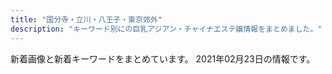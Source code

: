 ```yaml
---
title: "国分寺・立川・八王子・東京郊外"
description: "キーワード別にの巨乳アジアン・チャイナエステ嬢情報をまとめました。"
---
```


新着画像と新着キーワードをまとめています。
2021年02月23日の情報です。

<DmmAffiliateIns />
<KeywordTable
  shops={
    [
    {
        "url": "http://www.iyashiplus.iesjp.com/",
        "keywords": {
            "C": 4,
            "D": 16,
            "87": 8,
            "86": 16
        },
        "img_links": [
            "http://www.iyashiplus.iesjp.com/files/004.jpg",
            "http://www.iyashiplus.iesjp.com/images/s_face.jpg",
            "http://www.iyashiplus.iesjp.com/images/s_link.jpg",
            "http://www.iyashiplus.iesjp.com/images/top.jpg",
            "http://www.iyashiplus.iesjp.com/images/mobile.jpg",
            "http://www.iyashiplus.iesjp.com/images/nbj3.jpg",
            "http://www.iyashiplus.iesjp.com/images/s_news.jpg",
            "http://www.iyashiplus.iesjp.com/images/end1.jpg",
            "http://www.iyashiplus.iesjp.com/images/top1.jpg",
            "http://www.iyashiplus.iesjp.com/files/006.jpg",
            "http://www.iyashiplus.iesjp.com/files/005.jpg",
            "http://www.iyashiplus.iesjp.com/images/1.jpg",
            "http://www.iyashiplus.iesjp.com/files/002.jpg",
            "http://www.iyashiplus.iesjp.com/images/s_pick.jpg",
            "http://www.iyashiplus.iesjp.com/files/003.jpg",
            "http://www.iyashiplus.iesjp.com/images/s_info.jpg",
            "http://www.iyashiplus.iesjp.com/files/001.jpg",
            "http://www.iyashiplus.iesjp.com/images/s_staff01.jpg",
            "http://www.iyashiplus.iesjp.com/images/s_staff.jpg",
            "http://www.iyashiplus.iesjp.com/images/nbj3_staff.jpg"
        ],
        "station": "JR\u7acb\u5ddd\u99c5\u5317\u53e3",
        "name": "\u7652\u3057\u30d7\u30e9\u30b9"
    },
    {
        "url": "http://gekkabijin.tyo.cm/",
        "name": "\u6708\u9999\u7f8e\u4eba",
        "img_links": [
            "http://gekkabijin.tyo.cm/images/mobile.jpg",
            "http://gekkabijin.tyo.cm/images/info3.jpg",
            "http://gekkabijin.tyo.cm/images/room4.jpg",
            "http://gekkabijin.tyo.cm/images/info1.jpg",
            "http://gekkabijin.tyo.cm/images/top.png",
            "http://gekkabijin.tyo.cm/images/s_staff.png",
            "http://gekkabijin.tyo.cm/photos/sites/63/2021/02/2021021912255384.jpg",
            "http://gekkabijin.tyo.cm/photos/sites/63/2021/02/2021021912264898.jpg",
            "http://gekkabijin.tyo.cm/images/room3.jpg",
            "http://gekkabijin.tyo.cm/images/bj1.jpg",
            "http://gekkabijin.tyo.cm/images/s_infomation.jpg",
            "http://gekkabijin.tyo.cm/images/bj3.jpg",
            "http://gekkabijin.tyo.cm/photos/sites/63/2021/02/2021021912261426.jpg",
            "http://gekkabijin.tyo.cm/photos/sites/63/2021/02/2021021912252864.jpg",
            "http://gekkabijin.tyo.cm/photos/sites/63/2021/02/2021021912415595.jpg",
            "http://gekkabijin.tyo.cm/images/room1.jpg",
            "http://gekkabijin.tyo.cm/images/s_pick.jpg",
            "http://gekkabijin.tyo.cm/images/info2.jpg",
            "http://gekkabijin.tyo.cm/images/s_link.png",
            "http://gekkabijin.tyo.cm/images/s_service.jpg",
            "http://gekkabijin.tyo.cm/images/room2.jpg"
        ],
        "keywords": {
            "C": 12,
            "85": 1,
            "87": 2,
            "D": 4,
            "86": 1
        },
        "station": "\u82b1\u5c0f\u91d1\u4e95\u99c5\u5357\u53e3"
    },
    {
        "img_links": [
            "https://rose.estjp.info/css/top04.png",
            "https://rose.estjp.info/css/head.png",
            "https://rose.estjp.info/css/f-tel.png",
            "https://rose.estjp.info/css/staff/staff01.png",
            "https://rose.estjp.info/css/tel.png",
            "https://rose.estjp.info/images/call.png",
            "https://rose.estjp.info/css/staff/staff04.png",
            "https://rose.estjp.info/css/staff/staff02.png",
            "https://rose.estjp.info/css/staff/staff03.png",
            "https://rose.estjp.info/css/top02.png"
        ],
        "name": "\u30ed\u30fc\u30ba",
        "url": "https://rose.estjp.info/",
        "keywords": {
            "90": 1,
            "88": 1,
            "86": 1,
            "D": 2,
            "91": 1,
            "C": 2
        },
        "station": "\u4eac\u738b\u516b\u738b\u5b50\u99c5\u4e2d\u592e\u53e3"
    },
    {
        "img_links": [
            "http://www.miki-es.info/staff/s04.jpg",
            "http://www.miki-es.info/staff/s05.jpg",
            "http://www.miki-es.info/staff/s06.jpg",
            "http://www.miki-es.info/style/images/staff_line.png",
            "http://www.miki-es.info/staff/s03.jpg",
            "http://www.miki-es.info/style/images/top.png",
            "http://www.miki-es.info/style/images/bj3.png",
            "http://www.miki-es.info/images/aaa.png",
            "http://www.miki-es.info/staff/s01.jpg",
            "http://www.miki-es.info/staff/s02.jpg",
            "http://www.miki-es.info/style/images/girl-z1.jpg",
            "http://www.miki-es.info/style/images/girl-z2.jpg",
            "http://www.miki-es.info/style/images/end.jpg"
        ],
        "keywords": {
            "86": 5,
            "D": 6,
            "80": 1,
            "C": 13
        },
        "url": "http://www.miki-es.info",
        "name": "\u7f8e\u59eb",
        "station": "\u79cb\u6d25\u99c5\u5357\u53e3"
    },
    {
        "keywords": {
            "83": 2,
            "85": 38,
            "C": 49,
            "E": 2,
            "84": 2,
            "D": 2,
            "86": 14,
            "89": 2
        },
        "name": "\u82b1",
        "url": "http://www.mens-hana.info/",
        "img_links": [
            "http://www.mens-hana.info/files/008.jpg",
            "http://www.mens-hana.info/img/topt1.png",
            "http://www.mens-hana.info/img/p3t1.png",
            "http://www.mens-hana.info/i/img/line-rec.jpg",
            "http://www.mens-hana.info/files/006.jpg",
            "http://www.mens-hana.info/img/gm3.png",
            "http://www.mens-hana.info/img/p2t1.png",
            "http://www.mens-hana.info/i/img/line-staff.jpg",
            "http://www.mens-hana.info/img/tel.png",
            "http://www.mens-hana.info/img/line1.png",
            "http://www.mens-hana.info/img/gm2.png",
            "http://www.mens-hana.info/files/011-02.jpg",
            "http://www.mens-hana.info/files/007.jpg",
            "http://www.mens-hana.info/img/age.png",
            "http://www.mens-hana.info/img/frame_m.png",
            "http://www.mens-hana.info/files/003.jpg",
            "http://www.mens-hana.info/img/p5t1.png",
            "http://www.mens-hana.info/img/gm5.png",
            "http://www.mens-hana.info/i/img/line-acc.jpg",
            "http://www.mens-hana.info/files/015.jpg",
            "http://www.mens-hana.info/files/003-02.jpg",
            "http://www.mens-hana.info/files/012-02.jpg",
            "http://www.mens-hana.info/files/006-02.jpg",
            "http://www.mens-hana.info/files/002-02.jpg",
            "http://www.mens-hana.info/files/017.jpg",
            "http://www.mens-hana.info/img/goback.jpg",
            "http://www.mens-hana.info/img/flower.png",
            "http://www.mens-hana.info/files/002.jpg",
            "http://www.mens-hana.info/img/fly.png",
            "http://www.mens-hana.info/i/img/line-cam.jpg",
            "http://www.mens-hana.info/img/p4t1.png",
            "http://www.mens-hana.info/img/p6t1.png",
            "http://www.mens-hana.info/img/gm6.png",
            "http://www.mens-hana.info/files/009-02.jpg",
            "http://www.mens-hana.info/i/img/line-sys.jpg",
            "http://www.mens-hana.info/files/017-02.jpg",
            "http://www.mens-hana.info/files/012.jpg",
            "http://www.mens-hana.info/img/gm1.png",
            "http://www.mens-hana.info/img/gm4.png",
            "http://www.mens-hana.info/files/008-02.jpg",
            "http://www.mens-hana.info/files/014.jpg",
            "http://www.mens-hana.info/files/005.jpg",
            "http://www.mens-hana.info/img/new_item.jpg",
            "http://www.mens-hana.info/files/009.jpg",
            "http://www.mens-hana.info/files/005-02.jpg",
            "http://www.mens-hana.info/files/015-02.jpg",
            "http://www.mens-hana.info/files/013-02.jpg",
            "http://www.mens-hana.info/img/topt2.png",
            "http://www.mens-hana.info/files/011.jpg",
            "http://www.mens-hana.info/files/004.jpg",
            "http://www.mens-hana.info/files/004-02.jpg",
            "http://www.mens-hana.info/files/014-02.jpg",
            "http://www.mens-hana.info/img/topt4.png",
            "http://www.mens-hana.info/img/mobile.png",
            "http://www.mens-hana.info/files/013.jpg",
            "http://www.mens-hana.info/files/007-02.jpg"
        ],
        "station": "JR\u56fd\u5206\u5bfa\u99c5\u5317\u53e3"
    },
    {
        "img_links": [
            "http://menlog.net/link/menlog8831.jpg",
            "http://aromalove.est-u.com/images/index_02.jpg",
            "http://aromalove.est-u.com/images/index_10.jpg",
            "http://aromalove.est-u.com/images/staff_06.jpg",
            "http://aromalove.est-u.com/images/s1.jpg",
            "http://aromalove.est-u.com/images/index2_03.jpg",
            "http://aromalove.est-u.com/images/s4.jpg",
            "http://aromalove.est-u.com/images/index3_03.jpg",
            "http://aromalove.est-u.com/images/index_01.jpg",
            "http://aromalove.est-u.com/images/aromalove8831.jpg",
            "http://aromalove.est-u.com/images/index_03.jpg",
            "http://aromalove.est-u.com/images/index_08.jpg",
            "http://aromalove.est-u.com/images/index2_02.jpg",
            "http://aromalove.est-u.com/images/s5.jpg",
            "http://aromalove.est-u.com/images/index_06.jpg",
            "http://aromalove.est-u.com/images/s3.jpg",
            "http://aromalove.est-u.com/images/s2.jpg",
            "http://aromalove.est-u.com/images/index_04.jpg"
        ],
        "url": "http://aromalove.est-u.com/",
        "name": "\u30a2\u30ed\u30de\u30e9\u30d6",
        "station": "JR\u516b\u738b\u5b50\u99c5\u5317\u53e3",
        "keywords": {}
    },
    {
        "keywords": {},
        "img_links": [
            "http://yume-yuri.info/images/yuki.jpg",
            "http://yume-yuri.info/images/r3.jpg",
            "http://yume-yuri.info/images/baner2.jpg",
            "http://yume-yuri.info/images/g3.jpg",
            "http://yume-yuri.info/images/momo.jpg",
            "http://yume-yuri.info/images/g5.jpg",
            "http://yume-yuri.info/images/baner1.jpg",
            "http://yume-yuri.info/images/g2.jpg",
            "http://yume-yuri.info/images/g1.jpg",
            "http://yume-yuri.info/images/r2.jpg",
            "http://yume-yuri.info/images/r5.jpg",
            "http://yume-yuri.info/images/r6.jpg",
            "http://yume-yuri.info/images/r1.jpg",
            "http://yume-yuri.info/images/r4.jpg",
            "http://yume-yuri.info/images/mobile.jpg",
            "http://yume-yuri.info/images/g4.jpg"
        ],
        "url": "http://yume-yuri.info/",
        "name": "\u5922\u767e\u5408",
        "station": "\u4eac\u738b\u516b\u738b\u5b50\u99c5"
    },
    {
        "name": "\u7f8e\u4eba\u9928",
        "keywords": {
            "D": 12,
            "86": 4,
            "87": 8,
            "85": 8,
            "E": 8
        },
        "img_links": [
            "https://bijinkan.tyo.cm/images/room1.jpg",
            "https://bijinkan.tyo.cm/photos/sites/85/2020/12/2020120807014646.jpg",
            "https://bijinkan.tyo.cm/images/side_link01.png",
            "https://bijinkan.tyo.cm/images/mainimg01.png",
            "https://bijinkan.tyo.cm/images/room2.jpg",
            "https://bijinkan.tyo.cm/images/acc4.jpg",
            "https://bijinkan.tyo.cm/images/acc2.jpg",
            "https://bijinkan.tyo.cm/images/side_link02.png",
            "https://bijinkan.tyo.cm/images/room3.jpg",
            "https://bijinkan.tyo.cm/images/mainimg02.png",
            "https://bijinkan.tyo.cm/photos/sites/85/2020/12/2020120309222524.jpg",
            "https://bijinkan.tyo.cm/photos/sites/85/2020/12/202012030922277.jpg",
            "https://bijinkan.tyo.cm/photos/sites/85/2020/12/2020120309222952.jpg",
            "https://bijinkan.tyo.cm/photos/sites/85/2020/12/2020120309223173.jpg",
            "https://bijinkan.tyo.cm/images/acc1.jpg",
            "https://bijinkan.tyo.cm/photos/sites/85/2020/12/2020120309223278.jpg",
            "https://bijinkan.tyo.cm/images/acc3.jpg",
            "https://bijinkan.tyo.cm/images/side_link03.png",
            "https://bijinkan.tyo.cm/images/ico01.png",
            "https://bijinkan.tyo.cm/photos/sites/85/2020/12/2020120309222824.jpg",
            "https://bijinkan.tyo.cm/photos/sites/85/2020/12/2020120309222649.jpg",
            "https://bijinkan.tyo.cm/images/room4.jpg",
            "https://bijinkan.tyo.cm/photos/sites/85/2020/12/2020120309223034.jpg"
        ],
        "station": "JR\u7acb\u5ddd\u99c5\u5357\u53e3",
        "url": "https://bijinkan.tyo.cm/"
    },
    {
        "name": "J-ONE -\u30b8\u30a7\u30a4\u30ef\u30f3-",
        "url": "http://j-one.est888.com/",
        "station": "\u4eac\u738b\u516b\u738b\u5b50\u99c5",
        "img_links": [
            "http://j-one.est888.com/css/osusume02.jpg",
            "http://j-one.est888.com/css/staff/staff01.jpg",
            "http://j-one.est888.com/css/nav/nav-004.jpg",
            "http://j-one.est888.com/css/baner.jpg",
            "http://j-one.est888.com/css/top-left02.jpg",
            "http://j-one.est888.com/css/staff/staff03.jpg",
            "http://j-one.est888.com/css/staff/staff02.jpg",
            "http://j-one.est888.com/css/cam01.jpg",
            "http://j-one.est888.com/css/nav/nav-003.jpg",
            "http://j-one.est888.com/css/nav/nav-002.jpg",
            "http://j-one.est888.com/css/nav/nav-001.jpg",
            "http://j-one.est888.com/css/nav/nav-006.jpg",
            "http://j-one.est888.com/css/nav/nav-005.jpg",
            "http://j-one.est888.com/css/tel.png"
        ],
        "keywords": {
            "87": 1,
            "E": 1,
            "C": 2,
            "90": 1,
            "88": 1
        }
    },
    {
        "keywords": {},
        "station": "\u3072\u3070\u308a\u30f6\u4e18\u99c5\u5357\u53e3",
        "img_links": [
            "http://www.hibari.link/images/yumi.jpg",
            "http://www.hibari.link/images/1.jpg",
            "http://www.hibari.link/images/nei_03.png",
            "http://www.hibari.link/images/news_bottom.jpg",
            "http://www.hibari.link/images/room7.jpg",
            "http://www.hibari.link/images/yuyu.jpg",
            "http://www.hibari.link/images/girl_top.png",
            "http://www.hibari.link/images/room1.jpg",
            "http://www.hibari.link/images/pagetop.png",
            "http://www.hibari.link/images/tite-staff.png",
            "http://www.hibari.link/images/yuli.jpg",
            "http://www.hibari.link/images/tite-link.png",
            "http://www.hibari.link/images/g07.jpg",
            "http://www.hibari.link/images/nei_01.png",
            "http://www.hibari.link/images/right_bottom.png",
            "http://www.hibari.link/images/girl_01.png",
            "http://www.hibari.link/images/g2.jpg",
            "http://www.hibari.link/images/girlx_top.png",
            "http://www.hibari.link/images/news_top.jpg",
            "http://www.hibari.link/images/g0.jpg",
            "http://www.hibari.link/images/tite-magazine.png",
            "http://www.hibari.link/images/room2.jpg",
            "http://www.hibari.link/images/s-tu2.png",
            "http://www.hibari.link/images/s-tu1.png",
            "http://www.hibari.link/images/grande.jpg",
            "http://www.hibari.link/images/girl_03.png",
            "http://www.hibari.link/images/g1.jpg",
            "http://www.hibari.link/images/g7.jpg",
            "http://www.hibari.link/images/mail.png",
            "http://www.hibari.link/images/right_top.png",
            "http://www.hibari.link/images/room4.jpg"
        ],
        "name": "\u6c34\u306e\u7e01",
        "url": "http://www.hibari.link/"
    },
    {
        "img_links": [
            "http://www.re-sort.work/images/sys.jpg",
            "http://www.re-sort.work/img/mina1.jpg",
            "http://www.re-sort.work/staff/emi.jpg",
            "http://www.re-sort.work/images/interior_t.jpg",
            "http://www.re-sort.work/images/head.jpg",
            "http://www.re-sort.work/staff/mina.jpg",
            "http://www.re-sort.work/images/int1.jpg",
            "http://www.re-sort.work/img/seika1.jpg",
            "http://www.re-sort.work/img/yuyu1.jpg",
            "http://www.re-sort.work/images/tg.jpg",
            "http://www.re-sort.work/img/aya1.jpg",
            "http://www.re-sort.work/staff/aya.jpg",
            "http://www.re-sort.work/staff/rie.jpg",
            "http://www.re-sort.work/images/news.jpg",
            "http://www.re-sort.work/staff/rina.jpg",
            "http://www.re-sort.work/images/up.jpg",
            "http://www.re-sort.work/images/staff_t.jpg",
            "http://www.re-sort.work/staff/nao.jpg",
            "http://www.re-sort.work/staff/yuyu.jpg",
            "http://www.re-sort.work/img/nao1.jpg",
            "http://www.re-sort.work/img/emi1.jpg",
            "http://www.re-sort.work/staff/seika.jpg",
            "http://www.re-sort.work/images/int2.jpg",
            "http://www.re-sort.work/images/rec2.jpg",
            "http://www.re-sort.work/img/rie1.jpg",
            "http://www.re-sort.work/img/rina1.jpg",
            "http://www.re-sort.work/images/rec1.jpg"
        ],
        "url": "http://www.re-sort.work/",
        "keywords": {},
        "station": "JR\u7acb\u5ddd\u99c5\u5357\u53e3",
        "name": "\u30ab\u30ce\u30f3"
    },
    {
        "name": "\u5236\u670d\u306e\u8a98\u60d1",
        "img_links": [
            "https://seifukuyuwaku.oks.bz/images/room1.jpg",
            "https://seifukuyuwaku.oks.bz/photos/sites/70/2020/11/2020112406403480.jpg",
            "https://seifukuyuwaku.oks.bz/images/s_news.png",
            "https://seifukuyuwaku.oks.bz/images/mobile.jpg",
            "https://seifukuyuwaku.oks.bz/images/s_pick.jpg",
            "https://seifukuyuwaku.oks.bz/images/link.jpg",
            "https://seifukuyuwaku.oks.bz/photos/sites/70/2020/11/2020112708472471.jpeg",
            "https://seifukuyuwaku.oks.bz/photos/sites/70/2020/11/2020112406403396.jpg",
            "https://seifukuyuwaku.oks.bz/photos/sites/70/2020/12/2020121414441228.jpeg",
            "https://seifukuyuwaku.oks.bz/images/s_staff1.png",
            "https://seifukuyuwaku.oks.bz/photos/sites/70/2020/11/2020112504053939.jpg",
            "https://seifukuyuwaku.oks.bz/images/s_staff.png",
            "https://seifukuyuwaku.oks.bz/images/room2.jpg",
            "https://seifukuyuwaku.oks.bz/images/info.jpg",
            "https://seifukuyuwaku.oks.bz/images/room3.jpg",
            "https://seifukuyuwaku.oks.bz/photos/sites/70/2020/12/2020122013355017.jpeg",
            "https://seifukuyuwaku.oks.bz/images/top.png",
            "https://seifukuyuwaku.oks.bz/images/s_ranking.png",
            "https://seifukuyuwaku.oks.bz/photos/sites/70/2020/12/2020121208024127.jpeg",
            "https://seifukuyuwaku.oks.bz/photos/sites/70/2020/11/2020113014024511.jpeg",
            "https://seifukuyuwaku.oks.bz/images/new.jpg",
            "https://seifukuyuwaku.oks.bz/images/room4.jpg",
            "https://seifukuyuwaku.oks.bz/photos/sites/70/2020/12/202012251539104.jpeg",
            "https://seifukuyuwaku.oks.bz/photos/sites/70/2020/12/2020121013104898.jpeg"
        ],
        "url": "https://seifukuyuwaku.oks.bz/",
        "station": "JR\u7acb\u5ddd\u99c5\u5357\u53e3",
        "keywords": {
            "E": 1,
            "83": 1,
            "87": 1,
            "C": 4,
            "85": 1
        }
    },
    {
        "img_links": [
            "https://es-cream.tokyo/wp-content/uploads/2019/08/WeChat-Image_20190827142201.jpg",
            "https://es-cream.tokyo/wp-content/themes/template-salon2/images/info.png",
            "https://es-cream.tokyo/wp-content/uploads/2019/02/WeChat-Image_20190201215450.jpg",
            "https://es-cream.tokyo/wp-content/uploads/2019/12/WeChat-Image_20191223160307.jpg",
            "https://es-cream.tokyo/wp-content/uploads/2019/03/WeChat-Image_20190330130050-698x1024.jpg",
            "https://es-cream.tokyo/wp-content/uploads/2019/06/WeChat-Image_20190610173440.jpg",
            "https://es-cream.tokyo/wp-content/uploads/2020/10/WeChat-Image_20201016173923-1.jpg",
            "https://es-cream.tokyo/wp-content/uploads/2018/04/1-1-200x300.jpg",
            "https://es-cream.tokyo/wp-content/uploads/2021/01/WeChat-Image_20210112112948.jpg",
            "https://es-cream.tokyo/wp-content/uploads/2019/03/WeChat-Image_20190330130038.jpg",
            "https://es-cream.tokyo/wp-content/uploads/2019/03/WeChat-Image_20190313150944-791x1024.jpg",
            "https://es-cream.tokyo/wp-content/themes/template-salon2/images/main-img2.jpg",
            "https://es-cream.tokyo/wp-content/uploads/2019/06/WeChat-Image_20190607173916.jpg",
            "https://es-cream.tokyo/wp-content/uploads/2019/02/WeChat-Image_20190201215504.jpg",
            "https://es-cream.tokyo/wp-content/uploads/2019/07/WeChat-Image_20190703174151.jpg",
            "https://es-cream.tokyo/wp-content/uploads/2018/04/08-200x300.jpg",
            "https://es-cream.tokyo/wp-content/uploads/2019/06/WeChat-Image_20190610230334.jpg",
            "https://es-cream.tokyo/wp-content/uploads/2018/04/pickup2-224x300.jpg",
            "https://es-cream.tokyo/wp-content/uploads/2019/03/WeChat-Image_20190323191717.jpg",
            "https://es-cream.tokyo/wp-content/uploads/2020/10/WeChat-Image_20201016173923.jpg",
            "https://es-cream.tokyo/wp-content/uploads/2020/08/WeChat-Image_20200829205256.jpg",
            "https://es-cream.tokyo/wp-content/themes/template-salon2/images/newface-ttl.jpg",
            "https://es-cream.tokyo/wp-content/uploads/2019/09/WeChat-Image_20191017130455.jpg",
            "https://es-cream.tokyo/wp-content/uploads/2021/02/WeChat-Image_20210218174257.jpg",
            "https://es-cream.tokyo/wp-content/uploads/2020/08/WeChat-Image_20200829205301.jpg",
            "https://es-cream.tokyo/wp-content/themes/template-salon2/images/m-info.png",
            "https://es-cream.tokyo/wp-content/uploads/2019/10/WeChat-Image_20191021151113.jpg",
            "https://es-cream.tokyo/wp-content/uploads/2019/03/WeChat-Image_20190330130050.jpg",
            "https://es-cream.tokyo/wp-content/uploads/2019/04/WeChat-Image_20190417211734-235x300.jpg",
            "https://es-cream.tokyo/wp-content/uploads/2019/03/WeChat-Image_20190323191717-762x1024.jpg",
            "https://es-cream.tokyo/wp-content/uploads/2019/07/WeChat-Image_20190706201522.jpg",
            "https://es-cream.tokyo/wp-content/uploads/2019/04/WeChat-Image_20190417211734.jpg",
            "https://es-cream.tokyo/wp-content/uploads/2020/12/WeChat-Image_20201211200327.jpg",
            "https://es-cream.tokyo/wp-content/uploads/2020/12/WeChat-Image_20201204132408-200x300.jpg",
            "https://es-cream.tokyo/wp-content/uploads/2019/12/WeChat-Image_20191212183249.jpg",
            "https://es-cream.tokyo/wp-content/uploads/2019/11/WeChat-Image_20191125122405.jpg",
            "https://es-cream.tokyo/wp-content/uploads/2019/07/WeChat-Image_20190729162551.jpg",
            "https://es-cream.tokyo/wp-content/uploads/2019/05/WeChat-Image_20190517141820.jpg",
            "https://es-cream.tokyo/wp-content/uploads/2019/09/WeChat-Image_20190911125852.jpg",
            "https://es-cream.tokyo/wp-content/uploads/2021/01/WeChat-Image_20210112113002.jpg",
            "https://es-cream.tokyo/wp-content/uploads/2020/12/WeChat-Image_20201204132408.jpg",
            "https://es-cream.tokyo/wp-content/uploads/2020/12/WeChat-Image_20201211200333.jpg",
            "https://es-cream.tokyo/wp-content/uploads/2018/04/pickup4-224x300.jpg",
            "https://es-cream.tokyo/wp-content/uploads/2019/11/WeChat-Image_20191125122405-200x300.jpg",
            "https://es-cream.tokyo/wp-content/uploads/2020/03/WeChat-Image_20200311180435.jpg",
            "https://es-cream.tokyo/wp-content/uploads/2019/10/WeChat-Image_20191021151121.jpg",
            "https://es-cream.tokyo/wp-content/uploads/2020/07/WeChat-Image_20200703123629.jpg",
            "https://es-cream.tokyo/wp-content/uploads/2020/10/WeChat-Image_20201016173923-500x750.jpg",
            "https://es-cream.tokyo/wp-content/themes/template-salon2/images/main-img3.jpg",
            "https://es-cream.tokyo/wp-content/uploads/2021/02/WeChat-Image_20210218174311.jpg",
            "https://es-cream.tokyo/wp-content/uploads/2019/03/WeChat-Image_20190313150944.jpg",
            "https://es-cream.tokyo/wp-content/uploads/2019/02/1WeChat-Image_20190201215504.jpg",
            "https://es-cream.tokyo/wp-content/uploads/2020/12/WeChat-Image_20201211200327-200x300.jpg",
            "https://es-cream.tokyo/wp-content/uploads/2020/02/WeChat-Image_20200210121526.jpg",
            "https://es-cream.tokyo/wp-content/uploads/2019/08/WeChat-Image_20190827142201-200x300.jpg",
            "https://es-cream.tokyo/wp-content/themes/template-salon2/images/campaign-bnr.png",
            "http://es-cream.tokyo/wp-content/uploads/2019/12/1ed5c1c5fbbb849a52bb037f487dfb48.png",
            "https://es-cream.tokyo/wp-content/uploads/2019/06/WeChat-Image_20190607173911.jpg",
            "https://es-cream.tokyo/wp-content/themes/template-salon2/images/news-ttl.jpg",
            "https://es-cream.tokyo/wp-content/themes/template-salon2/images/main-img.jpg",
            "https://es-cream.tokyo/wp-content/uploads/2019/12/WeChat-Image_20191206183034.jpg",
            "https://es-cream.tokyo/wp-content/uploads/2019/02/1WeChat-Image_20190201215450.jpg",
            "https://es-cream.tokyo/wp-content/uploads/2019/12/WeChat-Image_20191212183256.jpg",
            "https://es-cream.tokyo/wp-content/uploads/2020/08/WeChat-Image_20200829205256-200x300.jpg",
            "https://es-cream.tokyo/wp-content/uploads/2020/04/WeChat-Image_20200413174323.jpg"
        ],
        "station": "JR\u516b\u738b\u5b50\u99c5\u5317\u53e3",
        "url": "https://es-cream.tokyo/",
        "name": "\u516b\u738b\u5b50\u871c\u5922",
        "keywords": {
            "\u30bb\u30af\u30b7\u30fc": 1,
            "87": 13,
            "E": 45,
            "85": 56,
            "F": 2,
            "86": 14,
            "D": 36
        }
    },
    {
        "name": "Bali SPA",
        "img_links": [
            "http://www.bali.mensnv.com/images/news.jpg",
            "http://www.bali.mensnv.com/sp/menu/interior.jpg",
            "http://www.bali.mensnv.com/files/010-02.jpg",
            "http://www.bali.mensnv.com/images/concept.jpg",
            "http://www.bali.mensnv.com/files/009.jpg",
            "http://www.bali.mensnv.com/files/013-02.jpg",
            "http://www.bali.mensnv.com/sp/images/topgirl.jpg",
            "http://www.bali.mensnv.com/images/sys2.png",
            "http://www.bali.mensnv.com/files/011.jpg",
            "http://www.bali.mensnv.com/files/012.jpg",
            "http://www.bali.mensnv.com/images/sys3.png",
            "http://www.bali.mensnv.com/images/int2.png",
            "http://www.bali.mensnv.com/sp/images/staff_t.jpg",
            "http://www.bali.mensnv.com/files/003-02.jpg",
            "http://www.bali.mensnv.com/files/007-02.jpg",
            "http://www.bali.mensnv.com/sp/menu/top.jpg",
            "http://www.bali.mensnv.com/sp/images/tel.jpg",
            "http://www.bali.mensnv.com/files/006-02.jpg",
            "http://www.bali.mensnv.com/images/staff_t.png",
            "http://www.bali.mensnv.com/files/007.jpg",
            "http://www.bali.mensnv.com/images/sys1.png",
            "http://www.bali.mensnv.com/images/mobile.jpg",
            "http://www.bali.mensnv.com/sp/images/head.jpg",
            "http://www.bali.mensnv.com/sp/images/top.jpg",
            "http://www.bali.mensnv.com/files/009-02.jpg",
            "http://www.bali.mensnv.com/files/011-02.jpg",
            "http://www.bali.mensnv.com/files/003.jpg",
            "http://www.bali.mensnv.com/files/013.jpg",
            "http://www.bali.mensnv.com/sp/menu/staff.jpg",
            "http://www.bali.mensnv.com/sp/images/link_t.jpg",
            "http://www.bali.mensnv.com/sp/images/footer.jpg",
            "http://www.bali.mensnv.com/images/line.png",
            "http://www.bali.mensnv.com/images/ta.jpg",
            "http://www.bali.mensnv.com/sp/images/pc.jpg",
            "http://www.bali.mensnv.com/images/head.jpg",
            "http://www.bali.mensnv.com/files/014.jpg",
            "http://www.bali.mensnv.com/files/008.jpg",
            "http://www.bali.mensnv.com/images/sm.jpg",
            "http://www.bali.mensnv.com/images/link_t.png",
            "http://www.bali.mensnv.com/sp/images/interior_t.jpg",
            "http://www.bali.mensnv.com/files/010.jpg",
            "http://www.bali.mensnv.com/files/008-02.jpg",
            "http://www.bali.mensnv.com/files/001-02.jpg",
            "http://www.bali.mensnv.com/sp/images/time.jpg",
            "http://www.bali.mensnv.com/files/006.jpg",
            "http://www.bali.mensnv.com/files/014-02.jpg",
            "http://www.bali.mensnv.com/files/004.jpg",
            "http://www.bali.mensnv.com/sp/images/news.jpg",
            "http://www.bali.mensnv.com/files/001.jpg",
            "http://www.bali.mensnv.com/files/012-02.jpg",
            "http://www.bali.mensnv.com/images/int1.png",
            "http://www.bali.mensnv.com/sp/images/newsb.jpg",
            "http://www.bali.mensnv.com/images/rec1.png",
            "http://www.bali.mensnv.com/files/004-02.jpg",
            "http://www.bali.mensnv.com/images/rec2.png",
            "http://www.bali.mensnv.com/images/interior_t.png"
        ],
        "keywords": {
            "C": 6,
            "90": 2,
            "D": 8,
            "86": 4,
            "88": 2,
            "E": 6,
            "85": 2,
            "87": 12,
            "89": 2
        },
        "url": "http://www.bali.mensnv.com/",
        "station": "JR\u56fd\u5206\u5bfa\u99c5\u5317\u53e3"
    },
    {
        "keywords": {
            "87": 2,
            "86": 5
        },
        "station": "JR\u8c4a\u7530\u99c5\u5317\u53e3",
        "img_links": [
            "http://esthe-massage.in.net/img/st2.jpg",
            "http://esthe-massage.in.net/img/acct.jpg",
            "http://esthe-massage.in.net/img/stat.jpg",
            "http://esthe-massage.in.net/img/st5.jpg",
            "http://esthe-massage.in.net/img/sta1.jpg",
            "http://esthe-massage.in.net/img/st1.jpg",
            "http://esthe-massage.in.net/img/sta2.jpg",
            "http://esthe-massage.in.net/img/rect.jpg",
            "http://esthe-massage.in.net/img/st3.jpg",
            "http://esthe-massage.in.net/img/lint.jpg",
            "http://esthe-massage.in.net/img/r3.jpg",
            "http://esthe-massage.in.net/img/r1.jpg",
            "http://esthe-massage.in.net/img/sta3.jpg",
            "http://esthe-massage.in.net/img/top.jpg",
            "http://esthe-massage.in.net/img/fla.jpg",
            "http://esthe-massage.in.net/img/r2.jpg",
            "http://esthe-massage.in.net/img/root.jpg"
        ],
        "name": "\u30e9\u30d9\u30f3\u30c0\u30fc",
        "url": "http://esthe-massage.in.net/"
    },
    {
        "img_links": [
            "http://beauty-est.tokyo/images/cg04.jpg",
            "http://beauty-est.tokyo/images/cg02.jpg",
            "http://beauty-est.tokyo/images/now-printing.jpg",
            "http://beauty-est.tokyo/images/mi.jpg",
            "http://beauty-est.tokyo/images/ri.jpg",
            "http://beauty-est.tokyo/images/cg01.jpg",
            "http://beauty-est.tokyo/images/cg03.jpg"
        ],
        "keywords": {
            "86": 8,
            "D": 4
        },
        "url": "http://beauty-est.tokyo/",
        "station": "\u6771\u5927\u548c\u5e02\u99c5",
        "name": "Be"
    },
    {
        "name": "Kesin-\u30b1\u30b7\u30f3-",
        "station": "JR\u516b\u738b\u5b50\u99c5\u5317\u53e3",
        "url": "http://esthe-aroma.jp.net/",
        "keywords": {
            "C": 2,
            "85": 2,
            "D": 6,
            "86": 6
        },
        "img_links": [
            "http://esthe-aroma.jp.net/images/cg011.jpg",
            "http://esthe-aroma.jp.net/images/cg041.jpg",
            "http://esthe-aroma.jp.net/images/20040.jpg",
            "http://esthe-aroma.jp.net/images/now-printing.jpg",
            "http://esthe-aroma.jp.net/images/r4.jpg",
            "http://esthe-aroma.jp.net/images/cg01.jpg",
            "http://esthe-aroma.jp.net/images/r2.jpg",
            "http://esthe-aroma.jp.net/images/kan.jpg",
            "http://esthe-aroma.jp.net/images/cg02.jpg",
            "http://esthe-aroma.jp.net/images/qrc.png",
            "http://esthe-aroma.jp.net/images/a2.jpg",
            "http://esthe-aroma.jp.net/images/r1.jpg",
            "http://esthe-aroma.jp.net/images/cg03.jpg",
            "http://esthe-aroma.jp.net/images/a22.jpg",
            "http://esthe-aroma.jp.net/images/a3.jpg",
            "http://esthe-aroma.jp.net/images/cg021.jpg",
            "http://esthe-aroma.jp.net/images/a1.jpg",
            "http://esthe-aroma.jp.net/images/cg031.jpg",
            "http://esthe-aroma.jp.net/images/ri.jpg",
            "http://esthe-aroma.jp.net/images/r3.jpg",
            "http://esthe-aroma.jp.net/images/a4.jpg",
            "http://esthe-aroma.jp.net/images/cg04.jpg",
            "http://esthe-aroma.jp.net/images/mi.jpg",
            "http://esthe-aroma.jp.net/images/8831.jpg",
            "http://esthe-aroma.jp.net/images/a21.jpg"
        ]
    },
    {
        "url": "http://www.china-massage.work/",
        "station": "\u7530\u7121\u99c5\u5317\u53e3",
        "keywords": {},
        "name": "\u30ed\u30fc\u30ba",
        "img_links": [
            "http://www.china-massage.work/images/sys.png",
            "http://www.china-massage.work/sp/img/kaori1.jpg",
            "http://www.china-massage.work/staff/yuki.jpg",
            "http://www.china-massage.work/images/rec1.png",
            "http://www.china-massage.work/images/interior_t.jpg",
            "http://www.china-massage.work/sp/images/sys.png",
            "http://www.china-massage.work/sp/menu/staff.jpg",
            "http://www.china-massage.work/staff/mina.jpg",
            "http://www.china-massage.work/sp/images/head.jpg",
            "http://www.china-massage.work/images/news.jpg",
            "http://www.china-massage.work/images/2.jpg",
            "http://www.china-massage.work/images/head.jpg",
            "http://www.china-massage.work/sp/staff/yuyu.jpg",
            "http://www.china-massage.work/images/4.jpg",
            "http://www.china-massage.work/img/yuyu1.jpg",
            "http://www.china-massage.work/sp/images/sisu1.jpg",
            "http://www.china-massage.work/sp/images/newsb.png",
            "http://www.china-massage.work/images/3.jpg",
            "http://www.china-massage.work/sp/menu/top.jpg",
            "http://www.china-massage.work/images/int1.png",
            "http://www.china-massage.work/sp/images/news.jpg",
            "http://www.china-massage.work/images/int2.png",
            "http://www.china-massage.work/sp/images/rec2.jpg",
            "http://www.china-massage.work/sp/images/sisu2.jpg",
            "http://www.china-massage.work/staff/kaori.jpg",
            "http://www.china-massage.work/images/tg.jpg",
            "http://www.china-massage.work/sp/images/int1.png",
            "http://www.china-massage.work/images/tel.jpg",
            "http://www.china-massage.work/sp/images/info_t.jpg",
            "http://www.china-massage.work/sp/images/int2.png",
            "http://www.china-massage.work/images/b1.jpg",
            "http://www.china-massage.work/staff/yuyu.jpg",
            "http://www.china-massage.work/img/kaori1.jpg",
            "http://www.china-massage.work/sp/staff/mina.jpg",
            "http://www.china-massage.work/sp/images/footer.png",
            "http://www.china-massage.work/sp/img/yuki1.jpg",
            "http://www.china-massage.work/sp/img/mina1.jpg",
            "http://www.china-massage.work/sp/staff/kaori.jpg",
            "http://www.china-massage.work/sp/images/staff_t.jpg",
            "http://www.china-massage.work/sp/images/tel.jpg",
            "http://www.china-massage.work/sp/images/ac1.jpg",
            "http://www.china-massage.work/images/staff_t.jpg",
            "http://www.china-massage.work/sp/images/rec1.png",
            "http://www.china-massage.work/sp/images/sisu4.jpg",
            "http://www.china-massage.work/images/b2.jpg",
            "http://www.china-massage.work/images/1.jpg",
            "http://www.china-massage.work/sp/img/yuyu1.jpg",
            "http://www.china-massage.work/sp/staff/yuki.jpg",
            "http://www.china-massage.work/img/mina1.jpg",
            "http://www.china-massage.work/img/yuki1.jpg",
            "http://www.china-massage.work/sp/images/interior_t.jpg",
            "http://www.china-massage.work/images/rec2.jpg",
            "http://www.china-massage.work/images/sm.jpg",
            "http://www.china-massage.work/sp/images/sisu3.jpg"
        ]
    },
    {
        "url": "http://e-hachiouji.com/",
        "keywords": {
            "C": 8
        },
        "name": "\u7d2b\u967d\u82b1",
        "station": "JR\u516b\u738b\u5b50\u99c5\u5317\u53e3",
        "img_links": [
            "http://e-hachiouji.com/images/g5.jpg",
            "http://e-hachiouji.com/images/g2.jpg",
            "http://e-hachiouji.com/images/g10.jpg",
            "http://e-hachiouji.com/images/banna3.jpg",
            "http://e-hachiouji.com/images/ringo.jpg",
            "http://e-hachiouji.com/images/g9.jpg",
            "http://e-hachiouji.com/images/banna2.jpg",
            "http://e-hachiouji.com/images/g6.jpg",
            "http://e-hachiouji.com/images/banna1.jpg",
            "http://e-hachiouji.com/images/g4.jpg",
            "http://e-hachiouji.com/images/g3.jpg",
            "http://e-hachiouji.com/images/top1.jpg",
            "http://e-hachiouji.com/images/index-staff.png",
            "http://e-hachiouji.com/images/g8.jpg",
            "http://e-hachiouji.com/images/mobel.jpg",
            "http://e-hachiouji.com/images/nana3.jpg",
            "http://e-hachiouji.com/images/g7.jpg"
        ]
    },
    {
        "station": "JR\u56fd\u5206\u5bfa\u99c5\u5317\u53e3",
        "name": "\u7761\u84ee",
        "keywords": {
            "94": 1,
            "86": 10,
            "F": 1,
            "E": 2,
            "85": 1,
            "D": 9
        },
        "url": "http://uniont.xyz/",
        "img_links": [
            "http://uniont.xyz/uploads/200924/1-200924132KQ53.jpg",
            "http://uniont.xyz/uploads/200924/1-200924132623O7.jpg",
            "http://uniont.xyz/picture/r5.jpg",
            "http://uniont.xyz/picture/r3.jpg",
            "http://uniont.xyz/uploads/200924/1-200924132422524.jpg",
            "http://uniont.xyz/uploads/200924/1-20092413325Sc.jpg",
            "http://uniont.xyz/uploads/200924/1-200924132512B1.jpg",
            "http://uniont.xyz/picture/r1.jpg",
            "http://uniont.xyz/uploads/200924/1-200924131H2313.jpg",
            "http://uniont.xyz/uploads/200924/1-200924132433127.jpg",
            "http://uniont.xyz/uploads/200924/1-200924131T0603.jpg",
            "http://uniont.xyz/picture/face.png",
            "http://uniont.xyz/picture/pick.png",
            "http://uniont.xyz/picture/news.png",
            "http://uniont.xyz/uploads/200924/1-200924133225646.jpg",
            "http://uniont.xyz/uploads/201112/1-2011120914432M.jpg",
            "http://uniont.xyz/picture/r2.jpg",
            "http://uniont.xyz/uploads/200924/1-2009241322001R.jpg",
            "http://uniont.xyz/picture/end.png",
            "http://uniont.xyz/picture/top.png",
            "http://uniont.xyz/uploads/200924/1-2009241323163J.jpg",
            "http://uniont.xyz/uploads/200924/1-20092413252X41.jpg",
            "http://uniont.xyz/uploads/200924/1-200924132113558.jpg",
            "http://uniont.xyz/uploads/201112/1-201112091456449.jpg",
            "http://uniont.xyz/uploads/200924/1-200924132J53b.jpg",
            "http://uniont.xyz/uploads/200924/1-20092413260aG.jpg",
            "http://uniont.xyz/picture/bj2.jpg",
            "http://uniont.xyz/picture/s_staff.jpg",
            "http://uniont.xyz/uploads/200924/1-200924133912N0.jpg",
            "http://uniont.xyz/uploads/200924/1-200924133331412.jpg",
            "http://uniont.xyz/uploads/200924/1-200924131S1D4.jpg",
            "http://uniont.xyz/uploads/200924/1-20092413214T30.jpg",
            "http://uniont.xyz/uploads/200924/1-200924132101X4.jpg",
            "http://uniont.xyz/uploads/200924/1-200924132G1L4.jpg",
            "http://uniont.xyz/uploads/200924/1-20092413312S95.jpg",
            "http://uniont.xyz/picture/r4.jpg",
            "http://uniont.xyz/uploads/200924/1-200924131JX02.jpg",
            "http://uniont.xyz/uploads/200924/1-200924133920U5.jpg",
            "http://uniont.xyz/uploads/200924/1-200924132A9E6.jpg",
            "http://uniont.xyz/uploads/200924/1-20092413233BZ.jpg",
            "http://uniont.xyz/uploads/200924/1-200924133153O1.jpg"
        ]
    },
    {
        "station": "JR\u516b\u738b\u5b50\u99c5\u5317\u53e3",
        "name": "Rouge \uff5e\u30eb\u30fc\u30b8\u30e5\uff5e",
        "url": "https://hachioji-mensesthe.com/",
        "keywords": {
            "88": 6,
            "86": 12,
            "90": 6,
            "85": 6
        },
        "img_links": [
            "https://hachioji-mensesthe.com/staff/rie-s1.jpg",
            "https://hachioji-mensesthe.com/staff/riri-l2.jpg",
            "https://hachioji-mensesthe.com/icon/facebook.png",
            "https://hachioji-mensesthe.com/images/esthe1.jpg",
            "https://hachioji-mensesthe.com/room/room-l1.jpg",
            "https://hachioji-mensesthe.com/staff/miki-l1.jpg",
            "https://hachioji-mensesthe.com/room/room-l4.jpg",
            "https://hachioji-mensesthe.com/staff/risa-s2.jpg",
            "https://hachioji-mensesthe.com/staff/risa-l1.jpg",
            "https://hachioji-mensesthe.com/images/esthe2.jpg",
            "https://hachioji-mensesthe.com/staff/yuyu-s1.jpg",
            "https://hachioji-mensesthe.com/images/main-sp.jpg",
            "https://hachioji-mensesthe.com/icon/line.png",
            "https://hachioji-mensesthe.com/staff/miki-s2.jpg",
            "https://hachioji-mensesthe.com/staff/riri-s2.jpg",
            "https://hachioji-mensesthe.com/images/qrcode.png",
            "https://hachioji-mensesthe.com/images/clear.png",
            "https://hachioji-mensesthe.com/staff/miki-s1.jpg",
            "https://hachioji-mensesthe.com/footer/footer-tel.png",
            "https://hachioji-mensesthe.com/images/esthe3.jpg",
            "https://hachioji-mensesthe.com/room/room-l3.jpg",
            "https://hachioji-mensesthe.com/staff/rie-l1.jpg",
            "https://hachioji-mensesthe.com/massage/2020/12/09/L.png",
            "https://hachioji-mensesthe.com/footer/footer-line.png",
            "https://hachioji-mensesthe.com/staff/risa-s1.jpg",
            "https://hachioji-mensesthe.com/room/room-l2.jpg",
            "https://hachioji-mensesthe.com/icon/twitter.png",
            "https://hachioji-mensesthe.com/staff/rie-s2.jpg",
            "https://hachioji-mensesthe.com/staff/yuyu-l2.jpg",
            "https://hachioji-mensesthe.com/icon/yelp.png",
            "https://hachioji-mensesthe.com/footer/footer-staff.png",
            "https://hachioji-mensesthe.com/images/main1.jpg",
            "https://hachioji-mensesthe.com/staff/rie-l2.jpg",
            "https://hachioji-mensesthe.com/staff/nana-s2.jpg",
            "https://hachioji-mensesthe.com/staff/riri-s1.jpg",
            "https://hachioji-mensesthe.com/staff/yuyu-s2.jpg",
            "https://hachioji-mensesthe.com/staff/risa-l2.jpg",
            "https://hachioji-mensesthe.com/images/header3.png",
            "https://hachioji-mensesthe.com/massage/2020/12/30/risa-s1.jpg",
            "https://hachioji-mensesthe.com/images/esthe4.jpg",
            "https://hachioji-mensesthe.com/staff/yuyu-l1.jpg",
            "https://hachioji-mensesthe.com/staff/miki-l2.jpg",
            "https://hachioji-mensesthe.com/massage/2020/12/20/rie-s2.jpg",
            "https://hachioji-mensesthe.com/staff/riri-l1.jpg"
        ]
    },
    {
        "station": "\u6771\u4e45\u7559\u7c73\u99c5\u5317\u53e3",
        "img_links": [
            "http://www.tay184.info/frame/fla/photo02.jpg",
            "http://www.tay184.info/frame/sougo/menlog.jpg",
            "http://www.tay184.info/frame/telimg/telbar.png",
            "http://www.tay184.info/frame/girl/c7001.jpg",
            "http://www.tay184.info/img/header.jpg",
            "http://www.tay184.info/frame/fla/photo01.jpg",
            "http://www.tay184.info/frame/fla/photo04.jpg",
            "http://www.tay184.info/navi/gld/temp_under2.jpg",
            "http://www.tay184.info/frame/scroll5/scroll5.jpg",
            "http://www.tay184.info/frame/girl/c8001.jpg",
            "http://www.tay184.info/frame/girl/c9001.jpg",
            "http://www.tay184.info/frame/fla/photo03.jpg",
            "http://www.tay184.info/frame/sougo/estheking.jpg",
            "http://www.tay184.info/frame/scroll4/scroll4.jpg",
            "http://www.tay184.info/img/88x31.jpg",
            "http://www.tay184.info/frame/scroll3/scroll3.jpg",
            "http://www.tay184.info/frame/scroll1/scroll1.jpg",
            "http://www.tay184.info/frame/girl/c10001.jpg",
            "http://www.tay184.info/frame/scroll2/scroll2.jpg",
            "http://www.tay184.info/frame/newface/201908235143.jpg"
        ],
        "keywords": {
            "C": 15
        },
        "name": "\u592a\u967d",
        "url": "http://www.tay184.info/"
    },
    {
        "url": "http://civerme.xyz/",
        "img_links": [
            "http://civerme.xyz/uploads/201202/1-20120216420L39.jpg",
            "http://civerme.xyz/picture/top.jpg",
            "http://civerme.xyz/uploads/201019/1-20101Z9244E07.jpg",
            "http://civerme.xyz/uploads/201202/1-2012021641401A.jpg",
            "http://civerme.xyz/picture/s_staff.jpg",
            "http://civerme.xyz/picture/s_news.jpg",
            "http://civerme.xyz/uploads/201202/1-20120216421YH.jpg",
            "http://civerme.xyz/uploads/201019/1-20101Z924202Z.jpg",
            "http://civerme.xyz/uploads/201202/1-201202164131N6.jpg",
            "http://civerme.xyz/picture/room1.jpg",
            "http://civerme.xyz/picture/room3.jpg",
            "http://civerme.xyz/picture/room2.jpg",
            "http://civerme.xyz/picture/room4.jpg",
            "http://civerme.xyz/uploads/210208/1-21020P93G2449.jpg",
            "http://civerme.xyz/uploads/201019/1-20101Z92039125.jpg",
            "http://civerme.xyz/picture/s_shedule.jpg",
            "http://civerme.xyz/uploads/210208/1-21020P93503304.jpg"
        ],
        "station": "JR\u56fd\u5206\u5bfa\u99c5\u5357\u53e3",
        "name": "\u30b9\u30d1\u30c6\u30a3\u30a2\u30e9",
        "keywords": {
            "87": 1,
            "F": 1,
            "D": 6,
            "86": 1,
            "C": 6,
            "85": 4
        }
    },
    {
        "url": "http://sh-akasur.work/",
        "keywords": {},
        "station": "JR\u56fd\u5206\u5bfa\u99c5",
        "name": "Sweet Honey \u30b9\u30a6\u30a3\u30fc\u30c8. \u30cf\u30cb\u30fc",
        "img_links": [
            "http://sh-akasur.work/uploads/180620/1-1P62010193X63.jpg",
            "http://sh-akasur.work/templets/default/picture/interior_t.jpg",
            "http://sh-akasur.work/uploads/190228/1-1Z22Q50P3515.jpg",
            "http://sh-akasur.work/templets/default/picture/staff_t.jpg",
            "http://sh-akasur.work/templets/default/picture/head.jpg",
            "http://sh-akasur.work/templets/default/picture/rec1.png",
            "http://sh-akasur.work/uploads/190228/1-1Z22Q51242136.png",
            "http://sh-akasur.work/uploads/190228/1-1Z22Q51020F4.jpg",
            "http://sh-akasur.work/uploads/allimg/180620/sys.png",
            "http://sh-akasur.work/uploads/180620/1-1P620101629244.png",
            "http://sh-akasur.work/uploads/180620/1-1P62010154K00.png",
            "http://sh-akasur.work/templets/default/picture/news.jpg"
        ]
    },
    {
        "station": "JR\u62dd\u5cf6\u99c5\u5357\u53e3",
        "img_links": [
            "http://koi.este88.com/img/header01.jpg",
            "http://koi.este88.com/img/header02.jpg",
            "http://koi.este88.com/img/header03.jpg",
            "http://koi.este88.com/images/info.png",
            "http://koi.este88.com/images/r07.jpg",
            "http://koi.este88.com/gals/mimi1.jpg",
            "http://koi.este88.com/gals/kana1.jpg",
            "http://koi.este88.com/img/header00.jpg",
            "http://koi.este88.com/gals/riri1.jpg",
            "http://koi.este88.com/gals/yuri1.jpg",
            "http://koi.este88.com/gals/ami1.jpg"
        ],
        "url": "http://koi.este88.com/",
        "name": "RELALICE-\u30ea\u30e9\u30ea\u30b9-",
        "keywords": {}
    },
    {
        "name": "\u5922",
        "station": "\u82b1\u5c0f\u91d1\u4e95\u99c5\u5317\u53e3",
        "url": "http://www.flove.link/",
        "img_links": [
            "http://www.flove.link/images/interior_t.jpg",
            "http://www.flove.link/img/emi1.jpg",
            "http://www.flove.link/img/rina1.jpg",
            "http://www.flove.link/img/sakura1.jpg",
            "http://www.flove.link/img/sakura2.jpg",
            "http://www.flove.link/images/info.png",
            "http://www.flove.link/images/int2.png",
            "http://www.flove.link/img/sakura3.jpg",
            "http://www.flove.link/images/7.jpg",
            "http://www.flove.link/images/1.jpg",
            "http://www.flove.link/img/sakura4.jpg",
            "http://www.flove.link/images/mobile.jpg",
            "http://www.flove.link/images/3.jpg",
            "http://www.flove.link/images/2.jpg",
            "http://www.flove.link/img/yumi1.jpg",
            "http://www.flove.link/images/staff_t.jpg",
            "http://www.flove.link/images/tel.jpg",
            "http://www.flove.link/images/sys1.png",
            "http://www.flove.link/images/news.jpg",
            "http://www.flove.link/images/int1.png",
            "http://www.flove.link/images/sys2.png",
            "http://www.flove.link/images/head.jpg",
            "http://www.flove.link/images/s1.png"
        ],
        "keywords": {}
    },
    {
        "keywords": {
            "E": 3,
            "C": 4,
            "\u30bb\u30af\u30b7\u30fc": 1,
            "\u4e73": 1,
            "D": 30
        },
        "url": "https://dear.tyo.cm/",
        "station": "JR\u516b\u738b\u5b50\u99c5\u5317\u53e3",
        "name": "Dear",
        "img_links": [
            "https://dear.tyo.cm/photos/sites/45/2020/11/2020112322361320.jpeg",
            "https://dear.tyo.cm/images/koko_200x40.png",
            "https://dear.tyo.cm/images/bj3.jpg",
            "https://dear.tyo.cm/images/link1.jpg",
            "https://dear.tyo.cm/photos/sites/45/2020/10/2020102600214249.jpeg",
            "https://dear.tyo.cm/images/s_staff.jpg",
            "https://dear.tyo.cm/photos/sites/45/2020/10/2020102923034763.jpeg",
            "https://dear.tyo.cm/images/s_link.jpg",
            "https://dear.tyo.cm/images/info2.jpg",
            "https://dear.tyo.cm/images/s_info.jpg",
            "https://dear.tyo.cm/photos/sites/45/2021/01/2021011400125566.jpeg",
            "https://dear.tyo.cm/photos/sites/45/2020/09/2020092114314556.jpeg",
            "https://dear.tyo.cm/images/1.jpg",
            "https://dear.tyo.cm/photos/sites/45/2021/02/2021020922404265.jpeg",
            "https://dear.tyo.cm/photos/sites/45/2020/07/2020071014255597.jpeg",
            "https://dear.tyo.cm/photos/sites/45/2020/09/2020092513470846.jpeg",
            "https://dear.tyo.cm/images/top.jpg",
            "https://dear.tyo.cm/photos/sites/45/2020/11/2020111212330332.jpeg",
            "https://dear.tyo.cm/images/room4.jpg",
            "https://dear.tyo.cm/photos/sites/45/2021/01/2021011400122885.jpeg",
            "https://dear.tyo.cm/photos/sites/45/2021/01/2021012018180849.jpeg",
            "https://dear.tyo.cm/images/room3.jpg",
            "https://esta-kanto.com/img/kanto/esta-200_40.jpg",
            "https://dear.tyo.cm/images/member.jpg",
            "https://dear.tyo.cm/photos/sites/45/2021/02/2021021311285433.jpeg",
            "https://dear.tyo.cm/images/bj1.jpg",
            "https://dear.tyo.cm/images/room1.jpg",
            "https://dear.tyo.cm/photos/sites/45/2020/12/2020122720383783.jpeg",
            "https://dear.tyo.cm/images/room2.jpg",
            "https://dear.tyo.cm/images/paypay.jpg",
            "https://dear.tyo.cm/photos/sites/45/2020/12/2020122723313221.jpeg",
            "https://dear.tyo.cm/images/amore.jpg"
        ]
    },
    {
        "station": "JR\u7acb\u5ddd\u99c5\u5357\u53e3",
        "url": "http://www.birtyba.xyz/",
        "name": "\u3075\u308f\u3075\u308f",
        "keywords": {
            "D": 4,
            "E": 1,
            "86": 5,
            "C": 11
        },
        "img_links": [
            "http://www.birtyba.xyz/style/images/girl-z2.jpg",
            "http://www.birtyba.xyz/style/images/bj3.png",
            "http://www.birtyba.xyz/uploads/200929/1-200929102005Z4.jpg",
            "http://www.birtyba.xyz/uploads/200929/1-2009291019253T.jpg",
            "http://www.birtyba.xyz/uploads/200928/1-20092P95A05G.jpg",
            "http://www.birtyba.xyz/uploads/201116/1-20111613315KT.jpg",
            "http://www.birtyba.xyz/uploads/200929/1-200929101Z4D1.jpg",
            "http://www.birtyba.xyz/uploads/200929/1-2009291019494I.jpg",
            "http://www.birtyba.xyz/style/images/top.png",
            "http://www.birtyba.xyz/style/images/dt.jpg",
            "http://www.birtyba.xyz/uploads/201116/1-201116133149563.jpg",
            "http://www.birtyba.xyz/uploads/201116/1-201116133205614.jpg",
            "http://www.birtyba.xyz/uploads/200929/1-200929101U3R4.jpg",
            "http://www.birtyba.xyz/uploads/210206/1-21020611264M13.jpg",
            "http://www.birtyba.xyz/style/images/mobile.jpg",
            "http://www.birtyba.xyz/style/images/staff_line.png",
            "http://www.birtyba.xyz/plus/images/room5.jpg",
            "http://www.birtyba.xyz/style/images/room1.jpg",
            "http://www.birtyba.xyz/style/images/room4.jpg",
            "http://www.birtyba.xyz/style/images/end.jpg",
            "http://www.birtyba.xyz/style/images/room3.jpg",
            "http://www.birtyba.xyz/uploads/200929/1-200929102016294.jpg",
            "http://www.birtyba.xyz/style/images/girl-z1.jpg",
            "http://www.birtyba.xyz/style/images/room2.jpg"
        ]
    },
    {
        "url": "http://forever-est.info/",
        "station": "JR\u7acb\u5ddd\u99c5\u5357\u53e3",
        "keywords": {},
        "name": "\u604b\u3054\u3053\u308d",
        "img_links": [
            "http://forever-est.info/images/cg05.jpg",
            "http://forever-est.info/images/nav-002.png",
            "http://forever-est.info/images/cg03.jpg",
            "http://forever-est.info/images/no.png",
            "http://forever-est.info/images/cg02c.jpg",
            "http://forever-est.info/images/cg07.jpg",
            "http://forever-est.info/images/cg12.jpg",
            "http://forever-est.info/images/top001.png",
            "http://forever-est.info/images/cg11.jpg",
            "http://forever-est.info/images/cg06.jpg",
            "http://forever-est.info/images/cg10a.jpg",
            "http://forever-est.info/images/tel.png",
            "http://forever-est.info/images/nav-003.png",
            "http://forever-est.info/images/nav-001.png",
            "http://forever-est.info/images/cg01.jpg",
            "http://forever-est.info/images/nav-006.png",
            "http://forever-est.info/images/nav-004.png",
            "http://forever-est.info/images/nav-005.png",
            "http://forever-est.info/images/cg09.jpg",
            "http://forever-est.info/images/cg04.jpg",
            "http://forever-est.info/images/cg08.jpg"
        ]
    },
    {
        "img_links": [
            "http://kanon.relaxnabi.com/css/f-tel.png",
            "http://kanon.relaxnabi.com/css/top04.png",
            "http://kanon.relaxnabi.com/images/call.png",
            "http://kanon.relaxnabi.com/css/staff/staff03.png",
            "http://kanon.relaxnabi.com/css/tel.png",
            "http://kanon.relaxnabi.com/css/staff/staff02.png",
            "http://kanon.relaxnabi.com/css/top02.png",
            "http://kanon.relaxnabi.com/css/staff/staff01.png",
            "http://kanon.relaxnabi.com/css/head01.png"
        ],
        "name": "KANON -\u30ab\u30ce\u30f3-",
        "station": "\u4eac\u738b\u516b\u738b\u5b50\u99c5",
        "url": "http://kanon.relaxnabi.com/",
        "keywords": {
            "C": 2,
            "D": 1,
            "85": 1,
            "88": 1,
            "90": 1
        }
    },
    {
        "station": "JR\u7acb\u5ddd\u99c5\u5357\u53e3",
        "img_links": [
            "http://massage-est.tokyo/images/cg01.jpg",
            "http://massage-est.tokyo/images/cg07.jpg",
            "http://massage-est.tokyo/images/rsubt1.png",
            "http://massage-est.tokyo/images/cg04.jpg",
            "http://massage-est.tokyo/images/m1.jpg",
            "http://massage-est.tokyo/images/cg061.jpg",
            "http://massage-est.tokyo/images/slider-img001.jpg",
            "http://massage-est.tokyo/images/cg03.jpg",
            "http://massage-est.tokyo/images/tel2.png",
            "http://massage-est.tokyo/images/rsubt7.png",
            "http://massage-est.tokyo/images/rsubt3.png",
            "http://massage-est.tokyo/images/slider-img002.jpg",
            "http://massage-est.tokyo/images/cg132.jpg",
            "http://massage-est.tokyo/images/m2.jpg",
            "http://massage-est.tokyo/images/rsubt4.png",
            "http://massage-est.tokyo/images/cg05.jpg",
            "http://massage-est.tokyo/images/cg10.jpg",
            "http://massage-est.tokyo/images/cg12.jpg",
            "http://massage-est.tokyo/images/m4.jpg",
            "http://massage-est.tokyo/images/cg101.jpg",
            "http://massage-est.tokyo/images/b-tel.png",
            "http://massage-est.tokyo/images/cg08.jpg",
            "http://massage-est.tokyo/images/cg11.jpg",
            "http://massage-est.tokyo/images/rsubt6.png",
            "http://massage-est.tokyo/images/rsubt2.png",
            "http://massage-est.tokyo/images/m6.jpg",
            "http://massage-est.tokyo/images/cg09.jpg",
            "http://massage-est.tokyo/images/m3.jpg",
            "http://massage-est.tokyo/images/cg13.jpg",
            "http://massage-est.tokyo/images/cg02.jpg",
            "http://massage-est.tokyo/images/rsubt5.png",
            "http://massage-est.tokyo/images/cg06.jpg",
            "http://massage-est.tokyo/images/cg031.jpg",
            "http://massage-est.tokyo/images/cg131.jpg"
        ],
        "url": "http://massage-est.tokyo/",
        "name": "S Body",
        "keywords": {
            "C": 18,
            "85": 8,
            "D": 84,
            "86": 94
        }
    },
    {
        "station": "JR\u56fd\u7acb\u99c5\u5357\u53e3",
        "keywords": {
            "D": 1,
            "E": 1
        },
        "name": "\u821e",
        "img_links": [
            "http://www.kunitachi-mai.info/gals/yuri1.jpg",
            "http://www.kunitachi-mai.info/images/img3.jpg",
            "http://www.kunitachi-mai.info/gals/hitomi1.jpg",
            "http://www.kunitachi-mai.info/gals/aya1.jpg",
            "http://www.kunitachi-mai.info/images/kp01.jpg",
            "http://www.kunitachi-mai.info/gals/miho1.jpg",
            "http://www.kunitachi-mai.info/images/img2.jpg",
            "http://www.kunitachi-mai.info/images/qr.jpg",
            "http://www.kunitachi-mai.info/gals/emi1.jpg",
            "http://www.kunitachi-mai.info/gals/rina1.jpg",
            "http://www.kunitachi-mai.info/gals/risa1.jpg",
            "http://www.kunitachi-mai.info/i/images/top.jpg",
            "http://www.kunitachi-mai.info/images/img1.jpg",
            "http://www.kunitachi-mai.info/images/img4.jpg",
            "http://www.kunitachi-mai.info/gals/mina1.jpg",
            "http://www.kunitachi-mai.info/gals/mirai1.jpg",
            "http://www.kunitachi-mai.info/gals/riri1.jpg",
            "http://www.kunitachi-mai.info/gals/sora1.jpg",
            "http://www.kunitachi-mai.info/gals/morika1.jpg",
            "http://www.kunitachi-mai.info/gals/yuyu1.jpg"
        ],
        "url": "http://www.kunitachi-mai.info/"
    },
    {
        "name": "\u30a2\u30ed\u30de\u30b9\u30d1",
        "url": "http://es-aroma.tokyo/",
        "station": "JR\u516b\u738b\u5b50\u99c5\u5317\u53e3",
        "keywords": {
            "86": 3,
            "84": 9,
            "85": 45
        },
        "img_links": [
            "http://es-aroma.tokyo/wp-content/themes/template-salon2/images/campaign-bnr.png",
            "http://es-aroma.tokyo/wp-content/themes/template-salon2/images/news-ttl.jpg",
            "http://es-aroma.tokyo/wp-content/uploads/2019/12/BeautyPlus_20191229223740133_save.jpg",
            "http://es-aroma.tokyo/wp-content/uploads/2019/01/3628646e3e3b10f161d4a2a372b0d27e-1.png",
            "http://es-aroma.tokyo/wp-content/uploads/2019/09/WeChat-Image_20190904115149-267x400.jpg",
            "http://es-aroma.tokyo/wp-content/uploads/2021/01/WeChat-Image_20210118180257.jpg",
            "http://es-aroma.tokyo/wp-content/uploads/2020/12/WeChat-Image_20201211154911.jpg",
            "http://es-aroma.tokyo/wp-content/uploads/2018/09/WeChat-Image_20180905142554-e1556001558121-267x400.jpg",
            "http://es-aroma.tokyo/wp-content/uploads/2021/01/WeChat-Image_20210107221401-267x400.jpg",
            "http://es-aroma.tokyo/wp-content/uploads/2019/06/WeChat-Image_20190627174848.jpg",
            "http://es-aroma.tokyo/wp-content/uploads/2019/12/BeautyPlus_20191229223539066_save-266x400.jpg",
            "http://es-aroma.tokyo/wp-content/themes/template-salon2/images/message-hd.jpg",
            "http://es-aroma.tokyo/wp-content/uploads/2020/08/WeChat-Image_20200825210507.jpg",
            "http://es-aroma.tokyo/wp-content/uploads/2021/01/WeChat-Image_20210118180257-267x400.jpg",
            "http://es-aroma.tokyo/wp-content/uploads/2019/09/WeChat-Image_20190917145919.jpg",
            "http://es-aroma.tokyo/wp-content/uploads/2020/12/WeChat-Image_20201211154852-267x400.jpg",
            "http://es-aroma.tokyo/wp-content/uploads/2019/09/WeChat-Image_20190917145915.jpg",
            "http://es-aroma.tokyo/wp-content/uploads/2019/03/WeChat-Image_20190322161044-e1556000755758-266x400.jpg",
            "http://es-aroma.tokyo/wp-content/themes/template-salon2/images/newface-ttl.jpg",
            "http://es-aroma.tokyo/wp-content/uploads/2019/12/BeautyPlus_20191229223647799_save.jpg",
            "http://es-aroma.tokyo/wp-content/themes/template-salon2/images/info.png",
            "http://es-aroma.tokyo/wp-content/uploads/2020/11/WeChat-Image_20201121223013.jpg",
            "http://es-aroma.tokyo/wp-content/uploads/2020/11/WeChat-Image_20201121191958.jpg",
            "http://es-aroma.tokyo/wp-content/uploads/2019/02/WeChat-Image_20190201215519.jpg",
            "http://es-aroma.tokyo/wp-content/uploads/2019/06/WeChat-Image_20190603163135.jpg",
            "http://es-aroma.tokyo/wp-content/themes/template-salon2/images/main-img2.jpg",
            "http://es-aroma.tokyo/wp-content/uploads/2020/03/WeChat-Image_20200309134250.jpg",
            "http://es-aroma.tokyo/wp-content/uploads/2019/04/WeChat-Image_20190411151618-286x400.jpg",
            "http://es-aroma.tokyo/wp-content/uploads/2019/02/WeChat-Image_20190201215531.jpg",
            "http://es-aroma.tokyo/wp-content/uploads/2019/02/aromaspa.jpg",
            "http://es-aroma.tokyo/wp-content/uploads/2019/11/WeChat-Image_20191109113420.jpg",
            "http://es-aroma.tokyo/wp-content/uploads/2019/09/WeChat-Image_20190917145923.jpg",
            "http://es-aroma.tokyo/wp-content/uploads/2019/04/WeChat-Image_20190411151618-e1556001274541.jpg",
            "http://es-aroma.tokyo/wp-content/uploads/2020/08/WeChat-Image_20200825210507-267x400.jpg",
            "http://es-aroma.tokyo/wp-content/uploads/2020/09/WeChat-Image_20200927221300.jpg",
            "http://es-aroma.tokyo/wp-content/uploads/2019/08/WeChat-Image_20190808180223.jpg",
            "http://es-aroma.tokyo/wp-content/uploads/2019/07/WeChat-Image_20190724131255.jpg",
            "http://es-aroma.tokyo/wp-content/uploads/2019/10/WeChat-Image_20191008130125.jpg",
            "http://es-aroma.tokyo/wp-content/uploads/2020/12/WeChat-Image_20201224193413.jpg",
            "http://es-aroma.tokyo/wp-content/uploads/2019/07/WeChat-Image_20190714212609.jpg",
            "http://es-aroma.tokyo/wp-content/uploads/2021/01/WeChat-Image_20210107221401.jpg",
            "http://es-aroma.tokyo/wp-content/uploads/2019/08/WeChat-Image_20190826193316-267x400.jpg",
            "http://es-aroma.tokyo/wp-content/uploads/2019/05/WeChat-Image_20190524171030.jpg",
            "http://es-aroma.tokyo/wp-content/uploads/2019/10/WeChat-Image_20191008130129.jpg",
            "http://es-aroma.tokyo/wp-content/uploads/2020/12/WeChat-Image_20201224193425.jpg",
            "http://es-aroma.tokyo/wp-content/uploads/2019/12/BeautyPlus_20191229223647799_save-500x750.jpg",
            "http://es-aroma.tokyo/wp-content/uploads/2019/09/WeChat-Image_20190917145915-267x400.jpg",
            "http://es-aroma.tokyo/wp-content/uploads/2019/09/WeChat-Image_20190904115149.jpg",
            "http://es-aroma.tokyo/wp-content/uploads/2019/07/WeChat-Image_20190724131251.jpg",
            "http://es-aroma.tokyo/wp-content/uploads/2019/12/BeautyPlus_20191229223539066_save.jpg",
            "http://es-aroma.tokyo/wp-content/uploads/2019/10/WeChat-Image_20191008130122.jpg",
            "http://es-aroma.tokyo/wp-content/uploads/2019/02/WeChat-Image_20190201215525.jpg",
            "http://es-aroma.tokyo/wp-content/uploads/2019/07/WeChat-Image_20190724131259.jpg",
            "http://es-aroma.tokyo/wp-content/uploads/2020/12/WeChat-Image_20201224193420.jpg",
            "http://es-aroma.tokyo/wp-content/uploads/2019/06/WeChat-Image_20190603163147.jpg",
            "http://es-aroma.tokyo/wp-content/uploads/2020/10/WeChat-Image_20201022153341.jpg",
            "http://es-aroma.tokyo/wp-content/themes/template-salon2/images/main-img3.jpg",
            "http://es-aroma.tokyo/wp-content/uploads/2019/05/WeChat-Image_20190524171025.jpg",
            "http://es-aroma.tokyo/wp-content/uploads/2020/10/WeChat-Image_20201026115623.jpg",
            "http://es-aroma.tokyo/wp-content/uploads/2020/10/WeChat-Image_20201002174908.jpg",
            "http://es-aroma.tokyo/wp-content/uploads/2019/06/WeChat-Image_20190613133937.jpg",
            "http://es-aroma.tokyo/wp-content/uploads/2020/12/WeChat-Image_20201211154907.jpg",
            "http://es-aroma.tokyo/wp-content/uploads/2019/08/WeChat-Image_20190808180223-267x400.jpg",
            "http://es-aroma.tokyo/wp-content/uploads/2021/01/WeChat-Image_20210118180303.jpg",
            "http://es-aroma.tokyo/wp-content/themes/template-salon2/images/pickup-ttl.jpg",
            "http://es-aroma.tokyo/wp-content/uploads/2019/12/BeautyPlus_20191229223740133_save-500x750.jpg",
            "http://es-aroma.tokyo/wp-content/uploads/2018/06/1mmexport1530005625624-267x400.jpg",
            "http://es-aroma.tokyo/wp-content/themes/template-salon2/images/main-img1.jpg",
            "http://es-aroma.tokyo/wp-content/uploads/2019/08/WeChat-Image_20190826193316.jpg",
            "http://es-aroma.tokyo/wp-content/uploads/2019/03/WeChat-Image_20190322161044-e1556000755758.jpg",
            "http://es-aroma.tokyo/wp-content/uploads/2020/12/WeChat-Image_20201211154852.jpg",
            "http://es-aroma.tokyo/wp-content/uploads/2019/05/WeChat-Image_20190524171035.jpg",
            "http://es-aroma.tokyo/wp-content/uploads/2020/02/WeChat-Image_20200205163538.jpg",
            "http://es-aroma.tokyo/wp-content/uploads/2020/02/WeChat-Image_20200205163538-267x400.jpg"
        ]
    },
    {
        "img_links": [
            "http://hohoeimi.xyz/static/picture/sp_tit_new.png",
            "http://hohoeimi.xyz/static/picture/top.jpg",
            "http://hohoeimi.xyz/uploads/210213/1-21021316154R57.jpg",
            "http://hohoeimi.xyz/static/picture/room1.jpg",
            "http://hohoeimi.xyz/static/picture/tit_new.png",
            "http://hohoeimi.xyz/static/picture/img_tel.png",
            "http://hohoeimi.xyz/static/picture/sys.jpg",
            "http://hohoeimi.xyz/uploads/210208/1-21020Q6222M48.jpg",
            "http://hohoeimi.xyz/uploads/210129/1-210129160TIO.jpg",
            "http://hohoeimi.xyz/images/1-1Z41911200GA.png",
            "http://hohoeimi.xyz/uploads/210208/1-21020Q62242230.jpg",
            "http://hohoeimi.xyz/static/picture/sp_tit_staff02.png",
            "http://hohoeimi.xyz/uploads/210129/1-210129160929511.jpg",
            "http://hohoeimi.xyz/static/picture/tit_staff02.png",
            "http://hohoeimi.xyz/static/picture/tit_staff01.png",
            "http://hohoeimi.xyz/static/picture/maining.jpg",
            "http://hohoeimi.xyz/static/picture/room3.jpg",
            "http://hohoeimi.xyz/uploads/210208/1-21020Q62220Z1.jpg",
            "http://hohoeimi.xyz/static/picture/tit_therapist.png",
            "http://hohoeimi.xyz/static/picture/sp_tit_staff01.png",
            "http://hohoeimi.xyz/static/picture/room2.jpg",
            "http://hohoeimi.xyz/uploads/210213/1-2102131615552I.jpg",
            "http://hohoeimi.xyz/uploads/210129/1-2101291609513M.jpg",
            "http://hohoeimi.xyz/static/picture/sp_tit_therapist.png",
            "http://hohoeimi.xyz/static/picture/room4.jpg",
            "http://hohoeimi.xyz/uploads/210213/1-2102131615352E.jpg"
        ],
        "url": "http://hohoeimi.xyz/",
        "station": "JR\u65b0\u79cb\u6d25\u99c5",
        "keywords": {
            "D": 4,
            "86": 4,
            "84": 4,
            "87": 4,
            "E": 8,
            "C": 8,
            "85": 8
        },
        "name": "\u4e00\u76ee\u60da\u308c"
    },
    {
        "name": "\u30cf\u30d4\u30cd\u30b9",
        "url": "http://www.kenkoukoubou.com/",
        "img_links": [
            "http://www.kenkoukoubou.com/images/blog.jpg",
            "http://www.kenkoukoubou.com/images/1.jpg",
            "http://www.kenkoukoubou.com/girl/8.jpg",
            "http://www.kenkoukoubou.com/images/shop/photo_7.jpg",
            "http://www.kenkoukoubou.com/girl/7.jpg",
            "http://www.kenkoukoubou.com/girl/2.jpg",
            "http://www.kenkoukoubou.com/images/return.jpg",
            "http://www.kenkoukoubou.com/images/recruit/11.jpg",
            "http://www.kenkoukoubou.com/images/info.png",
            "http://www.kenkoukoubou.com/girl/1.jpg",
            "http://www.kenkoukoubou.com/girl/4.jpg",
            "http://www.kenkoukoubou.com/images/3.jpg",
            "http://www.kenkoukoubou.com/girl/5.jpg",
            "http://www.kenkoukoubou.com/girl/3.jpg",
            "http://www.kenkoukoubou.com/images/2.jpg",
            "http://www.kenkoukoubou.com/girl/6_1.jpg",
            "http://www.kenkoukoubou.com/images/shop/photo_5.jpg",
            "http://www.kenkoukoubou.com/images/shop/photo_6.jpg",
            "http://www.kenkoukoubou.com/girl/3_1.jpg",
            "http://www.kenkoukoubou.com/images/capinfo.jpg",
            "http://www.kenkoukoubou.com/images/qr.png",
            "http://www.kenkoukoubou.com/images/shop/photo_4.jpg",
            "http://www.kenkoukoubou.com/images/059.png",
            "http://www.kenkoukoubou.com/girl/6.jpg",
            "http://www.kenkoukoubou.com/images/top_rec.jpg",
            "http://www.kenkoukoubou.com/girl/9.jpg"
        ],
        "keywords": {},
        "station": "JR\u6b66\u8535\u5883\u99c5\u5357\u53e3"
    },
    {
        "keywords": {
            "C": 28,
            "85": 1,
            "87": 4,
            "E": 2,
            "D": 8,
            "86": 5,
            "88": 1
        },
        "name": "\u30ad\u30e3\u30f3\u30c7\u30a3",
        "img_links": [
            "http://candy.jpn.cm/photos/sites/67/2020/10/2020100603095899.jpg",
            "http://candy.jpn.cm/photos/sites/67/2019/04/2019042307544524.jpg",
            "http://candy.jpn.cm/photos/sites/67/2019/12/2019120305152125.jpg",
            "http://candy.jpn.cm/images/mobile.png",
            "http://candy.jpn.cm/images/room5.jpg",
            "http://candy.jpn.cm/photos/sites/67/2021/02/2021021608063326.jpg",
            "http://candy.jpn.cm/photos/sites/67/2019/04/2019041107590969.jpg",
            "http://candy.jpn.cm/photos/sites/67/2020/02/2020021006215846.jpg",
            "http://candy.jpn.cm/images/girl-z1.jpg",
            "http://candy.jpn.cm/images/link1.jpg",
            "http://candy.jpn.cm/images/newface1.jpg",
            "http://candy.jpn.cm/photos/sites/67/2019/03/201903220442120.jpg",
            "http://candy.jpn.cm/photos/sites/67/2019/03/2019032204421232.jpg",
            "http://candy.jpn.cm/images/room2.jpg",
            "http://candy.jpn.cm/images/top.jpg",
            "http://candy.jpn.cm/photos/sites/67/2019/06/2019060407164073.jpg",
            "http://candy.jpn.cm/images/room4.jpg",
            "http://candy.jpn.cm/images/girl-z2.jpg",
            "http://candy.jpn.cm/photos/sites/67/2019/06/2019061406141820.jpg",
            "http://candy.jpn.cm/images/room3.jpg",
            "http://candy.jpn.cm/images/s_news.jpg",
            "http://candy.jpn.cm/images/staff01.jpg",
            "http://candy.jpn.cm/photos/sites/67/2019/08/201908010438494.jpg"
        ],
        "url": "http://candy.jpn.cm/",
        "station": "JR\u516b\u738b\u5b50\u99c5"
    },
    {
        "img_links": [
            "http://aloha-massage.work/sp/img/t-s.jpg",
            "http://aloha-massage.work/img/st2.png",
            "http://aloha-massage.work/sp/img/pc.jpg",
            "http://aloha-massage.work/img/nos.png",
            "http://aloha-massage.work/sp/img/sta3.png",
            "http://aloha-massage.work/sp/img/time.jpg",
            "http://aloha-massage.work/img/head.png",
            "http://aloha-massage.work/img/st4.png",
            "http://aloha-massage.work/img/sta1.png",
            "http://aloha-massage.work/sp/img/t-t.jpg",
            "http://aloha-massage.work/img/head-sys.jpg",
            "http://aloha-massage.work/sp/img/info.jpg",
            "http://aloha-massage.work/sp/img/sta6.png",
            "http://aloha-massage.work/sp/img/t-a.jpg",
            "http://aloha-massage.work/sp/img/sta4.png",
            "http://aloha-massage.work/sp/img/add.jpg",
            "http://aloha-massage.work/sp/img/tit.jpg",
            "http://aloha-massage.work/sp/img/add2.jpg",
            "http://aloha-massage.work/sp/img/cam.jpg",
            "http://aloha-massage.work/sp/img/sta2.png",
            "http://aloha-massage.work/sp/img/sta1.png",
            "http://aloha-massage.work/img/link-1.png",
            "http://aloha-massage.work/img/st6.png",
            "http://aloha-massage.work/img/sta4.png",
            "http://aloha-massage.work/sp/img/t-r.jpg",
            "http://aloha-massage.work/img/st1.png",
            "http://aloha-massage.work/img/bottom.png",
            "http://aloha-massage.work/sp/img/sys.jpg",
            "http://aloha-massage.work/img/st3.png",
            "http://aloha-massage.work/sp/img/pic.jpg",
            "http://aloha-massage.work/sp/img/p6.png",
            "http://aloha-massage.work/sp/img/tel2.jpg",
            "http://aloha-massage.work/img/sta6.png",
            "http://aloha-massage.work/img/link-4.png",
            "http://aloha-massage.work/sp/img/tel.jpg",
            "http://aloha-massage.work/img/sta3.png",
            "http://aloha-massage.work/sp/img/p3.png",
            "http://aloha-massage.work/img/link-2.png",
            "http://aloha-massage.work/sp/img/t-o.jpg",
            "http://aloha-massage.work/sp/img/botton.jpg",
            "http://aloha-massage.work/img/mo.png",
            "http://aloha-massage.work/img/sta2.png",
            "http://aloha-massage.work/img/campain.jpg",
            "http://aloha-massage.work/img/link-3.png",
            "http://aloha-massage.work/sp/img/p2.png"
        ],
        "url": "http://aloha-massage.work/",
        "station": "\u4e45\u7c73\u5ddd\u99c5\u5357\u53e3",
        "name": "\u30a2\u30ed\u30cf",
        "keywords": {
            "C": 13,
            "89": 2,
            "D": 2,
            "88": 2,
            "F": 1,
            "87": 4,
            "E": 2,
            "86": 2
        }
    },
    {
        "name": "\u6ce1\u59eb",
        "img_links": [
            "http://eurynome-est.xyz/images/cg02.jpg",
            "http://eurynome-est.xyz/images/nav-002.png",
            "http://eurynome-est.xyz/images/nav-003.png",
            "http://eurynome-est.xyz/images/cg03.jpg",
            "http://eurynome-est.xyz/images/no.png",
            "http://eurynome-est.xyz/images/nav-005.png",
            "http://eurynome-est.xyz/images/nav-006.png",
            "http://eurynome-est.xyz/images/top001.png",
            "http://eurynome-est.xyz/images/nav-004.png",
            "http://eurynome-est.xyz/images/cg01.jpg",
            "http://eurynome-est.xyz/images/nav-001.png",
            "http://eurynome-est.xyz/images/cg04.jpg",
            "http://eurynome-est.xyz/images/cg07.jpg",
            "http://eurynome-est.xyz/images/cg06.jpg",
            "http://eurynome-est.xyz/images/cg09.jpg",
            "http://eurynome-est.xyz/images/cg08.jpg",
            "http://eurynome-est.xyz/images/cg05.jpg",
            "http://eurynome-est.xyz/images/tel.png"
        ],
        "url": "http://eurynome-est.xyz/",
        "keywords": {
            "87": 2,
            "E": 2,
            "C": 1,
            "86": 7,
            "D": 6
        },
        "station": "JR\u62dd\u5cf6\u99c5\u5357\u53e3"
    },
    {
        "keywords": {
            "87": 1,
            "E": 1,
            "86": 4,
            "85": 3,
            "D": 7
        },
        "url": "https://himawari.tyo.cm/",
        "name": "\u3072\u307e\u308f\u308a",
        "img_links": [
            "https://himawari.tyo.cm/images/link_nav05.jpg",
            "https://himawari.tyo.cm/images/ico01.png",
            "https://himawari.tyo.cm/images/link_nav02.jpg",
            "https://himawari.tyo.cm/images/link_nav01.jpg",
            "https://himawari.tyo.cm/images/top_slider01.jpg",
            "https://himawari.tyo.cm/images/sp_top.jpg",
            "https://himawari.tyo.cm/images/link_nav03.jpg",
            "https://himawari.tyo.cm/images/info3.jpg",
            "https://himawari.tyo.cm/images/link_nav06.jpg",
            "https://himawari.tyo.cm/images/link_nav04.jpg",
            "https://himawari.tyo.cm/photos/sites/47/2020/10/2020100208175350.jpg",
            "https://himawari.tyo.cm/images/link_nav07.jpg",
            "https://himawari.tyo.cm/photos/sites/47/2020/10/202010020817559.jpg",
            "https://himawari.tyo.cm/photos/sites/47/2020/10/2020100208175477.jpg",
            "https://himawari.tyo.cm/photos/sites/47/2020/10/2020100603052948.jpg",
            "https://himawari.tyo.cm/images/info1.jpg",
            "https://himawari.tyo.cm/images/side_link.jpg",
            "https://himawari.tyo.cm/photos/sites/47/2021/02/2021021607515371.jpg",
            "https://himawari.tyo.cm/images/top.png",
            "https://himawari.tyo.cm/images/side_tel.jpg",
            "https://himawari.tyo.cm/photos/sites/47/2020/10/202010020817547.jpg",
            "https://himawari.tyo.cm/images/info2.jpg",
            "https://himawari.tyo.cm/photos/sites/47/2020/10/2020100208175534.jpg",
            "https://himawari.tyo.cm/images/side_mobile.jpg",
            "https://himawari.tyo.cm/images/top_slider02.jpg",
            "https://himawari.tyo.cm/photos/sites/47/2020/10/2020100208175541.jpg"
        ],
        "station": "JR\u516b\u738b\u5b50\u99c5\u5357\u53e3"
    },
    {
        "keywords": {},
        "img_links": [
            "http://akishima.xyz/images/bottom_02.png",
            "http://akishima.xyz/images/g2.jpg",
            "http://akishima.xyz/images/bottom_03.png",
            "http://akishima.xyz/images/newface.png",
            "http://akishima.xyz/images/mobile.png",
            "http://akishima.xyz/images/g1.jpg",
            "http://akishima.xyz/images/bottom_04.png",
            "http://akishima.xyz/images/bottom_05.png",
            "http://akishima.xyz/images/g7.jpg",
            "http://akishima.xyz/images/bottom_01.png",
            "http://akishima.xyz/images/g3.jpg",
            "http://akishima.xyz/images/g5.jpg",
            "http://akishima.xyz/images/top.png",
            "http://akishima.xyz/images/bottom_06.png",
            "http://akishima.xyz/images/bottom_7.png"
        ],
        "station": "JR\u662d\u5cf6\u99c5\u5357\u53e3",
        "name": "\u610f",
        "url": "http://akishima.xyz/"
    },
    {
        "name": "\u512a\u59eb",
        "keywords": {
            "87": 8,
            "C": 12,
            "D": 16,
            "86": 8
        },
        "station": "JR\u516b\u738b\u5b50\u99c5\u5317\u53e3",
        "url": "http://www.yuki.iesjp.com/",
        "img_links": [
            "http://www.yuki.iesjp.com/files/004.jpg",
            "http://www.yuki.iesjp.com/files/002-02.jpg",
            "http://www.yuki.iesjp.com/images/shop/s6.jpg",
            "http://www.yuki.iesjp.com/images/shop/s3.jpg",
            "http://www.yuki.iesjp.com/images/shop/s7.jpg",
            "http://www.yuki.iesjp.com/files/003-03.jpg",
            "http://www.yuki.iesjp.com/files/003-02.jpg",
            "http://www.yuki.iesjp.com/images/shop/s8.jpg",
            "http://www.yuki.iesjp.com/images/shop/s4.jpg",
            "http://www.yuki.iesjp.com/images/shop/s5.jpg",
            "http://www.yuki.iesjp.com/images/line.png",
            "http://www.yuki.iesjp.com/images/r3.jpg",
            "http://www.yuki.iesjp.com/files/001-02.jpg",
            "http://www.yuki.iesjp.com/images/shop/s1.jpg",
            "http://www.yuki.iesjp.com/files/002-03.jpg",
            "http://www.yuki.iesjp.com/files/004-02.jpg",
            "http://www.yuki.iesjp.com/files/004-03.jpg",
            "http://www.yuki.iesjp.com/files/001.jpg",
            "http://www.yuki.iesjp.com/files/001-03.jpg",
            "http://www.yuki.iesjp.com/files/002.jpg",
            "http://www.yuki.iesjp.com/files/003.jpg",
            "http://www.yuki.iesjp.com/images/mobile.jpg",
            "http://www.yuki.iesjp.com/images/shop/s2.jpg"
        ]
    },
    {
        "name": "\u96a0\u308c\u611b",
        "url": "http://www.kakure.esturl.com/",
        "img_links": [
            "http://www.kakure.esturl.com/files/002.jpg",
            "http://www.kakure.esturl.com/files/013-03.jpg",
            "http://www.kakure.esturl.com/files/012-03.jpg",
            "http://www.kakure.esturl.com/images/news.jpg",
            "http://www.kakure.esturl.com/files/011-03.jpg",
            "http://www.kakure.esturl.com/files/014-02.jpg",
            "http://www.kakure.esturl.com/files/014-03.jpg",
            "http://www.kakure.esturl.com/images/interior_t.jpg",
            "http://www.kakure.esturl.com/files/002-03.jpg",
            "http://www.kakure.esturl.com/files/012-02.jpg",
            "http://www.kakure.esturl.com/files/013.jpg",
            "http://www.kakure.esturl.com/images/staff_t.jpg",
            "http://www.kakure.esturl.com/images/link_t.jpg",
            "http://www.kakure.esturl.com/files/013-02.jpg",
            "http://www.kakure.esturl.com/files/014.jpg",
            "http://www.kakure.esturl.com/images/int2.jpg",
            "http://www.kakure.esturl.com/images/sys.jpg",
            "http://www.kakure.esturl.com/files/011.jpg",
            "http://www.kakure.esturl.com/files/011-02.jpg",
            "http://www.kakure.esturl.com/images/head.jpg",
            "http://www.kakure.esturl.com/files/001.jpg",
            "http://www.kakure.esturl.com/images/tel.jpg",
            "http://www.kakure.esturl.com/files/012.jpg",
            "http://www.kakure.esturl.com/files/002-02.jpg",
            "http://www.kakure.esturl.com/files/001-03.jpg",
            "http://www.kakure.esturl.com/files/001-02.jpg",
            "http://www.kakure.esturl.com/images/mobile.jpg"
        ],
        "keywords": {
            "86": 2,
            "88": 1,
            "87": 3,
            "D": 6
        },
        "station": "\u79cb\u6d25\u99c5\u5357\u53e3"
    },
    {
        "url": "http://www.banira-esthe.xyz/",
        "keywords": {},
        "img_links": [
            "http://www.banira-esthe.xyz/images/nav/nav-sys.jpg",
            "http://www.banira-esthe.xyz/images/top/t4.jpg",
            "http://www.banira-esthe.xyz/images/staff/4/yoko.jpg",
            "http://www.banira-esthe.xyz/images/index-miru_18.jpg",
            "http://www.banira-esthe.xyz/images/top/t2.png",
            "http://www.banira-esthe.xyz/images/index-miru_03.jpg",
            "http://www.banira-esthe.xyz/images/nav/nav-job.jpg",
            "http://www.banira-esthe.xyz/images/nav/nav-staff.jpg",
            "http://www.banira-esthe.xyz/images/images/images/news_03.jpg",
            "http://www.banira-esthe.xyz/images/sys2.jpg",
            "http://www.banira-esthe.xyz/images/staff/4/yuyu2.jpg",
            "http://www.banira-esthe.xyz/images/top/t6.jpg",
            "http://www.banira-esthe.xyz/images/staff/neinei2.jpg",
            "http://www.banira-esthe.xyz/images/index-miru_06.jpg",
            "http://www.banira-esthe.xyz/images/staff/2/miki.jpg",
            "http://www.banira-esthe.xyz/images/index-miru_21.jpg",
            "http://www.banira-esthe.xyz/images/nav/zhuyi.jpg",
            "http://www.banira-esthe.xyz/images/images/images/news_01.jpg",
            "http://www.banira-esthe.xyz/images/staff/4/yuri.jpg",
            "http://www.banira-esthe.xyz/images/top/t3.png",
            "http://www.banira-esthe.xyz/images/staff/4/2.jpg",
            "http://www.banira-esthe.xyz/images/s-bian.png"
        ],
        "name": "\u30d0\u30cb\u30e9",
        "station": "\u4fdd\u8c37\u99c5\u5357\u53e3"
    },
    {
        "name": "\u7652\u3005\u83ef",
        "station": "JR\u6b66\u8535\u5c0f\u91d1\u4e95\u99c5\u5357\u53e3",
        "url": "https://yuyuka.tyo.cm/",
        "img_links": [
            "https://yuyuka.tyo.cm/photos/sites/57/2020/12/2020121007431579.jpg",
            "https://yuyuka.tyo.cm/photos/sites/57/2020/12/2020120409221187.jpg",
            "https://yuyuka.tyo.cm/images/room3.jpg",
            "https://yuyuka.tyo.cm/images/room2.jpg",
            "https://yuyuka.tyo.cm/images/pic_girl01.jpg",
            "https://yuyuka.tyo.cm/images/room4.jpg",
            "https://yuyuka.tyo.cm/images/side_nav03.jpg",
            "https://yuyuka.tyo.cm/images/side_nav06.jpg",
            "https://www.est-tatsujin.jp/theme/esthe_no_tatsujin_front/banner/estbnr_s2_200x40.jpg",
            "https://yuyuka.tyo.cm/images/sp_top02.jpg",
            "https://yuyuka.tyo.cm/images/tel.png",
            "https://yuyuka.tyo.cm/images/tit_staffbox02.jpg",
            "https://yuyuka.tyo.cm/photos/sites/57/2020/11/2020111001495920.jpg",
            "https://yuyuka.tyo.cm/images/side_nav05.jpg",
            "https://yuyuka.tyo.cm/images/tit_staffbox01.jpg",
            "https://yuyuka.tyo.cm/images/side_nav04.jpg",
            "https://yuyuka.tyo.cm/images/tit_pick.png",
            "https://yuyuka.tyo.cm/photos/sites/57/2020/11/2020111001430371.jpg",
            "https://yuyuka.tyo.cm/images/mobile.png",
            "https://yuyuka.tyo.cm/photos/sites/57/2020/12/2020121007423822.jpg",
            "https://yuyuka.tyo.cm/images/end.png",
            "https://yuyuka.tyo.cm/images/side_nav01.jpg",
            "https://yuyuka.tyo.cm/photos/sites/57/2020/11/2020111001430361.jpg",
            "https://yuyuka.tyo.cm/images/sp_top01.jpg",
            "https://yuyuka.tyo.cm/images/side_nav02.jpg",
            "https://yuyuka.tyo.cm/images/tit_news.png",
            "https://yuyuka.tyo.cm/images/sp_tit_pick.png",
            "https://yuyuka.tyo.cm/images/room1.jpg",
            "https://yuyuka.tyo.cm/images/tit_link.jpg",
            "https://yuyuka.tyo.cm/images/sp_tit_link.png"
        ],
        "keywords": {
            "D": 24,
            "87": 3,
            "86": 9,
            "85": 6
        }
    },
    {
        "url": "http://taipei-yoru.jpn.mn/",
        "name": "\u6843\u82b1",
        "keywords": {
            "87": 14,
            "85": 7,
            "D": 42,
            "86": 7,
            "84": 14
        },
        "station": "\u6e05\u702c\u99c5\u5317\u53e3",
        "img_links": [
            "http://taipei-yoru.jpn.mn/images/s_news.jpg",
            "http://taipei-yoru.jpn.mn/images/s_pick.jpg",
            "http://taipei-yoru.jpn.mn/photos/sites/23/2020/12/2020120706350395.jpg",
            "http://taipei-yoru.jpn.mn/photos/sites/23/2020/08/2020081607164997.jpg",
            "http://taipei-yoru.jpn.mn/images/service1.jpg",
            "http://taipei-yoru.jpn.mn/images/tel.jpg",
            "http://taipei-yoru.jpn.mn/images/service3.jpg",
            "http://taipei-yoru.jpn.mn/images/s_staff.png",
            "http://taipei-yoru.jpn.mn/photos/sites/23/2020/09/202009020126336.jpg",
            "http://taipei-yoru.jpn.mn/images/nbj3.jpg",
            "http://taipei-yoru.jpn.mn/photos/sites/23/2020/08/2020081607165749.jpg",
            "http://taipei-yoru.jpn.mn/images/info.jpg",
            "http://taipei-yoru.jpn.mn/photos/sites/23/2020/12/202012150944033.jpg",
            "http://taipei-yoru.jpn.mn/images/top.png",
            "http://taipei-yoru.jpn.mn/photos/sites/23/2020/09/2020090201263276.jpg",
            "http://taipei-yoru.jpn.mn/photos/sites/23/2020/08/2020081607170250.jpg",
            "http://taipei-yoru.jpn.mn/photos/sites/23/2020/08/2020081607165284.jpg",
            "http://taipei-yoru.jpn.mn/photos/sites/23/2020/09/2020090201331691.jpg",
            "http://taipei-yoru.jpn.mn/photos/sites/23/2020/08/2020081607164896.jpg",
            "http://taipei-yoru.jpn.mn/photos/sites/23/2020/09/202009020133154.jpg",
            "http://taipei-yoru.jpn.mn/photos/sites/23/2020/08/2020081607165166.jpg",
            "http://taipei-yoru.jpn.mn/images/acc.jpg",
            "http://taipei-yoru.jpn.mn/images/service4.jpg",
            "http://taipei-yoru.jpn.mn/images/service2.jpg",
            "http://taipei-yoru.jpn.mn/photos/sites/23/2020/08/2020081607343113.jpg"
        ]
    },
    {
        "url": "https://ca-girl.com/",
        "name": "Cawaii Girl\uff5e\u304b\u308f\u3044\u3044\u30ac\u30fc\u30eb\uff5e",
        "img_links": [],
        "station": "JR\u56fd\u5206\u5bfa\u99c5\u5317\u53e3",
        "keywords": {}
    },
    {
        "name": "LUCKY",
        "url": "http://lucky.sphere.sc/",
        "keywords": {
            "D": 36,
            "83": 48,
            "87": 24,
            "85": 24,
            "C": 48,
            "90": 24,
            "E": 24
        },
        "station": "JR\u7acb\u5ddd\u99c5\u5357\u53e3",
        "img_links": [
            "http://lucky.sphere.sc/2/uploadimg/1596225793.jpg",
            "http://lucky.sphere.sc/vis_theptframe.png",
            "http://lucky.sphere.sc/2/uploadimg/1614050682.jpeg",
            "http://lucky.sphere.sc/int1.png",
            "http://lucky.sphere.sc/2/uploadimg/1597029716.jpg",
            "http://lucky.sphere.sc/2/uploadimg/1574764277.jpg",
            "https://LUCKY.pwchp.com/images/vis_theptframe.png",
            "http://lucky.sphere.sc/2/uploadimg/1565950572.jpg",
            "http://lucky.sphere.sc/2/uploadimg/1565558725.jpg",
            "http://lucky.sphere.sc/2/uploadimg/1611296691.jpeg",
            "http://lucky.sphere.sc/dozdLZQPkhPUwC2.png",
            "http://lucky.sphere.sc/2/uploadimg/1589888939.jpg",
            "http://lucky.sphere.sc/2/uploadimg/1593756798.jpg",
            "http://lucky.sphere.sc/2/uploadimg/1593756884.jpg"
        ]
    },
    {
        "keywords": {
            "85": 12,
            "86": 18
        },
        "name": "\u6728\u6d29\u308c\u967d",
        "img_links": [
            "http://esthe-relax.com/images/info.png",
            "http://esthe-relax.com/images/cg01.jpg",
            "http://esthe-relax.com/images/main-sp.jpg",
            "http://esthe-relax.com/images/cg07.jpg",
            "http://esthe-relax.com/images/home_002.png",
            "http://esthe-relax.com/images/staff.png",
            "http://esthe-relax.com/images/esthe3.jpg",
            "http://esthe-relax.com/images/esthe2.jpg",
            "http://esthe-relax.com/images/link.png",
            "http://esthe-relax.com/images/blog_002.png",
            "http://esthe-relax.com/images/acc.jpg",
            "http://esthe-relax.com/images/header3.png",
            "http://esthe-relax.com/images/cg06.jpg",
            "http://esthe-relax.com/images/home.png",
            "http://esthe-relax.com/images/friend.png",
            "http://esthe-relax.com/images/cg03.jpg",
            "http://esthe-relax.com/images/clear.png",
            "http://esthe-relax.com/images/gallery.png",
            "http://esthe-relax.com/images/cg02.jpg",
            "http://esthe-relax.com/images/main1.jpg",
            "http://esthe-relax.com/images/esthe1.jpg"
        ],
        "station": "JR\u56fd\u5206\u5bfa\u99c5\u5357\u53e3",
        "url": "http://esthe-relax.com/"
    },
    {
        "img_links": [
            "http://dia-mond.work/images/recruit/nagare_05.png",
            "http://dia-mond.work/images/sw_home.png",
            "http://dia-mond.work/images/recruit/nagare_07.png",
            "http://dia-mond.work/images/head_interior.jpg",
            "http://dia-mond.work/images/recruit/point_05.png",
            "http://dia-mond.work/images/trigger.jpg",
            "http://dia-mond.work/staff/yuri1.jpg",
            "http://dia-mond.work/images/icon_ranking_04.png",
            "http://dia-mond.work/staff/runa1.jpg",
            "http://dia-mond.work/images/recruit/sp_mainvisual.jpg",
            "http://dia-mond.work/staff/yumi1.jpg",
            "http://dia-mond.work/staff/aoi1.jpg",
            "http://dia-mond.work/images/icon_ranking_01.png",
            "http://dia-mond.work/images/mainvisual_02_s.jpg",
            "http://dia-mond.work/images/mainvisual_01_s.jpg",
            "http://dia-mond.work/images/mainvisual_01.jpg",
            "http://dia-mond.work/images/sw_tel.png",
            "http://dia-mond.work/staff/emi1.jpg",
            "http://dia-mond.work/images/icon_ranking_02.png",
            "http://dia-mond.work/images/mainvisual_02.jpg",
            "http://dia-mond.work/images/recruit/message_03.png",
            "http://dia-mond.work/images/recruit/point_06.png",
            "http://dia-mond.work/images/recruit/point_07.png",
            "http://dia-mond.work/images/head_therapist.jpg",
            "http://dia-mond.work/images/recruit/nagare_02.jpg",
            "http://dia-mond.work/staff/miho1.jpg",
            "http://dia-mond.work/images/recruit/point_09.png",
            "http://dia-mond.work/images/icon_new.png",
            "http://dia-mond.work/images/recruit/nagare_06.png",
            "http://dia-mond.work/images/recruit/point_03.png",
            "http://dia-mond.work/images/recruit/req_03.jpg",
            "http://dia-mond.work/images/icon_ranking_03.png",
            "http://dia-mond.work/images/no_image.jpg",
            "http://dia-mond.work/images/recruit/point_04.png",
            "http://dia-mond.work/images/recruit/nagare_01.jpg",
            "http://dia-mond.work/images/recruit/nagare_03.jpg",
            "http://dia-mond.work/staff/hitomi1.jpg",
            "http://dia-mond.work/images/recruit/point_08.png",
            "http://dia-mond.work/staff/yuka1.jpg"
        ],
        "keywords": {
            "90": 8,
            "87": 8,
            "85": 8,
            "D": 24,
            "86": 10,
            "89": 2,
            "E": 18,
            "F": 14,
            "88": 4
        },
        "station": "JR\u516b\u738b\u5b50\u99c5",
        "url": "http://dia-mond.work/",
        "name": "Diamond"
    },
    {
        "url": "http://www.mermaid-kokubunji.com/",
        "station": "JR\u56fd\u5206\u5bfa\u99c5\u5357\u53e3",
        "img_links": [
            "http://www.mermaid-kokubunji.com/files/017.jpg",
            "http://www.mermaid-kokubunji.com/files/017-03.jpg",
            "http://www.mermaid-kokubunji.com/files/019-02.jpg",
            "http://www.mermaid-kokubunji.com/files/043.jpg",
            "http://www.mermaid-kokubunji.com/files/020-03.jpg",
            "http://www.mermaid-kokubunji.com/files/041-02.jpg",
            "http://www.mermaid-kokubunji.com/files/041-03.jpg",
            "http://www.mermaid-kokubunji.com/files/025.jpg",
            "http://www.mermaid-kokubunji.com/files/025-02.jpg",
            "http://www.mermaid-kokubunji.com/files/042.jpg",
            "http://www.mermaid-kokubunji.com/files/017-02.jpg",
            "http://www.mermaid-kokubunji.com/images/top.png",
            "http://www.mermaid-kokubunji.com/files/034-03.jpg",
            "http://www.mermaid-kokubunji.com/files/038-03.jpg",
            "http://www.mermaid-kokubunji.com/files/021-03.jpg",
            "http://www.mermaid-kokubunji.com/images/staff.png",
            "http://www.mermaid-kokubunji.com/files/033-03.jpg",
            "http://www.mermaid-kokubunji.com/images/ta.png",
            "http://www.mermaid-kokubunji.com/files/019.jpg",
            "http://www.mermaid-kokubunji.com/files/022-02.jpg",
            "http://www.mermaid-kokubunji.com/images/h1.png",
            "http://www.mermaid-kokubunji.com/files/040-02.jpg",
            "http://www.mermaid-kokubunji.com/files/030.jpg",
            "http://www.mermaid-kokubunji.com/files/042-02.jpg",
            "http://www.mermaid-kokubunji.com/files/034-02.jpg",
            "http://www.mermaid-kokubunji.com/files/040.jpg",
            "http://www.mermaid-kokubunji.com/files/043-03.jpg",
            "http://www.mermaid-kokubunji.com/files/030-02.jpg",
            "http://www.mermaid-kokubunji.com/files/030-03.jpg",
            "http://www.mermaid-kokubunji.com/files/026-03.jpg",
            "http://www.mermaid-kokubunji.com/files/038-02.jpg",
            "http://www.mermaid-kokubunji.com/files/032-02.jpg",
            "http://www.mermaid-kokubunji.com/files/039-02.jpg",
            "http://www.mermaid-kokubunji.com/files/020-02.jpg",
            "http://www.mermaid-kokubunji.com/files/022-03.jpg",
            "http://www.mermaid-kokubunji.com/files/022.jpg",
            "http://www.mermaid-kokubunji.com/images/b1.png",
            "http://www.mermaid-kokubunji.com/files/037-03.jpg",
            "http://www.mermaid-kokubunji.com/files/037.jpg",
            "http://www.mermaid-kokubunji.com/images/b4.jpg",
            "http://www.mermaid-kokubunji.com/files/039.jpg",
            "http://www.mermaid-kokubunji.com/files/026.jpg",
            "http://www.mermaid-kokubunji.com/images/interior.png",
            "http://www.mermaid-kokubunji.com/images/mobile.png",
            "http://www.mermaid-kokubunji.com/files/019-03.jpg",
            "http://www.mermaid-kokubunji.com/images/b2.jpg",
            "http://www.mermaid-kokubunji.com/files/036-02.jpg",
            "http://www.mermaid-kokubunji.com/files/040-03.jpg",
            "http://www.mermaid-kokubunji.com/files/036.jpg",
            "http://www.mermaid-kokubunji.com/images/b3.jpg",
            "http://www.mermaid-kokubunji.com/images/interior_bg.png",
            "http://www.mermaid-kokubunji.com/files/037-02.jpg",
            "http://www.mermaid-kokubunji.com/files/021.jpg",
            "http://www.mermaid-kokubunji.com/images/b5.jpg",
            "http://www.mermaid-kokubunji.com/files/026-02.jpg",
            "http://www.mermaid-kokubunji.com/files/034.jpg",
            "http://www.mermaid-kokubunji.com/files/032.jpg",
            "http://www.mermaid-kokubunji.com/files/036-03.jpg",
            "http://www.mermaid-kokubunji.com/images/goback.jpg",
            "http://www.mermaid-kokubunji.com/files/042-03.jpg",
            "http://www.mermaid-kokubunji.com/files/043-02.jpg",
            "http://www.mermaid-kokubunji.com/files/020.jpg",
            "http://www.mermaid-kokubunji.com/files/039-03.jpg",
            "http://www.mermaid-kokubunji.com/files/021-02.jpg",
            "http://www.mermaid-kokubunji.com/files/032-03.jpg",
            "http://www.mermaid-kokubunji.com/files/025-03.jpg",
            "http://www.mermaid-kokubunji.com/files/038.jpg",
            "http://www.mermaid-kokubunji.com/files/033.jpg",
            "http://www.mermaid-kokubunji.com/files/041.jpg",
            "http://www.mermaid-kokubunji.com/files/033-02.jpg"
        ],
        "name": "Mermaid\uff5e\u30de\u30fc\u30e1\u30a4\u30c9\uff5e",
        "keywords": {
            "C": 8,
            "88": 4,
            "87": 24,
            "86": 44,
            "85": 4,
            "D": 64,
            "E": 4
        }
    },
    {
        "img_links": [
            "http://a-rlx.info/images/acc04.jpg",
            "http://a-rlx.info/images/r01.jpg",
            "http://a-rlx.info/images/line.png",
            "http://a-rlx.info/images/info_08.jpg",
            "http://a-rlx.info/images/index_12.jpg",
            "http://a-rlx.info/images/index_06.jpg",
            "http://a-rlx.info/gril/09b.jpg",
            "http://a-rlx.info/images/rec.jpg",
            "http://a-rlx.info/images/acc03.jpg",
            "http://a-rlx.info/images/staff_08.jpg",
            "http://a-rlx.info/images/index_02.jpg",
            "http://a-rlx.info/images/acc05.jpg",
            "http://a-rlx.info/images/sys_08.jpg",
            "http://a-rlx.info/images/index_13.jpg",
            "http://a-rlx.info/gril/09a.jpg",
            "http://a-rlx.info/images/index_03.jpg",
            "http://a-rlx.info/images/s04.jpg",
            "http://a-rlx.info/images/s03.jpg",
            "http://a-rlx.info/images/r04.jpg",
            "http://a-rlx.info/gril/p03.jpg",
            "http://a-rlx.info/gril/07a.jpg",
            "http://a-rlx.info/images/info_01.png",
            "http://a-rlx.info/images/index_04.jpg",
            "http://a-rlx.info/images/index_07.jpg",
            "http://a-rlx.info/images/acc01.jpg",
            "http://a-rlx.info/gril/07b.jpg",
            "http://a-rlx.info/images/r02.jpg",
            "http://a-rlx.info/gril/013a.jpg",
            "http://a-rlx.info/images/sub_10.jpg",
            "http://a-rlx.info/images/r03.jpg",
            "http://a-rlx.info/images/rec_08.jpg",
            "http://a-rlx.info/images/s01.jpg",
            "http://a-rlx.info/images/s02.jpg",
            "http://a-rlx.info/images/index_01.jpg",
            "http://a-rlx.info/gril/09.jpg",
            "http://a-rlx.info/gril/013.jpg",
            "http://a-rlx.info/gril/07.jpg",
            "http://a-rlx.info/images/index_05.jpg",
            "http://a-rlx.info/gril/013b.jpg"
        ],
        "name": "\u96c5",
        "url": "http://a-rlx.info",
        "station": "JR\u798f\u751f\u99c5\u6771\u53e3",
        "keywords": {
            "E": 1,
            "C": 2
        }
    },
    {
        "img_links": [
            "http://www.sh-rirakw.xyz/images/news_top.jpg",
            "http://www.sh-rirakw.xyz/uploads/200530/1-200530142Ja58.jpg",
            "http://www.sh-rirakw.xyz/uploads/201016/1-20101613534H12.jpg",
            "http://www.sh-rirakw.xyz/plus/images/003.jpg",
            "http://www.sh-rirakw.xyz/plus/images/004.jpg",
            "http://www.sh-rirakw.xyz/images/girlx_top.png",
            "http://www.sh-rirakw.xyz/images/nei_01.png",
            "http://www.sh-rirakw.xyz/uploads/190727/1-1ZHG456351U.jpg",
            "http://www.sh-rirakw.xyz/images/right_bottom.png",
            "http://www.sh-rirakw.xyz/images/003.jpg",
            "http://www.sh-rirakw.xyz/uploads/201203/1-2012030U434962.jpg",
            "http://www.sh-rirakw.xyz/uploads/200804/1-200P4151106412.jpg",
            "http://www.sh-rirakw.xyz/images/004.jpg",
            "http://www.sh-rirakw.xyz/uploads/200530/1-20053014263J30.jpg",
            "http://www.sh-rirakw.xyz/plus/images/001.jpg",
            "http://www.sh-rirakw.xyz/images/pagetop.png",
            "http://www.sh-rirakw.xyz/uploads/190727/1-1ZHG50JV35.jpg",
            "http://www.sh-rirakw.xyz/uploads/201203/1-2012030U52J62.jpg",
            "http://www.sh-rirakw.xyz/images/girl_01.png",
            "http://www.sh-rirakw.xyz/uploads/200804/1-200P4150UG34.jpg",
            "http://www.sh-rirakw.xyz/images/shishu_03.jpg",
            "http://www.sh-rirakw.xyz/images/002.jpg",
            "http://www.sh-rirakw.xyz/images/001.jpg",
            "http://www.sh-rirakw.xyz/images/girl_03.png",
            "http://www.sh-rirakw.xyz/plus/images/002.jpg",
            "http://www.sh-rirakw.xyz/images/right_top.png",
            "http://www.sh-rirakw.xyz/images/shishu_01.jpg",
            "http://www.sh-rirakw.xyz/images/tite-staff.png",
            "http://www.sh-rirakw.xyz/images/girl_top.png",
            "http://www.sh-rirakw.xyz/images/nei_03.png"
        ],
        "name": "\u7e01",
        "keywords": {
            "88": 2,
            "D": 7,
            "\u80f8": 1,
            "85": 2,
            "86": 3
        },
        "url": "http://www.sh-rirakw.xyz/",
        "station": "\u6e05\u702c\u99c5\u5357\u53e3"
    },
    {
        "name": "\u7e01",
        "img_links": [
            "http://www.hoya-en.com/files/002-02.jpg",
            "http://www.hoya-en.com/files/006-02.jpg",
            "http://www.hoya-en.com/files/004-03.jpg",
            "http://www.hoya-en.com/files/005.jpg",
            "http://www.hoya-en.com/files/003-02.jpg",
            "http://www.hoya-en.com/files/005-02.jpg",
            "http://www.hoya-en.com/files/006-03.jpg",
            "http://www.hoya-en.com/files/003.jpg",
            "http://www.hoya-en.com/images/backlistbtn.png",
            "http://www.hoya-en.com/files/004.jpg",
            "http://www.hoya-en.com/images/slider/01.jpg",
            "http://www.hoya-en.com/images/tel.png",
            "http://www.hoya-en.com/files/001-02.jpg",
            "http://www.hoya-en.com/files/004-02.jpg",
            "http://www.hoya-en.com/files/005-03.jpg",
            "http://www.hoya-en.com/files/002.jpg",
            "http://www.hoya-en.com/images/slider/02.jpg",
            "http://www.hoya-en.com/files/002-03.jpg",
            "http://www.hoya-en.com/files/006.jpg",
            "http://www.hoya-en.com/images/mobile.jpg",
            "http://www.hoya-en.com/files/003-03.jpg",
            "http://www.hoya-en.com/images/showCover.png",
            "http://www.hoya-en.com/files/001.jpg",
            "http://www.hoya-en.com/images/coverGirlParts.png",
            "http://www.hoya-en.com/files/001-03.jpg",
            "http://www.hoya-en.com/images/slider/03.jpg"
        ],
        "url": "http://www.hoya-en.com/",
        "keywords": {
            "D": 18,
            "85": 6,
            "88": 12
        },
        "station": "\u4fdd\u8c37\u99c5\u5357\u53e3"
    },
    {
        "name": "\u611b\u5b22",
        "keywords": {},
        "img_links": [
            "http://aijo-massage.com/girl/8.jpg",
            "http://aijo-massage.com/girl/6.jpg",
            "http://aijo-massage.com/girl/1.jpg",
            "http://aijo-massage.com/girl/2.jpg",
            "http://aijo-massage.com/girl/5.jpg",
            "http://aijo-massage.com/girl/7.jpg",
            "http://aijo-massage.com/static/picture/concept.jpg",
            "http://aijo-massage.com/static/picture/468_60.jpg",
            "http://aijo-massage.com/girl/3.jpg",
            "http://aijo-massage.com/static/picture/mens-esthe.jpg",
            "http://aijo-massage.com/static/picture/modal.jpg",
            "http://aijo-massage.com/girl/4.jpg"
        ],
        "url": "http://aijo-massage.com/",
        "station": "JR\u516b\u738b\u5b50\u99c5\u5317\u53e3"
    },
    {
        "station": "JR\u7fbd\u6751\u99c5\u897f\u53e3",
        "url": "http://www.kami.mensest.com/",
        "img_links": [
            "http://www.kami.mensest.com/images/news.png",
            "http://www.kami.mensest.com/files/005.jpg",
            "http://www.kami.mensest.com/files/006.jpg",
            "http://www.kami.mensest.com/images/evetop.png",
            "http://www.kami.mensest.com/files/004.jpg",
            "http://www.kami.mensest.com/files/001.jpg",
            "http://www.kami.mensest.com/images/staff_s.png",
            "http://www.kami.mensest.com/files/003.jpg",
            "http://www.kami.mensest.com/files/002.jpg",
            "http://www.kami.mensest.com/images/top.png"
        ],
        "keywords": {
            "86": 6,
            "D": 15,
            "87": 12,
            "C": 3
        },
        "name": "\u4f73\u7f8e"
    },
    {
        "img_links": [],
        "name": "\u5bc4\u308a\u9053",
        "keywords": {},
        "station": "JR\u56fd\u5206\u5bfa\u99c5\u5357\u53e3",
        "url": "http://yorimichi.tyo.cm/"
    },
    {
        "url": "http://pikachu.ests.jp/",
        "station": "JR\u7acb\u5ddd\u99c5\u5357\u53e3",
        "keywords": {},
        "name": "\u30d4\u30ab\u30fb\u304a\u3061\u3085\uff5e",
        "img_links": []
    },
    {
        "station": "\u4e45\u7c73\u5ddd\u99c5\u5357\u53e3",
        "keywords": {
            "C": 15
        },
        "name": "\u8309\u8389\u82b1\u30fb\u30b8\u30e3\u30b9\u30df\u30f3",
        "url": "http://aes-relax.com/",
        "img_links": [
            "http://aes-relax.com/staff/kaori/01.jpg",
            "http://aes-relax.com/img/access/road2.jpg",
            "http://aes-relax.com/staff/miyuki/01.jpg",
            "http://aes-relax.com/img/fline.png",
            "http://aes-relax.com/img/mline.png",
            "http://aes-relax.com/img/ttl_staff.png",
            "http://aes-relax.com/img/access/road5.jpg",
            "http://aes-relax.com/staff/mayumi/01.jpg",
            "http://aes-relax.com/img/loadat.png",
            "http://aes-relax.com/staff/koko/01.jpg",
            "http://aes-relax.com/img/access/road1.jpg",
            "http://aes-relax.com/staff/miki/01.jpg",
            "http://aes-relax.com/img/access/road4.jpg",
            "http://aes-relax.com/staff/maria/01.jpg",
            "http://aes-relax.com/pic/topimg1.jpg",
            "http://aes-relax.com/pic/topimg2.jpg",
            "http://aes-relax.com/pic/head.jpg",
            "http://aes-relax.com/img/access/roaddm.png",
            "http://aes-relax.com/staff/sayuri/01.jpg",
            "http://aes-relax.com/pic/topimg3.jpg",
            "http://aes-relax.com/img/access/road3.jpg",
            "http://aes-relax.com/staff/ichigo/01.jpg"
        ]
    },
    {
        "station": "JR\u8c4a\u7530\u99c5\u5317\u53e3",
        "name": "\u7f8e\u7409\u7409 \u3046\u308b\u308b",
        "keywords": {},
        "url": "https://s-honey.uouono.com/",
        "img_links": []
    },
    {
        "keywords": {
            "C": 12,
            "D": 1
        },
        "station": "\u4fdd\u8c37\u99c5\u5357\u53e3",
        "url": "http://e-hoya.info/",
        "name": "\u30a8\u30c7\u30f3\u306e\u5712",
        "img_links": [
            "http://e-hoya.info/images/sr.jpg",
            "http://e-hoya.info/images/maga.png",
            "http://e-hoya.info/images/g1.jpg",
            "http://e-hoya.info/images/acc05.jpg",
            "http://e-hoya.info/images/g0.jpg",
            "http://e-hoya.info/images/acc02.jpg",
            "http://e-hoya.info/images/acc03.jpg",
            "http://e-hoya.info/images/g3.jpg",
            "http://e-hoya.info/images/g4.jpg",
            "http://e-hoya.info/images/new-tit.png",
            "http://e-hoya.info/images/acc01.jpg",
            "http://e-hoya.info/images/acc04.jpg",
            "http://e-hoya.info/images/g2.jpg",
            "http://e-hoya.info/images/top.png",
            "http://e-hoya.info/images/point-card.png"
        ]
    },
    {
        "keywords": {},
        "img_links": [],
        "station": "\u3072\u3070\u308a\u30f6\u4e18\u99c5\u5357\u53e3",
        "name": "Seven\u604b",
        "url": "http://seven-love.xyz.mn/"
    },
    {
        "station": "JR\u7acb\u5ddd\u99c5\u5357\u53e3",
        "img_links": [
            "http://anntrizumu.xyz/uploads/201221/1-2012211K12C13.jpg",
            "http://www.anntrizumu.xyz/picture/head.jpg",
            "http://anntrizumu.xyz/uploads/201218/1-20121Q31611C3.jpg",
            "http://anntrizumu.xyz/picture/img.site-builder.jpg",
            "http://anntrizumu.xyz/uploads/210215/1-210215104410104.jpg",
            "http://anntrizumu.xyz/uploads/210107/1-21010FT500142.jpg",
            "http://anntrizumu.xyz/uploads/201218/1-20121Q3152V13.jpg",
            "http://www.anntrizumu.xyz/picture/img.site-builder.jpg",
            "http://anntrizumu.xyz/picture/totop_04.png",
            "http://www.anntrizumu.xyz/picture/totop_04.png",
            "http://anntrizumu.xyz/uploads/201218/1-20121Q3154EE.jpg",
            "http://anntrizumu.xyz/picture/room3.jpg",
            "http://www.anntrizumu.xyz/uploads/201218/1-20121Q3152V13.jpg",
            "http://www.anntrizumu.xyz/uploads/201218/1-20121Q3154EE.jpg",
            "http://www.anntrizumu.xyz/uploads/201218/1-20121Q31611C3.jpg",
            "http://anntrizumu.xyz/picture/head.jpg",
            "http://anntrizumu.xyz/uploads/201221/1-2012211J921K2.jpg",
            "http://anntrizumu.xyz/picture/room1.jpg",
            "http://anntrizumu.xyz/picture/room2.jpg",
            "http://anntrizumu.xyz/uploads/201221/1-2012211P04Ib.jpg"
        ],
        "url": "http://anntrizumu.xyz/",
        "keywords": {},
        "name": "\u7652\u3057\u306e\u5929\u4f7f"
    },
    {
        "url": "http://www.moe-es.link/",
        "keywords": {},
        "station": "JR\u516b\u738b\u5b50\u99c5\u5317\u53e3",
        "img_links": [
            "http://www.moe-es.link/images/sys1.jpg",
            "http://www.moe-es.link/images/staff_t.jpg",
            "http://www.moe-es.link/img/mayumi1.jpg",
            "http://www.moe-es.link/img/momoe1.jpg",
            "http://www.moe-es.link/images/head.jpg",
            "http://www.moe-es.link/images/2.jpg",
            "http://www.moe-es.link/images/interior_t.jpg",
            "http://www.moe-es.link/images/info.jpg",
            "http://www.moe-es.link/images/sys2.jpg",
            "http://www.moe-es.link/images/3.jpg",
            "http://www.moe-es.link/images/news.jpg",
            "http://www.moe-es.link/images/1.jpg",
            "http://www.moe-es.link/images/int2.jpg",
            "http://www.moe-es.link/img/yuyu1.jpg",
            "http://www.moe-es.link/images/int1.jpg"
        ],
        "name": "\u840c"
    },
    {
        "img_links": [],
        "station": "\u4fdd\u8c37\u99c5\u5357\u53e3",
        "name": "Yulala\uff5e\u3086\u3089\u3089\uff5e",
        "keywords": {},
        "url": "https://hoya.aoaoeo.com/"
    },
    {
        "keywords": {
            "E": 7,
            "D": 28
        },
        "station": "JR\u6b66\u8535\u5883\u99c5\u5317\u53e3",
        "img_links": [
            "http://esthe-aroma.in.net/img/m4.png",
            "http://esthe-aroma.in.net/img/toph.png",
            "http://esthe-aroma.in.net/img/slide2-2.jpg",
            "http://esthe-aroma.in.net/img/tit3.png",
            "http://esthe-aroma.in.net/img/m2.png",
            "http://esthe-aroma.in.net/img/cp-desc1.png",
            "http://esthe-aroma.in.net/img/tit4.png",
            "http://esthe-aroma.in.net/img/cp-desc1sp.png",
            "http://esthe-aroma.in.net/img/cg01.jpg",
            "http://esthe-aroma.in.net/img/tit5.png",
            "http://esthe-aroma.in.net/img/tel2.png",
            "http://esthe-aroma.in.net/img/cg05.jpg",
            "http://esthe-aroma.in.net/img/cg06.jpg",
            "http://esthe-aroma.in.net/img/tit1.png",
            "http://esthe-aroma.in.net/img/tit6.png",
            "http://esthe-aroma.in.net/img/slide2-3.jpg",
            "http://esthe-aroma.in.net/img/m6.png",
            "http://esthe-aroma.in.net/img/cg02.jpg",
            "http://esthe-aroma.in.net/img/slide2-4.jpg",
            "http://esthe-aroma.in.net/img/m1.png",
            "http://esthe-aroma.in.net/img/m3.png",
            "http://esthe-aroma.in.net/img/slide2-1.jpg",
            "http://esthe-aroma.in.net/img/open.png",
            "http://esthe-aroma.in.net/img/cp-ttl.png",
            "http://esthe-aroma.in.net/img/phone.png",
            "http://esthe-aroma.in.net/img/tit2.png",
            "http://esthe-aroma.in.net/img/cg03.jpg",
            "http://esthe-aroma.in.net/img/h1.png",
            "http://esthe-aroma.in.net/img/m5.png"
        ],
        "name": "\u30d0\u30a4\u30aa\u30ec\u30c3\u30c8",
        "url": "http://esthe-aroma.in.net/"
    },
    {
        "url": "http://www.fairygirl.relaxjp.info/",
        "img_links": [
            "http://www.fairygirl.relaxjp.info/files/028.jpg",
            "http://www.fairygirl.relaxjp.info/images/s_info.jpg",
            "http://www.fairygirl.relaxjp.info/images/top.jpg",
            "http://www.fairygirl.relaxjp.info/images/s_face.jpg",
            "http://www.fairygirl.relaxjp.info/files/034.jpg",
            "http://www.fairygirl.relaxjp.info/files/023.jpg",
            "http://www.fairygirl.relaxjp.info/files/018.jpg",
            "http://www.fairygirl.relaxjp.info/files/029.jpg",
            "http://www.fairygirl.relaxjp.info/files/030.jpg",
            "http://www.fairygirl.relaxjp.info/files/033.jpg",
            "http://www.fairygirl.relaxjp.info/images/end1.jpg",
            "http://www.fairygirl.relaxjp.info/images/nbj3_staff.jpg",
            "http://www.fairygirl.relaxjp.info/files/024.jpg",
            "http://www.fairygirl.relaxjp.info/images/s_link.jpg",
            "http://www.fairygirl.relaxjp.info/images/s_staff.jpg",
            "http://www.fairygirl.relaxjp.info/files/019.jpg",
            "http://www.fairygirl.relaxjp.info/images/nbj3.jpg",
            "http://www.fairygirl.relaxjp.info/images/mobile.jpg",
            "http://www.fairygirl.relaxjp.info/files/021.jpg",
            "http://www.fairygirl.relaxjp.info/files/020.jpg",
            "http://www.fairygirl.relaxjp.info/files/026.jpg",
            "http://www.fairygirl.relaxjp.info/images/s_pick.jpg",
            "http://www.fairygirl.relaxjp.info/files/025.jpg",
            "http://www.fairygirl.relaxjp.info/files/022.jpg",
            "http://www.fairygirl.relaxjp.info/files/032.jpg",
            "http://www.fairygirl.relaxjp.info/images/s_news.jpg",
            "http://www.fairygirl.relaxjp.info/files/031.jpg",
            "http://www.fairygirl.relaxjp.info/files/027.jpg",
            "http://www.fairygirl.relaxjp.info/images/1.jpg"
        ],
        "name": "Fairy Girl",
        "station": "\u6e05\u702c\u99c5\u5317\u53e3",
        "keywords": {
            "D": 28,
            "87": 22,
            "85": 2,
            "86": 8,
            "C": 4
        }
    },
    {
        "url": "http://www.ai-es.info/",
        "station": "JR\u516b\u738b\u5b50\u99c5\u5357\u53e3",
        "keywords": {
            "84": 2,
            "88": 1,
            "87": 2,
            "86": 1
        },
        "name": "\u5b89\u5fc3\u82d1",
        "img_links": [
            "http://www.ai-es.info/img/mimi1.jpg",
            "http://www.ai-es.info/images/mobile.jpg",
            "http://www.ai-es.info/img/rei.jpg",
            "http://www.ai-es.info/images/interior.png",
            "http://www.ai-es.info/images/head.jpg",
            "http://www.ai-es.info/img/mimi.jpg",
            "http://www.ai-es.info/images/staff_t.png",
            "http://www.ai-es.info/images/interior_t.png",
            "http://www.ai-es.info/images/b1.png",
            "http://www.ai-es.info/img/yumi1.jpg",
            "http://www.ai-es.info/img/rei2.jpg",
            "http://www.ai-es.info/images/s1.jpg",
            "http://www.ai-es.info/img/momo.jpg",
            "http://www.ai-es.info/img/momo2.jpg",
            "http://www.ai-es.info/images/topgirl.jpg",
            "http://www.ai-es.info/images/news.jpg",
            "http://www.ai-es.info/img/aya.jpg",
            "http://www.ai-es.info/img/mimi2.jpg",
            "http://www.ai-es.info/images/rem.jpg",
            "http://www.ai-es.info/images/b2.png",
            "http://www.ai-es.info/images/s2.png",
            "http://www.ai-es.info/img/emi1.jpg",
            "http://www.ai-es.info/img/emi.jpg",
            "http://www.ai-es.info/img/momo3.jpg",
            "http://www.ai-es.info/img/aya1.jpg",
            "http://www.ai-es.info/img/momo1.jpg",
            "http://www.ai-es.info/img/rei1.jpg",
            "http://www.ai-es.info/img/yumi.jpg"
        ]
    },
    {
        "station": "\u4eac\u738b\u516b\u738b\u5b50\u99c5\u4e2d\u592e\u53e3",
        "img_links": [
            "http://www.rakuen.esjp.info/images/time.png",
            "http://www.rakuen.esjp.info/files/008-02.jpg",
            "http://www.rakuen.esjp.info/files/005-03.jpg",
            "http://www.rakuen.esjp.info/images/barProfileSche.png",
            "http://www.rakuen.esjp.info/files/003.jpg",
            "http://www.rakuen.esjp.info/files/004-02.jpg",
            "http://www.rakuen.esjp.info/images/barProfile.png",
            "http://www.rakuen.esjp.info/files/008-03.jpg",
            "http://www.rakuen.esjp.info/files/007-02.jpg",
            "http://www.rakuen.esjp.info/files/001.jpg",
            "http://www.rakuen.esjp.info/images/barRecruit.png",
            "http://www.rakuen.esjp.info/files/006.jpg",
            "http://www.rakuen.esjp.info/files/001-02.jpg",
            "http://www.rakuen.esjp.info/images/barAccess.png",
            "http://www.rakuen.esjp.info/images/barSystem.png",
            "http://www.rakuen.esjp.info/images/barSchedule.png",
            "http://www.rakuen.esjp.info/images/contentBottom.jpg",
            "http://www.rakuen.esjp.info/files/008.jpg",
            "http://www.rakuen.esjp.info/files/002-03.jpg",
            "http://www.rakuen.esjp.info/files/001-03.jpg",
            "http://www.rakuen.esjp.info/images/btnTop.png",
            "http://www.rakuen.esjp.info/files/002-02.jpg",
            "http://www.rakuen.esjp.info/images/barTherapist.png",
            "http://www.rakuen.esjp.info/files/006-03.jpg",
            "http://www.rakuen.esjp.info/files/005-02.jpg",
            "http://www.rakuen.esjp.info/images/backBtn.png",
            "http://www.rakuen.esjp.info/files/002.jpg",
            "http://www.rakuen.esjp.info/images/concept.png",
            "http://www.rakuen.esjp.info/files/003-02.jpg",
            "http://www.rakuen.esjp.info/images/header.png",
            "http://www.rakuen.esjp.info/files/005.jpg",
            "http://www.rakuen.esjp.info/files/004.jpg",
            "http://www.rakuen.esjp.info/images/barLink.png",
            "http://www.rakuen.esjp.info/files/004-03.jpg",
            "http://www.rakuen.esjp.info/files/006-02.jpg",
            "http://www.rakuen.esjp.info/files/003-03.jpg",
            "http://www.rakuen.esjp.info/files/007-03.jpg",
            "http://www.rakuen.esjp.info/files/007.jpg"
        ],
        "name": "\u697d\u5712",
        "url": "http://www.rakuen.esjp.info/",
        "keywords": {
            "85": 4,
            "C": 4,
            "D": 28,
            "87": 24,
            "88": 4
        }
    },
    {
        "img_links": [
            "http://unmei.xyz/uploads/201010/1-20101013404MP.png",
            "http://unmei.xyz/style/images/room4.jpg",
            "http://unmei.xyz/plus/images/room5.jpg",
            "http://unmei.xyz/uploads/201109/1-201109133931237.jpg",
            "http://unmei.xyz/style/images/end.jpg",
            "http://unmei.xyz/uploads/201207/1-20120F91552621.jpg",
            "http://unmei.xyz/uploads/201207/1-20120F91545951.jpg",
            "http://unmei.xyz/uploads/201010/1-201010133944618.jpg",
            "http://unmei.xyz/uploads/201012/1-201012101KV21.jpg",
            "http://unmei.xyz/uploads/201012/1-201012101RI06.jpg",
            "http://unmei.xyz/style/images/staff_line.png",
            "http://unmei.xyz/style/images/dt.jpg",
            "http://unmei.xyz/style/images/mobile.jpg",
            "http://unmei.xyz/uploads/201204/1-20120413135K17.jpg",
            "http://unmei.xyz/style/images/room3.jpg",
            "http://unmei.xyz/style/images/room1.jpg",
            "http://unmei.xyz/uploads/201109/1-20110913400H13.jpg",
            "http://unmei.xyz/uploads/201204/1-201204131333327.jpg",
            "http://unmei.xyz/style/images/bj3.png",
            "http://unmei.xyz/style/images/top.png",
            "http://unmei.xyz/uploads/201024/1-201024125031258.jpg",
            "http://unmei.xyz/uploads/201204/1-2012041314051K.jpg",
            "http://unmei.xyz/uploads/201109/1-20110913395LL.jpg",
            "http://unmei.xyz/uploads/201010/1-201010134113F3.png",
            "http://unmei.xyz/uploads/201012/1-201012101S5192.jpg",
            "http://unmei.xyz/uploads/201207/1-20120F91600P1.jpg",
            "http://unmei.xyz/style/images/girl-z1.jpg",
            "http://unmei.xyz/style/images/room2.jpg",
            "http://unmei.xyz/uploads/201026/1-2010261G0393M.jpg",
            "http://unmei.xyz/style/images/girl-z2.jpg"
        ],
        "keywords": {
            "E": 2,
            "86": 9,
            "C": 15,
            "D": 7
        },
        "url": "http://unmei.xyz/",
        "name": "\u904b\u547d\u306e\u5973\u795e",
        "station": "JR\u56fd\u5206\u5bfa\u99c5\u5357\u53e3"
    },
    {
        "url": "http://sln-heal.com/",
        "keywords": {
            "C": 13
        },
        "name": "\u304d\u3089\u3089",
        "img_links": [
            "http://sln-heal.com/img/ttl_rec.png",
            "http://sln-heal.com/pic/head.jpg",
            "http://sln-heal.com/staff/nana/01mb.jpg",
            "http://sln-heal.com/staff/risa/01.jpg",
            "http://sln-heal.com/staff/yuki/01.jpg",
            "http://sln-heal.com/pic/topimg3.png",
            "http://sln-heal.com/pic/topimg4.png",
            "http://sln-heal.com/img/ttl_staff.jpg",
            "http://sln-heal.com/staff/aya/01.jpg",
            "http://sln-heal.com/staff/risa/01mb.jpg",
            "http://sln-heal.com/i/files/homeimg.jpg",
            "http://sln-heal.com/staff/aya/01mb.jpg",
            "http://sln-heal.com/staff/nana/01.jpg",
            "http://sln-heal.com/img/att.png",
            "http://sln-heal.com/pic/topimg1.png",
            "http://sln-heal.com/pic/topimg5.png",
            "http://sln-heal.com/staff/yuki/01mb.jpg",
            "http://sln-heal.com/img/ttl_mobile.png",
            "http://sln-heal.com/pic/topimg2.png"
        ],
        "station": "\u3072\u3070\u308a\u30f6\u4e18\u99c5\u5357\u53e3"
    },
    {
        "img_links": [
            "http://midori.este88.com/images/mari1.jpg",
            "http://midori.este88.com/images/nanami1.jpg",
            "http://midori.este88.com/images/s-staff.jpg",
            "http://midori.este88.com/images/aya1.jpg",
            "http://midori.este88.com/images/mobile1.jpg",
            "http://midori.este88.com/i/120/mina1.jpg",
            "http://midori.este88.com/images/news.jpg",
            "http://midori.este88.com/images/riri1.jpg",
            "http://midori.este88.com/images/emi1.jpg",
            "http://midori.este88.com/images/info.jpg",
            "http://midori.este88.com/images/mobile.jpg",
            "http://midori.este88.com/images/yumi1.jpg",
            "http://midori.este88.com/images/mina1.jpg",
            "http://midori.este88.com/images/s-recriut.jpg",
            "http://midori.este88.com/images/pick.jpg"
        ],
        "url": "http://midori.este88.com/",
        "name": "\u7dd1\u5065\u5eb7\u9928",
        "keywords": {},
        "station": "\u6771\u4e45\u7559\u7c73\u99c5\u5317\u53e3"
    },
    {
        "station": "JR\u7acb\u5ddd\u99c5\u5317\u53e3",
        "url": "http://hignterletter.tokyo/",
        "img_links": [],
        "name": "\u6708\u306e\u3046\u3055\u304e",
        "keywords": {}
    },
    {
        "keywords": {
            "87": 3,
            "85": 5,
            "C": 16,
            "D": 8
        },
        "img_links": [
            "https://sweet-love.xyz.mn/images/bjs.jpg",
            "https://sweet-love.xyz.mn/images/room2.jpg",
            "https://sweet-love.xyz.mn/images/room4.jpg",
            "https://sweet-love.xyz.mn/photos/sites/76/2021/01/2021020219091971.jpg",
            "https://sweet-love.xyz.mn/images/mobile.jpg",
            "https://sweet-love.xyz.mn/photos/sites/76/2020/11/2020111108440477.jpg",
            "https://sweet-love.xyz.mn/images/s_staff.jpg",
            "https://sweet-love.xyz.mn/images/girl-z1.jpg",
            "https://sweet-love.xyz.mn/images/s_link.jpg",
            "https://sweet-love.xyz.mn/images/news.jpg",
            "https://sweet-love.xyz.mn/images/girl-z2.jpg",
            "https://sweet-love.xyz.mn/photos/sites/76/2020/11/2020111210044418.jpg",
            "https://sweet-love.xyz.mn/images/mail.jpg",
            "https://sweet-love.xyz.mn/photos/sites/76/2020/11/2020112111430887.jpg",
            "https://sweet-love.xyz.mn/images/bjs2.jpg",
            "https://sweet-love.xyz.mn/images/top.png",
            "https://sweet-love.xyz.mn/photos/sites/76/2021/01/202101151715002.jpg",
            "https://sweet-love.xyz.mn/photos/sites/76/2020/11/2020111210244955.jpg",
            "https://sweet-love.xyz.mn/images/room3.jpg",
            "https://sweet-love.xyz.mn/photos/sites/76/2020/12/2020121513294186.jpg",
            "https://sweet-love.xyz.mn/images/room1.jpg",
            "https://sweet-love.xyz.mn/photos/sites/76/2020/11/2020111210034766.jpg"
        ],
        "name": "Sweet love",
        "url": "https://sweet-love.xyz.mn/",
        "station": "\u6e05\u702c\u99c5\u5317\u53e3"
    },
    {
        "name": "\u6c99\u7f85\u6c99-\u30b5\u30e9\u30b5-",
        "keywords": {
            "C": 18,
            "87": 4,
            "84": 12,
            "D": 4,
            "85": 4,
            "88": 8
        },
        "url": "http://www.a-salasa.com/",
        "img_links": [
            "http://www.a-salasa.com/files/0104-03.jpg",
            "http://www.a-salasa.com/i/img/top-i.jpg",
            "http://www.a-salasa.com/img/top/img_service_06.png",
            "http://www.a-salasa.com/img/material/backlistbtn.png",
            "http://www.a-salasa.com/index3.jpg",
            "http://www.a-salasa.com/files/0126-02.jpg",
            "http://www.a-salasa.com/files/0129.jpg",
            "http://www.a-salasa.com/files/35-02.jpg",
            "http://www.a-salasa.com/img/material/top_t5.png",
            "http://www.a-salasa.com/img/material/p4_ct1.png",
            "http://www.a-salasa.com/i/img/operation/img_service_04.png",
            "http://www.a-salasa.com/files/046-02.jpg",
            "http://www.a-salasa.com/img/material/gm4_rollout.png",
            "http://www.a-salasa.com/img/material/gm2_rollout.png",
            "http://www.a-salasa.com/img/material/p2_ct1.png",
            "http://www.a-salasa.com/img/material/p7_ct1.png",
            "http://www.a-salasa.com/img/material/01.jpg",
            "http://www.a-salasa.com/files/0127-02.jpg",
            "http://www.a-salasa.com/i/img/shop/t4.jpg",
            "http://www.a-salasa.com/img/material/p3_ct1.png",
            "http://www.a-salasa.com/i/img/shop/t3.jpg",
            "http://www.a-salasa.com/img/material/p5_ct1.png",
            "http://www.a-salasa.com/i/img/operation/img_service_05.png",
            "http://www.a-salasa.com/img/material/gm6_rollout.png",
            "http://www.a-salasa.com/img/material/top_t1.png",
            "http://www.a-salasa.com/img/koko_120x60.png",
            "http://www.a-salasa.com/img/material/p3_ct2.png",
            "http://www.a-salasa.com/img/top/img_service_01.png",
            "http://www.a-salasa.com/files/0127-03.jpg",
            "http://www.a-salasa.com/files/046-03.jpg",
            "http://www.a-salasa.com/img/top/img_service_04.png",
            "http://www.a-salasa.com/i/img/shop/t2.jpg",
            "http://www.a-salasa.com/files/0129-03.jpg",
            "http://www.a-salasa.com/img/material/frames.png",
            "http://www.a-salasa.com/img/material/top_pickback.png",
            "http://www.a-salasa.com/files/0129-02.jpg",
            "http://www.a-salasa.com/i/img/shop/t1.jpg",
            "http://www.a-salasa.com/img/material/top_t2.png",
            "http://www.a-salasa.com/i/img/operation/img_service_03.png",
            "http://www.a-salasa.com/i/img/operation/img_service_06.png",
            "http://www.a-salasa.com/img/top/img_service_02.png",
            "http://www.a-salasa.com/img/top/img_service_05.png",
            "http://www.a-salasa.com/files/0126.jpg",
            "http://www.a-salasa.com/files/39.jpg",
            "http://www.a-salasa.com/img/material/top_t4.png",
            "http://www.a-salasa.com/img/material/age.png",
            "http://www.a-salasa.com/files/0104-02.jpg",
            "http://www.a-salasa.com/img/material/camp20190808.jpg",
            "http://www.a-salasa.com/files/0104.jpg",
            "http://www.a-salasa.com/img/material/gm3_rollout.png",
            "http://www.a-salasa.com/files/39-03.jpg",
            "http://www.a-salasa.com/files/39-02.jpg",
            "http://www.a-salasa.com/i/img/operation/img_service_01.png",
            "http://www.a-salasa.com/img/top/img_service_03.png",
            "http://www.a-salasa.com/img/material/att.png",
            "http://www.a-salasa.com/files/35-03.jpg",
            "http://www.a-salasa.com/img/material/gm5_rollout.png",
            "http://www.a-salasa.com/img/material/camp20200128.jpg",
            "http://www.a-salasa.com/files/35.jpg",
            "http://www.a-salasa.com/img/material/frameback.png",
            "http://www.a-salasa.com/files/0127.jpg",
            "http://www.a-salasa.com/img/material/gm1_rollout.png",
            "http://www.a-salasa.com/files/0126-03.jpg",
            "http://www.a-salasa.com/img/material/top_t3.png",
            "http://www.a-salasa.com/files/046.jpg"
        ],
        "station": "\u6771\u4e45\u7559\u7c73\u99c5\u5317\u53e3"
    },
    {
        "station": "JR\u56fd\u5206\u5bfa\u99c5\u5357\u53e3",
        "name": "Relieve",
        "keywords": {
            "86": 8,
            "D": 8
        },
        "url": "http://eilgft.xyz/",
        "img_links": [
            "http://eilgft.xyz/uploads/200915/1-200915123952526.jpg",
            "http://eilgft.xyz/static/picture/room4.jpg",
            "http://eilgft.xyz/static/picture/top.jpg",
            "http://eilgft.xyz/static/picture/room1.jpg",
            "http://eilgft.xyz/uploads/200915/1-200915123934Y4.jpg",
            "http://eilgft.xyz/uploads/210129/1-210129153R9517.jpg",
            "http://eilgft.xyz/uploads/201107/1-20110G5061VC.jpg",
            "http://eilgft.xyz/static/picture/room2.jpg",
            "http://eilgft.xyz/static/picture/room3.jpg",
            "http://eilgft.xyz/uploads/200915/1-20091512401OM.jpg"
        ]
    },
    {
        "url": "http://www.yumenouti.xyz/",
        "keywords": {},
        "station": "\u4fdd\u8c37\u99c5\u5357\u53e3",
        "name": "\u5922\u306e\u5bb6",
        "img_links": [
            "http://www.yumenouti.xyz/images/index-hituji_22.jpg",
            "http://www.yumenouti.xyz/images/nav/lanmu-t-st.jpg",
            "http://www.yumenouti.xyz/images/images/awaawa_03.jpg",
            "http://www.yumenouti.xyz/images/staff/7/sari.png",
            "http://www.yumenouti.xyz/images/index-hituji_02.jpg",
            "http://www.yumenouti.xyz/images/images/awaawa_11.jpg",
            "http://www.yumenouti.xyz/images/staff/13.png",
            "http://www.yumenouti.xyz/images/index-hituji_09.jpg",
            "http://www.yumenouti.xyz/images/staff/7/sakura.png",
            "http://www.yumenouti.xyz/images/index-hituji_13.jpg",
            "http://www.yumenouti.xyz/images/index-hituji_18.jpg",
            "http://www.yumenouti.xyz/images/staff/miki.jpg",
            "http://www.yumenouti.xyz/images/sys/lanmu-zi-s7.png",
            "http://www.yumenouti.xyz/images/images/awaawa_09.jpg",
            "http://www.yumenouti.xyz/images/index-hituji_07.jpg",
            "http://www.yumenouti.xyz/images/nav/lanmu-t-sys.jpg",
            "http://www.yumenouti.xyz/images/nav/lanmu-t-job.jpg",
            "http://www.yumenouti.xyz/psd/index_off.jpg",
            "http://www.yumenouti.xyz/images/staff/yuyu.jpg",
            "http://www.yumenouti.xyz/images/images/awaawa_05.jpg"
        ]
    },
    {
        "station": "JR\u516b\u738b\u5b50\u99c5\u5317\u53e3",
        "img_links": [
            "http://www.manshun-relax.xyz/images/b-tel.png",
            "http://www.manshun-relax.xyz/images/m2.jpg",
            "http://www.manshun-relax.xyz/images/rsubt6.png",
            "http://www.manshun-relax.xyz/images/slider-img001.jpg",
            "http://www.manshun-relax.xyz/photo_news/upimg/156215d3abbcabeb19_1.jpg",
            "http://www.manshun-relax.xyz/files/002.jpg",
            "http://www.manshun-relax.xyz/images/rsubt3.png",
            "http://www.manshun-relax.xyz/files/004.jpg",
            "http://www.manshun-relax.xyz/photo_news/upimg/141125caee64562cdf_0.jpg",
            "http://www.manshun-relax.xyz/files/008.jpg",
            "http://www.manshun-relax.xyz/images/b-online.png",
            "http://www.manshun-relax.xyz/images/rsubt2.png",
            "http://www.manshun-relax.xyz/files/003.jpg",
            "http://www.manshun-relax.xyz/files/009.jpg",
            "http://www.manshun-relax.xyz/files/005.jpg",
            "http://www.manshun-relax.xyz/files/001.jpg",
            "http://www.manshun-relax.xyz/images/m6.jpg",
            "http://www.manshun-relax.xyz/images/m4.jpg",
            "http://www.manshun-relax.xyz/photo_news/upimg/375105f3745e630f9c_0.jpg",
            "http://www.manshun-relax.xyz/images/m3.jpg",
            "http://www.manshun-relax.xyz/photo_news/upimg/141125caee64562cdf_1.jpg",
            "http://www.manshun-relax.xyz/files/007.jpg",
            "http://www.manshun-relax.xyz/images/rsubt1.png",
            "http://www.manshun-relax.xyz/files/010.jpg",
            "http://www.manshun-relax.xyz/images/rsubt4.png",
            "http://www.manshun-relax.xyz/images/rsubt5.png",
            "http://www.manshun-relax.xyz/photo_news/upimg/156215d3abbcabeb19_0.jpg",
            "http://www.manshun-relax.xyz/images/rsubt7.png",
            "http://www.manshun-relax.xyz/images/m1.jpg"
        ],
        "url": "http://www.manshun-relax.xyz/",
        "name": "\u6e80\u6625",
        "keywords": {
            "86": 40,
            "\u80f8": 2,
            "D": 64,
            "87": 16,
            "88": 16
        }
    },
    {
        "img_links": [
            "http://lucky-day.jpn.vin/images/tit-gat.png",
            "http://lucky-day.jpn.vin/photos/sites/70/2021/02/2021021717523936.jpg",
            "http://lucky-day.jpn.vin/images/top.png",
            "http://lucky-day.jpn.vin/images/tite-staff.png",
            "http://lucky-day.jpn.vin/photos/sites/70/2020/11/2020110217103786.jpg",
            "http://lucky-day.jpn.vin/images/tit-new.png",
            "http://lucky-day.jpn.vin/images/acc1.jpg",
            "http://lucky-day.jpn.vin/images/acc2.jpg",
            "http://lucky-day.jpn.vin/photos/sites/70/2020/10/2020102716195949.jpg",
            "http://lucky-day.jpn.vin/photos/sites/70/2020/09/2020092109481331.jpg",
            "http://lucky-day.jpn.vin/images/tit-infor.png",
            "http://lucky-day.jpn.vin/photos/sites/70/2020/12/2020122415521749.jpg",
            "http://lucky-day.jpn.vin/images/r03.jpg",
            "http://lucky-day.jpn.vin/images/r02.jpg",
            "http://lucky-day.jpn.vin/images/tit-pick.png",
            "http://lucky-day.jpn.vin/photos/sites/70/2020/11/2020112213351418.jpg",
            "http://lucky-day.jpn.vin/photos/sites/70/2020/10/2020102813214196.jpg",
            "http://lucky-day.jpn.vin/images/r01.jpg",
            "http://lucky-day.jpn.vin/photos/sites/70/2020/11/2020112516280331.jpg",
            "http://lucky-day.jpn.vin/photos/sites/70/2020/11/2020112316215988.jpg",
            "http://lucky-day.jpn.vin/images/acc4.jpg",
            "http://lucky-day.jpn.vin/photos/sites/70/2020/07/2020073005191860.jpg",
            "http://lucky-day.jpn.vin/images/acc3.jpg",
            "http://lucky-day.jpn.vin/images/r04.jpg",
            "http://lucky-day.jpn.vin/images/infor.png"
        ],
        "station": "JR\u7acb\u5ddd\u99c5\u5357\u53e3",
        "keywords": {
            "86": 40,
            "87": 10,
            "D": 80,
            "85": 50,
            "E": 20,
            "C": 16
        },
        "url": "http://lucky-day.jpn.vin/",
        "name": "Lucky Day"
    },
    {
        "url": "http://joten.work/",
        "name": "\u8212\u5824\u82d1 \uff5e\u30b8\u30e7\u30c6\u30a4\u30a8\u30f3\uff5e",
        "keywords": {},
        "img_links": [
            "http://joten.work/images/news.png",
            "http://joten.work/images/sys1.jpg",
            "http://joten.work/images/menu/top.jpg",
            "http://joten.work/images/interior_t.jpg",
            "http://joten.work/images/rec2.png",
            "http://joten.work/img/risa1.jpg",
            "http://joten.work/images/menu/staff.jpg",
            "http://joten.work/images/sys4.jpg",
            "http://joten.work/images/sys3.jpg",
            "http://joten.work/images/int2.png",
            "http://joten.work/images/staff_t.jpg",
            "http://joten.work/images/sys2.jpg",
            "http://joten.work/images/rec3.png",
            "http://joten.work/images/tel.jpg",
            "http://joten.work/images/int1.png",
            "http://joten.work/staff/sayaka.jpg",
            "http://joten.work/staff/risa.jpg",
            "http://joten.work/images/newface_t.png",
            "http://joten.work/images/menu/interior.jpg",
            "http://joten.work/images/ta.jpg",
            "http://joten.work/images/head.png",
            "http://joten.work/images/mobile.jpg",
            "http://joten.work/img/sayaka1.jpg",
            "http://joten.work/images/rec1.png"
        ],
        "station": "\u3072\u3070\u308a\u30f6\u4e18\u99c5\u5317\u53e3"
    },
    {
        "img_links": [
            "https://static.wixstatic.com/media/cda177_ff0f23b7b7ab47e5a5504bddb2fee88a~mv2_d_7040_3733_s_4_2.jpg",
            "https://static.wixstatic.com/media/cda177_97b39967e0fb4860b7ddf1b402516741~mv2_d_5760_3840_s_4_2.jpg",
            "https://static.wixstatic.com/media/49fc95_444f73c8dba945fab71a1648f25a9e58~mv2_d_6000_3376_s_4_2.jpg",
            "https://static.wixstatic.com/media/49fc95_0f2106c630074f6dbce7d28fd3f5bc84~mv2_d_6000_3376_s_4_2.jpg",
            "https://static.wixstatic.com/media/49fc95_2899b6e0ea7a4cc7b95b99f6fe67d30e~mv2_d_3801_2207_s_2.jpeg"
        ],
        "name": "\u30a2\u30ab\u30b9\u30ea\u5c4b",
        "station": "JR\u516b\u738b\u5b50\u99c5\u5317\u53e3",
        "url": "https://www.akasuriya.org/",
        "keywords": {}
    },
    {
        "station": "\u6e05\u702c\u99c5\u5317\u53e3",
        "name": "\u7f8e\u4eba\u9b5a",
        "keywords": {
            "86": 1,
            "88": 1,
            "C": 9,
            "D": 3
        },
        "img_links": [
            "http://biretwan.xyz/uploads/allimg/210104/1-210104143G2.jpg",
            "http://biretwan.xyz/uploads/allimg/210104/1-210104140214W4.jpg",
            "http://biretwan.xyz/webstyle/sp_ico05.png",
            "http://biretwan.xyz/uploads/allimg/210104/1-210104144Z04Y.jpg",
            "http://biretwan.xyz/uploads/210108/1-21010P9194cZ.jpg",
            "http://biretwan.xyz/webstyle/end.png",
            "http://biretwan.xyz/uploads/allimg/200513/1-2005131R509.jpg",
            "http://biretwan.xyz/uploads/210108/1-21010P91SV49.jpg",
            "http://biretwan.xyz/uploads/allimg/200704/1-200F41K637.jpg",
            "http://biretwan.xyz/webstyle/sp_ico03.png",
            "http://biretwan.xyz/webstyle/sp_ico02.png",
            "http://biretwan.xyz/uploads/210108/1-21010P91H5L9.jpg",
            "http://biretwan.xyz/webstyle/sp_header.png",
            "http://biretwan.xyz/uploads/210104/1-210104143440M4.jpg",
            "http://biretwan.xyz/uploads/allimg/210104/1-210104140145N8.jpg",
            "http://biretwan.xyz/webstyle/sp_ico04.png",
            "http://biretwan.xyz/webstyle/sp_ico01.png",
            "http://biretwan.xyz/webstyle/sp_ico06.png",
            "http://biretwan.xyz/uploads/allimg/210104/1-2101041403012C.jpg",
            "http://biretwan.xyz/webstyle/info.jpg"
        ],
        "url": "http://biretwan.xyz/"
    },
    {
        "url": "http://uuka.loveyaku.com/",
        "img_links": [
            "http://uuka.loveyaku.com/imgs/lunbo/photo02.jpg",
            "http://uuka.loveyaku.com/imgs/nav/nb01.png",
            "http://uuka.loveyaku.com/imgs/header.png",
            "http://uuka.loveyaku.com/imgs/headline.png",
            "http://uuka.loveyaku.com/imgs/mobile.jpg",
            "http://uuka.loveyaku.com/imgs/information.jpg",
            "http://uuka.loveyaku.com/imgs/temp_boshu.jpg",
            "http://uuka.loveyaku.com/imgs/bttel.png",
            "http://uuka.loveyaku.com/imgs/bar_therapist.png",
            "http://uuka.loveyaku.com/imgs/nav/nb05.png",
            "http://uuka.loveyaku.com/imgs/lunbo/photo03.jpg",
            "http://uuka.loveyaku.com/imgs/nav/nb06.png",
            "http://uuka.loveyaku.com/imgs/nav/nb03.png",
            "http://uuka.loveyaku.com/imgs/nav/nb04.png",
            "http://uuka.loveyaku.com/imgs/address.png",
            "http://uuka.loveyaku.com/imgs/lunbo/photo04.jpg",
            "http://uuka.loveyaku.com/imgs/lunbo/photo01.jpg",
            "http://uuka.loveyaku.com/imgs/nav/nb02.png"
        ],
        "name": "\u7652\u60a0\u83ef",
        "station": "JR\u516b\u738b\u5b50\u99c5\u5357\u53e3",
        "keywords": {
            "C": 7
        }
    },
    {
        "name": "\u9999",
        "img_links": [
            "http://kaori.me-es.com/images/staff_09.jpg",
            "http://kaori.me-es.com/images/index_03.jpg",
            "http://kaori.me-es.com/girl/00.jpg",
            "http://kaori.me-es.com/images/index_12.jpg",
            "http://kaori.me-es.com/girl/03.jpg",
            "http://kaori.me-es.com/images/info.jpg",
            "http://kaori.me-es.com/images/index_07.jpg",
            "http://kaori.me-es.com/images/index_16.jpg",
            "http://kaori.me-es.com/girl/07.jpg",
            "http://kaori.me-es.com/images/index_05.jpg",
            "http://kaori.me-es.com/images/index_10.jpg",
            "http://kaori.me-es.com/girl/08.jpg",
            "http://kaori.me-es.com/girl/05.jpg",
            "http://kaori.me-es.com/images/02.jpg",
            "http://kaori.me-es.com/images/index_04.jpg",
            "http://kaori.me-es.com/images/rec.jpg",
            "http://kaori.me-es.com/images/01.jpg",
            "http://kaori.me-es.com/images/index_21.jpg",
            "http://kaori.me-es.com/images/index_18.jpg",
            "http://kaori.me-es.com/images/index_19.jpg",
            "http://kaori.me-es.com/girl/06.jpg",
            "http://kaori.me-es.com/images/index_14.jpg",
            "http://kaori.me-es.com/images/index_17.jpg",
            "http://kaori.me-es.com/images/index_02.jpg",
            "http://kaori.me-es.com/images/index_06.jpg",
            "http://kaori.me-es.com/girl/01.jpg",
            "http://kaori.me-es.com/images/info_09.jpg",
            "http://kaori.me-es.com/images/rec_09.jpg",
            "http://kaori.me-es.com/images/index_13.jpg",
            "http://kaori.me-es.com/images/index_01.jpg"
        ],
        "station": "JR\u9752\u6885\u99c5",
        "keywords": {},
        "url": "http://kaori.me-es.com/"
    },
    {
        "station": "\u5c0f\u5e73\u99c5\u5357\u53e3",
        "keywords": {
            "C": 17,
            "D": 36,
            "87": 36
        },
        "name": "Sweet \uff5e\u30b9\u30a6\u30a3\u30fc\u30c8\uff5e",
        "url": "http://www.sweet.iesjp.com/",
        "img_links": [
            "http://www.sweet.iesjp.com/files/009-03.jpg",
            "http://www.sweet.iesjp.com/files/005-03.jpg",
            "http://www.sweet.iesjp.com/images/r3.jpg",
            "http://www.sweet.iesjp.com/files/006-02.jpg",
            "http://www.sweet.iesjp.com/images/mobile.jpg",
            "http://www.sweet.iesjp.com/files/003-03.jpg",
            "http://www.sweet.iesjp.com/images/shop/s2.jpg",
            "http://www.sweet.iesjp.com/files/010.jpg",
            "http://www.sweet.iesjp.com/files/001.jpg",
            "http://www.sweet.iesjp.com/photo_news/upimg/205316018b2b332b07_1.jpg",
            "http://www.sweet.iesjp.com/files/003-02.jpg",
            "http://www.sweet.iesjp.com/files/005-02.jpg",
            "http://www.sweet.iesjp.com/files/009-02.jpg",
            "http://www.sweet.iesjp.com/files/001-03.jpg",
            "http://www.sweet.iesjp.com/files/008-03.jpg",
            "http://www.sweet.iesjp.com/files/001-02.jpg",
            "http://www.sweet.iesjp.com/files/006.jpg",
            "http://www.sweet.iesjp.com/photo_news/upimg/891935ff7e18869057_0.jpg",
            "http://www.sweet.iesjp.com/files/009.jpg",
            "http://www.sweet.iesjp.com/images/shop/s1.jpg",
            "http://www.sweet.iesjp.com/files/007-03.jpg",
            "http://www.sweet.iesjp.com/files/003.jpg",
            "http://www.sweet.iesjp.com/files/007-02.jpg",
            "http://www.sweet.iesjp.com/files/002.jpg",
            "http://www.sweet.iesjp.com/files/005.jpg",
            "http://www.sweet.iesjp.com/files/007.jpg",
            "http://www.sweet.iesjp.com/images/shop/s5.jpg",
            "http://www.sweet.iesjp.com/files/002-03.jpg",
            "http://www.sweet.iesjp.com/files/006-03.jpg",
            "http://www.sweet.iesjp.com/images/shop/s6.jpg",
            "http://www.sweet.iesjp.com/files/010-02.jpg",
            "http://www.sweet.iesjp.com/files/008.jpg",
            "http://www.sweet.iesjp.com/photo_news/upimg/205316018b2b332b07_0.jpg",
            "http://www.sweet.iesjp.com/photo_news/upimg/891935ff7e18869057_1.jpg",
            "http://www.sweet.iesjp.com/files/002-02.jpg",
            "http://www.sweet.iesjp.com/images/shop/s4.jpg",
            "http://www.sweet.iesjp.com/files/008-02.jpg",
            "http://www.sweet.iesjp.com/images/shop/s3.jpg",
            "http://www.sweet.iesjp.com/files/010-03.jpg"
        ]
    },
    {
        "station": "JR\u7fbd\u6751\u99c5\u6771\u53e3",
        "img_links": [
            "http://aroma-treat.com/pic/head.png",
            "http://aroma-treat.com/img/ttl_staff.png",
            "http://aroma-treat.com/pic/topimg1.jpg",
            "http://aroma-treat.com/i/files/homeimg.jpg",
            "http://aroma-treat.com/img/mobile.png",
            "http://aroma-treat.com/img/promise.png",
            "http://aroma-treat.com/pic/topimg2.jpg"
        ],
        "keywords": {
            "C": 9
        },
        "url": "http://aroma-treat.com/",
        "name": "\u30cf\u30ef\u30a4\u7652\u3057"
    },
    {
        "img_links": [
            "https://www.asahi-esthe.com/wp-content/uploads/2020/08/af1d1de8869cc72f89fe89aa359c2ea-300x148.jpg",
            "https://www.asahi-esthe.com/wp-content/uploads/2016/12/second-pic-shop-630x630.jpg",
            "https://www.asahi-esthe.com/wp-content/uploads/2020/06/85add3b7a160d71cd1796851b869684-300x300.jpg",
            "https://www.asahi-esthe.com/wp-content/uploads/2020/11/11111111-300x216.png",
            "https://www.asahi-esthe.com/wp-content/uploads/2020/07/6e18dba538d1cb1a28011c3ad2204a3-300x149.jpg",
            "https://www.asahi-esthe.com/wp-content/uploads/2020/06/652ddc2fe484fa8033de98238a068a4-300x300.jpg",
            "https://www.asahi-esthe.com/wp-content/plugins/beaver-builder-lite-version/img/pixel.png",
            "https://www.asahi-esthe.com/wp-content/uploads/2020/06/cdfecb6a823ebebbd6330a7a7ecc731-300x148.jpg",
            "https://www.asahi-esthe.com/wp-content/uploads/2020/07/5be1e8c25d1ac2b61b029a9d7c7a1d5-300x149.jpg",
            "https://www.asahi-esthe.com/wp-content/uploads/2020/06/307af00e6376110eb594cb21a951129-300x300.jpg",
            "https://www.asahi-esthe.com/wp-content/uploads/2020/08/bc6791c99340b30e294fd30338d4d53-300x149.jpg",
            "https://www.asahi-esthe.com/wp-content/uploads/bb-plugin/cache/127516bbb553fd1bbf113336a2e9b67-circle.jpg",
            "https://www.asahi-esthe.com/wp-content/uploads/bb-plugin/cache/5d91b0ca5dc4839ced8698e076eb5a8-circle.jpg",
            "https://www.asahi-esthe.com/wp-content/uploads/bb-plugin/cache/210fa707f8140385468452419b504c6-circle.jpg",
            "https://www.asahi-esthe.com/wp-content/uploads/2020/08/f19c130ced625e76df374e92656c4ce-300x149.jpg",
            "https://www.asahi-esthe.com/wp-content/uploads/bb-plugin/cache/e19c7f0b0ae2e32f371cbb274f69ba5-1-circle.jpg",
            "https://www.asahi-esthe.com/wp-content/uploads/2013/04/large-630x401.jpg",
            "https://www.asahi-esthe.com/wp-content/uploads/2017/11/spa-voucher-315x315.png",
            "https://www.asahi-esthe.com/wp-content/uploads/2020/06/6fd69a76919d1ee0ef632a76b84ab15-300x148.jpg",
            "https://www.asahi-esthe.com/wp-content/uploads/2020/06/95c3b4b4cb3df28b5fd1c1cd2382212-300x148.jpg",
            "https://www.asahi-esthe.com/wp-content/uploads/2020/12/237aa05907c61714132e500609d16c9-300x300.jpg",
            "https://www.asahi-esthe.com/wp-content/uploads/2020/06/687ab1685328def3787c2cc7742d37f-300x148.jpg",
            "https://www.asahi-esthe.com/wp-content/uploads/2020/07/1cb1e6f9d5bff20362d37bef344b8df-300x149.jpg",
            "https://www.asahi-esthe.com/wp-content/uploads/2020/06/1e42fd7e9bdb1a5dc28e8e5c27a41d7-300x300.jpg",
            "https://www.asahi-esthe.com/wp-content/uploads/2017/11/spa-voucher.png",
            "https://www.asahi-esthe.com/wp-content/uploads/2020/06/serapisuto-300x106.png",
            "https://www.asahi-esthe.com/wp-content/uploads/bb-plugin/cache/10378013268d3d764f8251835a15d1a-circle.jpg",
            "https://www.asahi-esthe.com/wp-content/uploads/2020/09/5c335bd45d275e2e01d226664ebd871-scaled.jpg",
            "https://www.asahi-esthe.com/wp-content/uploads/2020/08/0f8ba5b717266f71f4702c789fa2f9b-300x148.jpg",
            "https://www.asahi-esthe.com/wp-content/uploads/bb-plugin/cache/cdb6f84ce805b50aab0ecc7dea3fc6b-circle.jpg",
            "https://www.asahi-esthe.com/wp-content/uploads/bb-plugin/cache/31245c5f2d2dff6fd0cbab31f48f187-circle.jpg",
            "https://www.asahi-esthe.com/wp-content/uploads/2013/04/large-315x315.jpg",
            "https://www.asahi-esthe.com/wp-content/uploads/2020/06/66bb3f68b419ba492e9539a10c4144d-300x147.jpg",
            "https://www.asahi-esthe.com/wp-content/uploads/2020/08/e120bbf3d39ca1935f96a502b637503-300x148.jpg",
            "https://www.asahi-esthe.com/wp-content/uploads/2019/11/slider1.jpg",
            "https://www.asahi-esthe.com/wp-content/uploads/2013/04/large-100x100.jpg",
            "https://www.asahi-esthe.com/wp-content/uploads/bb-plugin/cache/1e42fd7e9bdb1a5dc28e8e5c27a41d7-circle.jpg",
            "https://www.asahi-esthe.com/wp-content/uploads/bb-plugin/cache/56da5ca7cef7df50174c195fae659f9-circle.jpg",
            "https://www.asahi-esthe.com/wp-content/uploads/2020/06/5bb5966b2987ff767e3073f6f9a5e26-300x148.jpg",
            "https://www.asahi-esthe.com/wp-content/uploads/2017/11/spa-voucher-630x630.png",
            "https://www.asahi-esthe.com/wp-content/uploads/2020/08/2c86a3401864a9b267c1d2345735b08-300x148.jpg",
            "https://www.asahi-esthe.com/wp-content/uploads/bb-plugin/cache/f532f6c49a0c2e54634ac09476dcb43-1022x1024-circle.jpg",
            "https://www.asahi-esthe.com/wp-content/uploads/2020/06/original.jpg"
        ],
        "url": "https://www.asahi-esthe.com/",
        "station": "JR\u516b\u738b\u5b50\u99c5\u5317\u53e3",
        "keywords": {
            "82": 4,
            "87": 2,
            "83": 4,
            "D": 8,
            "\u7206\u4e73": 2,
            "86": 8,
            "C": 41,
            "84": 2,
            "\u30bb\u30af\u30b7\u30fc": 2,
            "F": 4,
            "\u4e73": 2
        },
        "name": "\u30a2\u30b5\u30d2\u30a8\u30b9\u30c6"
    },
    {
        "img_links": [
            "http://www.acacia-esthe.xyz/files/020-02.jpg",
            "http://www.acacia-esthe.xyz/photo_news/upimg/305955f586f7349b92_1.jpg",
            "http://www.acacia-esthe.xyz/images/b-online.png",
            "http://www.acacia-esthe.xyz/images/rsubt6.png",
            "http://www.acacia-esthe.xyz/photo_news/upimg/446725f1148f108dd5_1.jpg",
            "http://www.acacia-esthe.xyz/photo_news/upimg/305955f586f7349b92_0.jpg",
            "http://www.acacia-esthe.xyz/files/010.jpg",
            "http://www.acacia-esthe.xyz/photo_news/upimg/446725f1148f108dd5_0.jpg",
            "http://www.acacia-esthe.xyz/files/021-03.jpg",
            "http://www.acacia-esthe.xyz/photo_news/upimg/428235f3e1b3ed5310_1.jpg",
            "http://www.acacia-esthe.xyz/photo_news/upimg/428235f3e1b3ed5310_2.jpg",
            "http://www.acacia-esthe.xyz/files/019.jpg",
            "http://www.acacia-esthe.xyz/photo_news/upimg/1214060277a5d889c4_0.jpg",
            "http://www.acacia-esthe.xyz/photo_news/upimg/380705fcdc28b76e14_1.jpg",
            "http://www.acacia-esthe.xyz/files/018-03.jpg",
            "http://www.acacia-esthe.xyz/images/rsubt7.png",
            "http://www.acacia-esthe.xyz/files/019-03.jpg",
            "http://www.acacia-esthe.xyz/photo_news/upimg/973306007dffc8c097_0.jpg",
            "http://www.acacia-esthe.xyz/photo_news/upimg/380705fcdc28b76e14_0.jpg",
            "http://www.acacia-esthe.xyz/photo_news/upimg/50191601270063b678_0.jpg",
            "http://www.acacia-esthe.xyz/images/line.jpg",
            "http://www.acacia-esthe.xyz/files/021.jpg",
            "http://www.acacia-esthe.xyz/files/022-03.jpg",
            "http://www.acacia-esthe.xyz/photo_news/upimg/380705fcdc28b76e14_2.jpg",
            "http://www.acacia-esthe.xyz/files/058-03.jpg",
            "http://www.acacia-esthe.xyz/files/016-03.jpg",
            "http://www.acacia-esthe.xyz/photo_news/upimg/782565f9fe21f75b1b_1.jpg",
            "http://www.acacia-esthe.xyz/photo_news/upimg/802615f9368ac5df7c_0.jpg",
            "http://www.acacia-esthe.xyz/images/m1.jpg",
            "http://www.acacia-esthe.xyz/photo_news/upimg/649415fea96d7e261c_1.jpg",
            "http://www.acacia-esthe.xyz/images/slider-img001.jpg",
            "http://www.acacia-esthe.xyz/photo_news/upimg/86230600a4d51c82db_0.jpg",
            "http://www.acacia-esthe.xyz/images/m2.jpg",
            "http://www.acacia-esthe.xyz/files/010-02.jpg",
            "http://www.acacia-esthe.xyz/files/020-03.jpg",
            "http://www.acacia-esthe.xyz/files/057-03.jpg",
            "http://www.acacia-esthe.xyz/images/tel2.png",
            "http://www.acacia-esthe.xyz/photo_news/upimg/108325f30b0d7707df_1.jpg",
            "http://www.acacia-esthe.xyz/files/026.jpg",
            "http://www.acacia-esthe.xyz/photo_news/upimg/69285600e1199e7dc8_1.jpg",
            "http://www.acacia-esthe.xyz/files/016-02.jpg",
            "http://www.acacia-esthe.xyz/photo_news/upimg/933655f7e9d5233bf3_0.jpg",
            "http://www.acacia-esthe.xyz/files/019-02.jpg",
            "http://www.acacia-esthe.xyz/files/022.jpg",
            "http://www.acacia-esthe.xyz/images/m3.jpg",
            "http://www.acacia-esthe.xyz/photo_news/upimg/560005fdc600b20296_0.jpg",
            "http://www.acacia-esthe.xyz/photo_news/upimg/265645facbaac2237d_1.jpg",
            "http://www.acacia-esthe.xyz/files/022-02.jpg",
            "http://www.acacia-esthe.xyz/photo_news/upimg/366055fe4359a2cfcc_0.jpg",
            "http://www.acacia-esthe.xyz/images/m6.jpg",
            "http://www.acacia-esthe.xyz/files/018.jpg",
            "http://www.acacia-esthe.xyz/photo_news/upimg/428235f3e1b3ed5310_0.jpg",
            "http://www.acacia-esthe.xyz/photo_news/upimg/182485f9278b7b5be0_0.jpg",
            "http://www.acacia-esthe.xyz/files/018-02.jpg",
            "http://www.acacia-esthe.xyz/files/057.jpg",
            "http://www.acacia-esthe.xyz/files/026-02.jpg",
            "http://www.acacia-esthe.xyz/photo_news/upimg/629605f4f0bd5862a3_0.jpg",
            "http://www.acacia-esthe.xyz/files/057-02.jpg",
            "http://www.acacia-esthe.xyz/photo_news/upimg/1214060277a5d889c4_1.jpg",
            "http://www.acacia-esthe.xyz/files/021-02.jpg",
            "http://www.acacia-esthe.xyz/images/rsubt3.png",
            "http://www.acacia-esthe.xyz/images/rsubt1.png",
            "http://www.acacia-esthe.xyz/photo_news/upimg/276675f96556f0e939_0.jpg",
            "http://www.acacia-esthe.xyz/files/016.jpg",
            "http://www.acacia-esthe.xyz/files/026-03.jpg",
            "http://www.acacia-esthe.xyz/photo_news/upimg/893105f2ce75940fb1_0.jpg",
            "http://www.acacia-esthe.xyz/photo_news/upimg/48717600681f585301_1.jpg",
            "http://www.acacia-esthe.xyz/files/046.jpg",
            "http://www.acacia-esthe.xyz/files/058.jpg",
            "http://www.acacia-esthe.xyz/files/046-02.jpg",
            "http://www.acacia-esthe.xyz/images/slider-img002.jpg",
            "http://www.acacia-esthe.xyz/files/046-03.jpg",
            "http://www.acacia-esthe.xyz/photo_news/upimg/48717600681f585301_0.jpg",
            "http://www.acacia-esthe.xyz/images/rsubt2.png",
            "http://www.acacia-esthe.xyz/files/058-02.jpg",
            "http://www.acacia-esthe.xyz/files/020.jpg",
            "http://www.acacia-esthe.xyz/photo_news/upimg/108325f30b0d7707df_2.jpg",
            "http://www.acacia-esthe.xyz/images/rsubt4.png",
            "http://www.acacia-esthe.xyz/images/b-tel.png",
            "http://www.acacia-esthe.xyz/files/010-03.jpg",
            "http://www.acacia-esthe.xyz/images/m4.jpg",
            "http://www.acacia-esthe.xyz/images/rsubt5.png",
            "http://www.acacia-esthe.xyz/photo_news/upimg/649415fea96d7e261c_0.jpg",
            "http://www.acacia-esthe.xyz/photo_news/upimg/108325f30b0d7707df_0.jpg"
        ],
        "keywords": {
            "E": 8,
            "87": 40,
            "D": 64,
            "G": 8,
            "88": 16,
            "86": 24,
            "90": 8
        },
        "name": "\u30a2\u30ab\u30b7\u30a2",
        "url": "http://www.acacia-esthe.xyz/",
        "station": "\u6e05\u702c\u99c5\u5317\u53e3"
    },
    {
        "keywords": {
            "83": 1,
            "86": 1,
            "D": 5,
            "85": 1,
            "87": 3,
            "C": 1
        },
        "url": "http://momoka.este.work/",
        "img_links": [
            "http://momoka.este.work/end.png",
            "http://momoka.este.work/s_link.jpg",
            "http://momoka.este.work/room1.jpg",
            "http://momoka.este.work/2019121106170955.jpg",
            "http://momoka.este.work/room4.jpg",
            "http://momoka.este.work/2019121106172252.jpg",
            "http://momoka.este.work/mobile.jpg",
            "http://momoka.este.work/nbj2.jpg",
            "http://momoka.este.work/room2.jpg",
            "http://momoka.este.work/2019123003062327.jpg",
            "http://momoka.este.work/room3.jpg",
            "http://momoka.este.work/s_staff.jpg",
            "http://momoka.este.work/2019121106173083.jpg",
            "http://momoka.este.work/mens-esthe1.png",
            "http://momoka.este.work/s_news.jpg",
            "http://momoka.este.work/top.png",
            "http://momoka.este.work/2019121106171979.jpg",
            "http://momoka.este.work/2019121106171659.jpg"
        ],
        "station": "\u4e45\u7c73\u5ddd\u99c5\u5317\u53e3",
        "name": "\u6843\u9999"
    },
    {
        "keywords": {
            "86": 1,
            "88": 2,
            "C": 1,
            "D": 2
        },
        "name": "SOFIA \uff5e\u30bd\u30d5\u30a3\u30a2\uff5e",
        "img_links": [
            "http://sofia-es.tokyo/images/index_11.jpg",
            "http://sofia-es.tokyo/images/girls_03.jpg",
            "http://sofia-es.tokyo/uploads/1ec96f990e939733a393533a8d58a699.jpg",
            "http://sofia-es.tokyo/uploads/ecd62b76b1e56e66cb7bcb964da1ca22.jpg",
            "http://sofia-es.tokyo/images/index_10.jpg",
            "http://sofia-es.tokyo/images/index_02.jpg",
            "http://sofia-es.tokyo/images/gallery_03.jpg",
            "http://sofia-es.tokyo/images/index_06.jpg",
            "http://sofia-es.tokyo/images/girls_13.jpg",
            "http://sofia-es.tokyo/images/index_14.jpg",
            "http://sofia-es.tokyo/images/index_15.jpg",
            "http://sofia-es.tokyo/images/index_04.jpg",
            "http://sofia-es.tokyo/images/index_07.jpg",
            "http://sofia-es.tokyo/images/index_03.jpg",
            "http://sofia-es.tokyo/images/index_09.jpg",
            "http://sofia-es.tokyo/images/index_01.jpg",
            "http://sofia-es.tokyo/images/index_05.jpg",
            "http://sofia-es.tokyo/images/index_08.jpg",
            "http://sofia-es.tokyo/uploads/ca177747885af42bd8197f68c498bcf8.jpg"
        ],
        "url": "http://sofia-es.tokyo/",
        "station": "\u82b1\u5c0f\u91d1\u4e95\u99c5\u5357\u53e3"
    },
    {
        "keywords": {
            "89": 6,
            "D": 9,
            "90": 3
        },
        "station": "JR\u56fd\u5206\u5bfa\u99c5\u5357\u53e3",
        "img_links": [
            "http://www.relax-aster.com/css/staff/staff08.jpg",
            "http://www.relax-aster.com/css/staff/staff007-b.jpg",
            "http://www.relax-aster.com/css/staff/staff08-a.jpg",
            "http://www.relax-aster.com/css/nav/nav-004.jpg",
            "http://www.relax-aster.com/css/staff/staff09.jpg",
            "http://www.relax-aster.com/css/baner06.jpg",
            "http://www.relax-aster.com/css/staff/staff06-a.jpg",
            "http://www.relax-aster.com/css/staff/staff0001-a.jpg",
            "http://www.relax-aster.com/css/staff/staff005-a.jpg",
            "http://www.relax-aster.com/css/staff/staff00001.jpg",
            "http://www.relax-aster.com/css/nav/nav-006.jpg",
            "http://www.relax-aster.com/css/staff/staff10.jpg",
            "http://www.relax-aster.com/css/osusume09.jpg",
            "http://www.relax-aster.com/css/nav/nav-002.jpg",
            "http://www.relax-aster.com/css/staff/staff09-a.jpg",
            "http://www.relax-aster.com/css/staff/staff011.jpg",
            "http://www.relax-aster.com/css/staff/staff003-a.jpg",
            "http://www.relax-aster.com/css/nav/nav-003.jpg",
            "http://www.relax-aster.com/css/staff/staff007-a.jpg",
            "http://www.relax-aster.com/css/staff/staff003.jpg",
            "http://www.relax-aster.com/css/nav/nav-001.jpg",
            "http://www.relax-aster.com/css/staff/staff005.jpg",
            "http://www.relax-aster.com/css/staff/staff11-a.jpg",
            "http://www.relax-aster.com/css/staff/staff0001-b.jpg",
            "http://www.relax-aster.com/css/top-left003.jpg",
            "http://www.relax-aster.com/css/staff/staff10-a.jpg",
            "http://www.relax-aster.com/css/staff/staff0007.jpg",
            "http://www.relax-aster.com/css/tel01.png",
            "http://www.relax-aster.com/css/staff/staff006.jpg",
            "http://www.relax-aster.com/css/nav/nav-005.jpg"
        ],
        "url": "http://www.relax-aster.com/",
        "name": "\u30a2\u30b9\u30bf\u30fc"
    },
    {
        "keywords": {},
        "station": "JR\u56fd\u5206\u5bfa\u99c5\u5357\u53e3",
        "url": "http://lovehoney.estx.net/",
        "name": "Love Honey \uff5e\u30e9\u30d6\u30cf\u30cb\u30fc\uff5e",
        "img_links": [
            "http://lovehoney.estx.net/images/index_06.jpg",
            "http://lovehoney.estx.net/staff/2/1.jpg",
            "http://lovehoney.estx.net/images/index_07.jpg",
            "http://lovehoney.estx.net/images/index_08.jpg",
            "http://lovehoney.estx.net/images/index_12.jpg",
            "http://lovehoney.estx.net/images/index_05.jpg",
            "http://lovehoney.estx.net/images/index_17.jpg",
            "http://lovehoney.estx.net/staff/4/1.jpg",
            "http://lovehoney.estx.net/images/index_09.jpg",
            "http://lovehoney.estx.net/images/4.jpg",
            "http://lovehoney.estx.net/images/3.jpg",
            "http://lovehoney.estx.net/staff/1/1.jpg",
            "http://lovehoney.estx.net/images/1.jpg",
            "http://lovehoney.estx.net/staff/3/1.jpg",
            "http://lovehoney.estx.net/images/index_14.jpg",
            "http://lovehoney.estx.net/images/index_13.jpg",
            "http://lovehoney.estx.net/images/index2_12.jpg",
            "http://lovehoney.estx.net/images/index_02.jpg",
            "http://lovehoney.estx.net/images/2.jpg",
            "http://lovehoney.estx.net/images/index_04.jpg",
            "http://lovehoney.estx.net/images/staff_10.jpg",
            "http://lovehoney.estx.net/images/index_10.jpg"
        ]
    },
    {
        "name": "\u5c0f\u685c",
        "keywords": {
            "D": 1,
            "C": 7
        },
        "url": "http://kosakura.es-relax.info/",
        "station": "JR\u56fd\u5206\u5bfa\u99c5\u5357\u53e3",
        "img_links": [
            "http://kosakura.es-relax.info/images/c02.jpg",
            "http://kosakura.es-relax.info/gals/mimi1.jpg",
            "http://kosakura.es-relax.info/gals/nana1.jpg",
            "http://kosakura.es-relax.info/gals/yuyu1.jpg",
            "http://kosakura.es-relax.info/images/c04.jpg",
            "http://kosakura.es-relax.info/gals/miya1.jpg",
            "http://kosakura.es-relax.info/images/sp-staff-list.png",
            "http://kosakura.es-relax.info/gals/haru1.jpg",
            "http://kosakura.es-relax.info/images/m-tel.png",
            "http://kosakura.es-relax.info/gals/sora1.jpg",
            "http://kosakura.es-relax.info/images/sp-line.png",
            "http://kosakura.es-relax.info/images/c03.jpg",
            "http://kosakura.es-relax.info/images/m-foot.png",
            "http://kosakura.es-relax.info/images/c01.jpg"
        ]
    },
    {
        "img_links": [
            "http://bijin.estms.info/up/uploads/20201130223715ym.jpg",
            "http://bijin.estms.info/up/uploads/20200406213457ai.jpg",
            "http://bijin.estms.info/up/uploads/20191015072706274D8AA4-F27F-41E1-B40F-28CEEDCC8339.jpeg",
            "http://bijin.estms.info/up/uploads/20201005203352thumbnail_IMG_6687.jpg",
            "http://bijin.estms.info/up/uploads/20190424151005har.jpg",
            "http://bijin.estms.info/up/uploads/2019121319191596C90C3E-6F98-4408-8DB6-F1278D52BEF8.jpeg",
            "http://bijin.estms.info/up/newsimg/20201128150654mmexport1606540655903.jpg",
            "http://bijin.estms.info/up/uploads/20201217003849rr.jpg",
            "http://bijin.estms.info/images/r2.jpg",
            "http://bijin.estms.info/up/uploads/201910150727064AEE5CC2-79ED-4E66-9DE0-B5C435D880C2.jpeg",
            "http://bijin.estms.info/up/uploads/2019110620470700D464B9-FADE-417C-B2D3-ADCCA8F79F09.jpeg",
            "http://bijin.estms.info/up/uploads/20191002121121328B75FF-E54B-4F1A-999B-05804A859FE6.jpeg",
            "http://bijin.estms.info/up/uploads/20201220222426y.jpg",
            "http://bijin.estms.info/up/uploads/20190430125157XTFS2133.jpg",
            "http://bijin.estms.info/up/uploads/2020113007261912.jpg",
            "http://bijin.estms.info/up/uploads/20201220222426yu.jpg",
            "http://bijin.estms.info/up/uploads/20190430121942RCKF3078.jpg",
            "http://bijin.estms.info/up/uploads/20190611075507image.jpeg",
            "http://bijin.estms.info/up/uploads/20190831100054image.jpeg",
            "http://bijin.estms.info/up/uploads/20190602230156image.jpeg",
            "http://bijin.estms.info/up/uploads/20210218144912ai.jpg",
            "http://bijin.estms.info/up/uploads/202002032232405330A00F-9036-47F6-9444-FEF00ACC443C.jpeg",
            "http://bijin.estms.info/up/uploads/20191028175611nene.jpg",
            "http://bijin.estms.info/up/newsimg/20200819201702mmexport1597835440425.jpg",
            "http://bijin.estms.info/up/uploads/20190611075455image.jpeg",
            "http://bijin.estms.info/up/uploads/20200406213506raki.jpg",
            "http://bijin.estms.info/up/uploads/20201008173803y.jpg",
            "http://bijin.estms.info/up/uploads/20191002121102E9E57D38-E21B-4027-92DB-F139042F686A.jpeg",
            "http://bijin.estms.info/up/uploads/20190310191122emi1.jpg",
            "http://bijin.estms.info/up/newsimg/20201219120625mmexport1608274227813_mr1608275553768.jpg",
            "http://bijin.estms.info/up/uploads/2020113007261911.jpg",
            "http://bijin.estms.info/up/newsimg/20201130213044yum.jpg",
            "http://bijin.estms.info/up/newsimg/20200903153922mmexport1599101488007_mr1599101863202.jpg",
            "http://bijin.estms.info/up/uploads/20200819222125mik.jpg",
            "http://bijin.estms.info/up/uploads/20200121001247FF252499-7BDC-480E-BC20-F0D33285CC2B.jpeg",
            "http://bijin.estms.info/up/newsimg/20201215212952B612Kaji_20201203_130112_040_mh1606968582446.jpg",
            "http://bijin.estms.info/up/uploads/20201008173812y1.jpg",
            "http://bijin.estms.info/up/uploads/202002032232405E8F4BDF-8802-4EBC-A1EF-AD51378519E7.jpeg",
            "http://bijin.estms.info/up/uploads/2020012010213518DC6BF5-40C1-4A5F-88A9-48EFDA79AC27.jpeg",
            "http://bijin.estms.info/up/uploads/20200730001205eri.jpg",
            "http://bijin.estms.info/up/newsimg/20200828113003m23.jpg",
            "http://bijin.estms.info/up/uploads/20210127185116sara.jpg",
            "http://bijin.estms.info/up/uploads/20200406213449ai1.jpg",
            "http://bijin.estms.info/up/uploads/20191106204707A3EB6328-3B05-4BE7-8E96-27A1C6F46231.jpeg",
            "http://bijin.estms.info/up/uploads/202001201021517F471254-F426-4D22-8198-E0392BEB2618.jpeg",
            "http://bijin.estms.info/up/uploads/20201130223722yum.jpg",
            "http://bijin.estms.info/up/uploads/20200406213527yuna1.jpg",
            "http://bijin.estms.info/up/uploads/20190824212918DWZR9680.jpg",
            "http://bijin.estms.info/up/uploads/20201016170513h.jpg",
            "http://bijin.estms.info/up/uploads/20201005203401thumbnail_IMG_6686.jpg",
            "http://bijin.estms.info/up/uploads/20190829230957hani.jpg",
            "http://bijin.estms.info/up/uploads/20191118072033DC193570-75FC-4101-8931-9917C4584482.jpeg",
            "http://bijin.estms.info/up/uploads/20191014225239rina.jpg",
            "http://bijin.estms.info/up/uploads/2020011707213997E7D3ED-E846-45D2-BE23-3A9EA27C99E5.jpeg",
            "http://bijin.estms.info/up/uploads/20191213191915F8D7E171-6B72-4E9D-BAE6-95764C2481B9.jpeg",
            "http://bijin.estms.info/up/uploads/201912021030562C17E879-4CFB-416F-A8C4-2951B0F2205B.jpeg",
            "http://bijin.estms.info/images/t2.jpg",
            "http://bijin.estms.info/up/newsimg/20201016160747mmexport1602828878412_mr1602829328944_mh1602831616134.jpg",
            "http://bijin.estms.info/up/uploads/20200819222125miko.jpg",
            "http://bijin.estms.info/up/uploads/20190310191122emi.jpg",
            "http://bijin.estms.info/up/uploads/202001210012472FD8035D-E181-4CC8-91C9-411154468BE0.jpeg",
            "http://bijin.estms.info/images/r3.jpg",
            "http://bijin.estms.info/images/r1.jpg",
            "http://bijin.estms.info/up/uploads/20191213191915E4816BC5-8C62-407B-A6ED-C87D0F0F46EC.jpeg",
            "http://bijin.estms.info/up/uploads/20190626204244naaa.jpg",
            "http://bijin.estms.info/up/uploads/2020011123332722.jpg",
            "http://bijin.estms.info/up/uploads/20201217003900rr1.jpg",
            "http://bijin.estms.info/up/uploads/20200828112826m23.jpg",
            "http://bijin.estms.info/up/uploads/20200903200139IMG_6628.jpg",
            "http://bijin.estms.info/up/uploads/20200406213536yuna.jpg",
            "http://bijin.estms.info/up/uploads/20180107000626image.jpeg",
            "http://bijin.estms.info/up/newsimg/20210217123132MYXJ_20210209211243608_fast_mh1613462872557.jpg",
            "http://bijin.estms.info/up/uploads/20190824212918LJJT6902.jpg",
            "http://bijin.estms.info/up/newsimg/20201005203657thumbnail_IMG_6687.jpg",
            "http://bijin.estms.info/up/uploads/201910170721068B044B14-FAA2-4575-B987-3D0C526278FB.jpeg",
            "http://bijin.estms.info/images/r4.jpg",
            "http://bijin.estms.info/up/uploads/2020011123383520181216000901sor.jpg",
            "http://bijin.estms.info/up/uploads/20200712231007yuri.jpg",
            "http://bijin.estms.info/up/uploads/20210127185116sara2.jpg",
            "http://bijin.estms.info/up/uploads/20190602230214image.jpeg",
            "http://bijin.estms.info/up/uploads/20191118072051423B39CB-95FB-4F88-B6F9-237745081B01.jpeg",
            "http://bijin.estms.info/up/uploads/201911051624233BB9B4A5-25B8-4ACA-A6C4-B819FAC4075C.jpeg",
            "http://bijin.estms.info/up/uploads/20190424151005haru.jpg",
            "http://bijin.estms.info/up/uploads/201911180721076EB6EE65-B4D3-49CC-B10D-FFCADDD8F51D.jpeg",
            "http://bijin.estms.info/up/uploads/201912132254460EDB9A1F-C26F-42D3-9D9F-4859D6ACF118.jpeg",
            "http://bijin.estms.info/images/top_pickup.png",
            "http://bijin.estms.info/up/uploads/20190626204244naa.jpg",
            "http://bijin.estms.info/images/tel.png",
            "http://bijin.estms.info/up/uploads/20200117072212A6B1AABA-580A-476E-9289-473C6EBAEAEA.jpeg",
            "http://bijin.estms.info/up/uploads/202005180731156A797D2C-B69E-4345-B776-BA05CAB5E487.jpeg",
            "http://bijin.estms.info/up/uploads/20190512145422ai.jpg",
            "http://bijin.estms.info/up/newsimg/20200903153747mmexport1599113750950.jpg",
            "http://bijin.estms.info/up/uploads/20191017072128216A9A55-5AC4-4940-835D-FB551634C6E6.jpeg"
        ],
        "url": "http://bijin.estms.info/",
        "station": "\u4e45\u7c73\u5ddd\u99c5\u5357\u53e3",
        "keywords": {},
        "name": "\u30d4\u30f3\u30af\u30ac\u30fc\u30eb"
    },
    {
        "station": "JR\u56fd\u5206\u5bfa\u99c5\u5357\u53e3",
        "img_links": [
            "http://www.girls.esjp.info/files/003-03.jpg",
            "http://www.girls.esjp.info/files/002-02.jpg",
            "http://www.girls.esjp.info/img/rsubt3.png",
            "http://www.girls.esjp.info/img/staff_top.jpg",
            "http://www.girls.esjp.info/files/028-03.jpg",
            "http://www.girls.esjp.info/img/rsubt4.png",
            "http://www.girls.esjp.info/img/telpnone.png",
            "http://www.girls.esjp.info/files/003.jpg",
            "http://www.girls.esjp.info/files/005-02.jpg",
            "http://www.girls.esjp.info/files/020-03.jpg",
            "http://www.girls.esjp.info/files/010-03.jpg",
            "http://www.girls.esjp.info/files/026-02.jpg",
            "http://www.girls.esjp.info/files/026-03.jpg",
            "http://www.girls.esjp.info/img/rsubt7.png",
            "http://www.girls.esjp.info/files/028-02.jpg",
            "http://www.girls.esjp.info/files/020-02.jpg",
            "http://www.girls.esjp.info/files/002.jpg",
            "http://www.girls.esjp.info/files/013.jpg",
            "http://www.girls.esjp.info/files/001-02.jpg",
            "http://www.girls.esjp.info/files/001.jpg",
            "http://www.girls.esjp.info/img/staff_bottom.jpg",
            "http://www.girls.esjp.info/img/head.jpg",
            "http://www.girls.esjp.info/img/rsubt1.png",
            "http://www.girls.esjp.info/files/020.jpg",
            "http://www.girls.esjp.info/files/028.jpg",
            "http://www.girls.esjp.info/img/sys.jpg",
            "http://www.girls.esjp.info/files/013-02.jpg",
            "http://www.girls.esjp.info/files/010-02.jpg",
            "http://www.girls.esjp.info/img/rsubt2.png",
            "http://www.girls.esjp.info/files/010.jpg",
            "http://www.girls.esjp.info/files/007-02.jpg",
            "http://www.girls.esjp.info/files/012.jpg",
            "http://www.girls.esjp.info/files/013-03.jpg",
            "http://www.girls.esjp.info/files/021-03.jpg",
            "http://www.girls.esjp.info/files/012-02.jpg",
            "http://www.girls.esjp.info/files/002-03.jpg",
            "http://www.girls.esjp.info/files/042-02.jpg",
            "http://www.girls.esjp.info/files/003-02.jpg",
            "http://www.girls.esjp.info/files/007.jpg",
            "http://www.girls.esjp.info/files/042.jpg",
            "http://www.girls.esjp.info/img/rsubt5.png",
            "http://www.girls.esjp.info/files/001-03.jpg",
            "http://www.girls.esjp.info/files/021-02.jpg",
            "http://www.girls.esjp.info/files/012-03.jpg",
            "http://www.girls.esjp.info/files/042-03.jpg",
            "http://www.girls.esjp.info/files/021.jpg",
            "http://www.girls.esjp.info/files/026.jpg",
            "http://www.girls.esjp.info/img/rsubt6.png",
            "http://www.girls.esjp.info/files/007-03.jpg",
            "http://www.girls.esjp.info/files/005-03.jpg",
            "http://www.girls.esjp.info/files/005.jpg"
        ],
        "name": "Girls",
        "url": "http://www.girls.esjp.info/",
        "keywords": {
            "F": 2,
            "89": 1,
            "D": 7,
            "90": 1,
            "87": 6,
            "85": 1,
            "E": 1,
            "86": 2,
            "C": 8
        }
    },
    {
        "station": "JR\u65b0\u79cb\u6d25\u99c5",
        "img_links": [
            "http://uimopgh.xyz/uploads/201029/1-2010291F00E16.jpg",
            "http://uimopgh.xyz/uploads/201028/1-20102Q2515NB.jpg",
            "http://uimopgh.xyz/static/picture/xflkoxorbu5grzm.jpg",
            "http://uimopgh.xyz/uploads/201030/1-201030103956393.jpg",
            "http://uimopgh.xyz/uploads/201028/1-20102Q25212418.jpg",
            "http://uimopgh.xyz/uploads/201029/1-2010291113422J.jpg",
            "http://uimopgh.xyz/uploads/201029/1-201029111405923.jpg",
            "http://uimopgh.xyz/uploads/201029/1-201029111330B3.jpg",
            "http://uimopgh.xyz/static/picture/g-18-1-825x510.png",
            "http://uimopgh.xyz/static/picture/vis_theptframe.png",
            "http://uimopgh.xyz/static/picture/sxiipvuhchfndhi.jpg",
            "http://uimopgh.xyz/uploads/201028/1-20102Q25105205.jpg",
            "http://uimopgh.xyz/static/picture/eputr6bhw8dj2l1.jpg",
            "http://uimopgh.xyz/uploads/201029/1-20102911141G32.jpg",
            "http://uimopgh.xyz/uploads/201029/1-20102911130K00.jpg",
            "http://uimopgh.xyz/static/picture/4ukiopgrtlrtare.png",
            "http://uimopgh.xyz/static/picture/icon_new.png",
            "http://uimopgh.xyz/uploads/201029/1-20102911131QE.jpg",
            "http://uimopgh.xyz/uploads/201029/1-201029111354604.jpg"
        ],
        "url": "http://uimopgh.xyz/",
        "keywords": {
            "\u30bb\u30af\u30b7\u30fc": 1,
            "G": 1,
            "H": 1
        },
        "name": "Aroma Pure"
    },
    {
        "station": "JR\u516b\u738b\u5b50\u99c5\u5317\u53e3",
        "img_links": [
            "http://hi-msg.com/rakuyu/img/p-9.png",
            "http://hi-msg.com/rakuyu/img/p-3.png",
            "http://hi-msg.com/rakuyu/img/s0.png",
            "http://hi-msg.com/rakuyu/img/p-0.png",
            "http://hi-msg.com/rakuyu/img/p-11.png",
            "http://hi-msg.com/rakuyu/img/p-1.png",
            "http://hi-msg.com/rakuyu/img/botton.jpg",
            "http://hi-msg.com/rakuyu/img/p-2.png",
            "http://hi-msg.com/rakuyu/img/p-10.png",
            "http://hi-msg.com/rakuyu/img/p-12.png",
            "http://hi-msg.com/rakuyu/img/s2.png",
            "http://hi-msg.com/rakuyu/img/tel.jpg"
        ],
        "url": "http://hi-msg.com/rakuyu/",
        "keywords": {},
        "name": "\u697d\u7652"
    }
]
}
/>
<DmmAffiliateScript />
